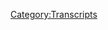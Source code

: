 {{Transcript
    | title         = [[206: March 4-5, 2009]]
    | caption       = [https://knowledgefight.libsyn.com/knowledge-fight-march-4-5-2009 Listen to this episode on Libsyn]
    | episodeNumber = [[206: March 4-5, 2009|206]]
    | length        = 01:55:18
}}

{{MessageBox
    | header     = Warning: Bot Generated Content
    | text       = This transcript was automatically generated by transcription software and likely contains many mistakes and misattributions. Please check the audio for definitive quotes, attribution, and context.
    | image      = N3yvass4myg91.webp
    | imagewidth = 50px
    | id         = warning
}}

{{TranscriptBlock
    | name      = Unknown Speaker
    | timestamp = 00:00:00.000
    | text      = Andy in Kansas, you're on the air, thanks for holding.
}}

{{TranscriptBlock
    | name      = Unknown Speaker
    | timestamp = 00:00:04.160
    | text      = Hello Alex, I'm a first time caller, I'm a huge fan, I love your work.
}}

{{TranscriptBlock
    | name      = Unknown Speaker
    | timestamp = 00:00:07.440
    | text      = I love you.
}}

{{TranscriptBlock
    | name      = Unknown Speaker
    | timestamp = 00:00:07.940
    | text      = Hey everybody, welcome back to Knowledge Fight, I'm Dan.
}}

{{TranscriptBlock
    | name      = Unknown Speaker
    | timestamp = 00:00:09.839
    | text      = I'm Jordan.
}}

{{TranscriptBlock
    | name      = Unknown Speaker
    | timestamp = 00:00:10.339
    | text      = We're couple dudes who like to sit around, drink novelty beverages, and talk a little bit about
}}

{{TranscriptBlock
    | name      = Unknown Speaker
    | timestamp = 00:00:14.060
    | text      = That Boy, Alex Jones.
}}

{{TranscriptBlock
    | name      = Unknown Speaker
    | timestamp = 00:00:15.560
    | text      = Indeed we are.
}}

{{TranscriptBlock
    | name      = Unknown Speaker
    | timestamp = 00:00:16.059
    | text      = Which is not how I'm going to phrase it from now on.
}}

{{TranscriptBlock
    | name      = Unknown Speaker
    | timestamp = 00:00:17.660
    | text      = No, That Boy, Alex Jones?
}}

{{TranscriptBlock
    | name      = Unknown Speaker
    | timestamp = 00:00:18.660
    | text      = Yeah, yeah.
}}

{{TranscriptBlock
    | name      = Unknown Speaker
    | timestamp = 00:00:19.160
    | text      = Hm, alright.
}}

{{TranscriptBlock
    | name      = Unknown Speaker
    | timestamp = 00:00:20.000
    | text      = Yeah.
}}

{{TranscriptBlock
    | name      = Unknown Speaker
    | timestamp = 00:00:20.800
    | text      = I feel like it's a rap reference, but I'm not sure what to.
}}

{{TranscriptBlock
    | name      = Unknown Speaker
    | timestamp = 00:00:23.399
    | text      = I don't think it is.
}}

{{TranscriptBlock
    | name      = Unknown Speaker
    | timestamp = 00:00:25.399
    | text      = I feel like...
}}

{{TranscriptBlock
    | name      = Unknown Speaker
    | timestamp = 00:00:26.059
    | text      = Or it's just a general reference entirely.
}}

{{TranscriptBlock
    | name      = Unknown Speaker
    | timestamp = 00:00:28.260
    | text      = I really feel like it's a rap song I'm unaware of.
}}

{{TranscriptBlock
    | name      = Unknown Speaker
    | timestamp = 00:00:30.260
    | text      = For any situation where somebody says That Boy.
}}

{{TranscriptBlock
    | name      = Unknown Speaker
    | timestamp = 00:00:31.260
    | text      = That Boy.
}}

{{TranscriptBlock
    | name      = Unknown Speaker
    | timestamp = 00:00:31.760
    | text      = That Boy.
}}

{{TranscriptBlock
    | name      = Unknown Speaker
    | timestamp = 00:00:32.259
    | text      = Anyway.
}}

{{TranscriptBlock
    | name      = Unknown Speaker
    | timestamp = 00:00:32.759
    | text      = Alright.
}}

{{TranscriptBlock
    | name      = Unknown Speaker
    | timestamp = 00:00:33.259
    | text      = Alex Jones.
}}

{{TranscriptBlock
    | name      = Unknown Speaker
    | timestamp = 00:00:33.759
    | text      = Dan!
}}

{{TranscriptBlock
    | name      = Unknown Speaker
    | timestamp = 00:00:34.259
    | text      = That's what we talk about.
}}

{{TranscriptBlock
    | name      = Unknown Speaker
    | timestamp = 00:00:34.759
    | text      = Yep.
}}

{{TranscriptBlock
    | name      = Unknown Speaker
    | timestamp = 00:00:35.259
    | text      = Dan.
}}

{{TranscriptBlock
    | name      = Unknown Speaker
    | timestamp = 00:00:35.759
    | text      = Yep.
}}

{{TranscriptBlock
    | name      = Unknown Speaker
    | timestamp = 00:00:36.259
    | text      = What was the first time you went swimming?
}}

{{TranscriptBlock
    | name      = Unknown Speaker
    | timestamp = 00:00:39.259
    | text      = First time I went swimming, I actually remember this, I believe.
}}

{{TranscriptBlock
    | name      = Unknown Speaker
    | timestamp = 00:00:42.259
    | text      = I'm not sure as like a really young boy, but I have a very distinct memory of, uh, so I used to live in
}}

{{TranscriptBlock
    | name      = Unknown Speaker
    | timestamp = 00:00:47.259
    | text      = Cambridge, Massachusetts, back when my dad was at Harvard.
}}

{{TranscriptBlock
    | name      = Unknown Speaker
    | timestamp = 00:00:51.259
    | text      = Uh huh.
}}

{{TranscriptBlock
    | name      = Unknown Speaker
    | timestamp = 00:00:51.759
    | text      = And...
}}

{{TranscriptBlock
    | name      = Unknown Speaker
    | timestamp = 00:00:52.259
    | text      = Whoa!
}}

{{TranscriptBlock
    | name      = Unknown Speaker
    | timestamp = 00:00:52.759
    | text      = I know, dropping names, yeah.
}}

{{TranscriptBlock
    | name      = Unknown Speaker
    | timestamp = 00:00:54.259
    | text      = Fancy!
}}

{{TranscriptBlock
    | name      = Unknown Speaker
    | timestamp = 00:00:54.759
    | text      = Whoa!
}}

{{TranscriptBlock
    | name      = Unknown Speaker
    | timestamp = 00:00:55.259
    | text      = But I moved, we moved from there when I was about seven or so.
}}

{{TranscriptBlock
    | name      = Unknown Speaker
    | timestamp = 00:01:02.259
    | text      = So before that, we went to a pool.
}}

{{TranscriptBlock
    | name      = Unknown Speaker
    | timestamp = 00:01:04.260
    | text      = And I remember I was able to, the first time I was able to dunk my head underwater.
}}

{{TranscriptBlock
    | name      = Unknown Speaker
    | timestamp = 00:01:09.260
    | text      = It was only notable because my parents were proud, and we went to the Mass House of Pizza afterwards.
}}

{{TranscriptBlock
    | name      = Unknown Speaker
    | timestamp = 00:01:14.260
    | text      = Wait.
}}

{{TranscriptBlock
    | name      = Unknown Speaker
    | timestamp = 00:01:15.260
    | text      = As a little bit of a reward.
}}

{{TranscriptBlock
    | name      = Unknown Speaker
    | timestamp = 00:01:16.260
    | text      = Because you dunked your head?
}}

{{TranscriptBlock
    | name      = Unknown Speaker
    | timestamp = 00:01:17.260
    | text      = Because I was doing so well in my swimming program.
}}

{{TranscriptBlock
    | name      = Unknown Speaker
    | timestamp = 00:01:18.260
    | text      = Oh, you were in a swimming program?
}}

{{TranscriptBlock
    | name      = Unknown Speaker
    | timestamp = 00:01:20.260
    | text      = Yeah.
}}

{{TranscriptBlock
    | name      = Unknown Speaker
    | timestamp = 00:01:20.760
    | text      = Okay.
}}

{{TranscriptBlock
    | name      = Unknown Speaker
    | timestamp = 00:01:21.260
    | text      = So this had to have been before...
}}

{{TranscriptBlock
    | name      = Unknown Speaker
    | timestamp = 00:01:22.260
    | text      = I thought it was just like a random situation where you got into a pool and you put your head underwater,
}}

{{TranscriptBlock
    | name      = Unknown Speaker
    | timestamp = 00:01:26.260
    | text      = and your parents were like,
}}

{{TranscriptBlock
    | name      = Unknown Speaker
    | timestamp = 00:01:27.260
    | text      = Yeah! We're going to get pizza! Check this shit out!
}}

{{TranscriptBlock
    | name      = Unknown Speaker
    | timestamp = 00:01:30.260
    | text      = This kid got dunked! Let's go get food!
}}

{{TranscriptBlock
    | name      = Unknown Speaker
    | timestamp = 00:01:32.260
    | text      = Yeah!
}}

{{TranscriptBlock
    | name      = Unknown Speaker
    | timestamp = 00:01:33.260
    | text      = Um, I don't know, I think, yeah, so it had to be before seven.
}}

{{TranscriptBlock
    | name      = Unknown Speaker
    | timestamp = 00:01:36.260
    | text      = Uh, I don't know how much before seven though, because most of my life is kind of a blur,
}}

{{TranscriptBlock
    | name      = Unknown Speaker
    | timestamp = 00:01:40.260
    | text      = except for like weird specific memories like that one.
}}

{{TranscriptBlock
    | name      = Unknown Speaker
    | timestamp = 00:01:43.260
    | text      = Yeah, I know!
}}

{{TranscriptBlock
    | name      = Unknown Speaker
    | timestamp = 00:01:44.260
    | text      = Yeah.
}}

{{TranscriptBlock
    | name      = Unknown Speaker
    | timestamp = 00:01:44.760
    | text      = It's very strange or weird.
}}

{{TranscriptBlock
    | name      = Unknown Speaker
    | timestamp = 00:01:46.260
    | text      = I mostly only remember that, I think, because my parents had a Mass House of Pizza magnet
}}

{{TranscriptBlock
    | name      = Unknown Speaker
    | timestamp = 00:01:50.260
    | text      = on our fridge for years and years after that.
}}

{{TranscriptBlock
    | name      = Unknown Speaker
    | timestamp = 00:01:53.260
    | text      = And that memory was associated by them telling me that story about that from the magnet.
}}

{{TranscriptBlock
    | name      = Unknown Speaker
    | timestamp = 00:01:58.260
    | text      = But otherwise, I have, I don't know, I swam.
}}

{{TranscriptBlock
    | name      = Unknown Speaker
    | timestamp = 00:02:01.260
    | text      = I almost choked to death at a pool in Missouri once because I ate a hot dog.
}}

{{TranscriptBlock
    | name      = Unknown Speaker
    | timestamp = 00:02:05.260
    | text      = I swallowed too much of it.
}}

{{TranscriptBlock
    | name      = Unknown Speaker
    | timestamp = 00:02:07.260
    | text      = I tried to get my friend Matt to recognize that I was choking and he just sort of laughed at me.
}}

{{TranscriptBlock
    | name      = Unknown Speaker
    | timestamp = 00:02:12.259
    | text      = So I threw myself on a chair.
}}

{{TranscriptBlock
    | name      = Unknown Speaker
    | timestamp = 00:02:13.259
    | text      = Oh my god, that's a metaphor for your entire goddamn life, Dan.
}}

{{TranscriptBlock
    | name      = Unknown Speaker
    | timestamp = 00:02:16.259
    | text      = It really is, more than you know.
}}

{{TranscriptBlock
    | name      = Unknown Speaker
    | timestamp = 00:02:17.259
    | text      = That's brutal. That is brutal.
}}

{{TranscriptBlock
    | name      = Unknown Speaker
    | timestamp = 00:02:19.259
    | text      = Yeah.
}}

{{TranscriptBlock
    | name      = Unknown Speaker
    | timestamp = 00:02:20.259
    | text      = I nearly drowned.
}}

{{TranscriptBlock
    | name      = Unknown Speaker
    | timestamp = 00:02:21.259
    | text      = I was in Champaign, Illinois and I didn't know how to swim yet.
}}

{{TranscriptBlock
    | name      = Unknown Speaker
    | timestamp = 00:02:24.259
    | text      = And I slipped into the deep end and I was drowning.
}}

{{TranscriptBlock
    | name      = Unknown Speaker
    | timestamp = 00:02:28.259
    | text      = And then I grabbed my brother and climbed on top of him like Sylvester Stallone in Over the Top.
}}

{{TranscriptBlock
    | name      = Unknown Speaker
    | timestamp = 00:02:34.259
    | text      = And then he drowned.
}}

{{TranscriptBlock
    | name      = Unknown Speaker
    | timestamp = 00:02:35.259
    | text      = And then he drowned!
}}

{{TranscriptBlock
    | name      = Unknown Speaker
    | timestamp = 00:02:37.259
    | text      = I was the winner.
}}

{{TranscriptBlock
    | name      = Unknown Speaker
    | timestamp = 00:02:39.259
    | text      = Oh, congratulations.
}}

{{TranscriptBlock
    | name      = Unknown Speaker
    | timestamp = 00:02:40.259
    | text      = Thank you very much.
}}

{{TranscriptBlock
    | name      = Unknown Speaker
    | timestamp = 00:02:41.259
    | text      = And thus we are able to do this podcast.
}}

{{TranscriptBlock
    | name      = Unknown Speaker
    | timestamp = 00:02:43.259
    | text      = Yeah!
}}

{{TranscriptBlock
    | name      = Unknown Speaker
    | timestamp = 00:02:44.259
    | text      = Wherein I know a lot about Alex Jones.
}}

{{TranscriptBlock
    | name      = Unknown Speaker
    | timestamp = 00:02:46.259
    | text      = And I only know what you tell me about Alex Jones, Dan.
}}

{{TranscriptBlock
    | name      = Unknown Speaker
    | timestamp = 00:02:48.259
    | text      = So on our last episode, Jordan, I'd like to thank everybody for a lot of great feedback that we got from our last episode.
}}

{{TranscriptBlock
    | name      = Unknown Speaker
    | timestamp = 00:02:54.259
    | text      = We were in 2018 and we learned that Alex Jones is starting his new career as a mid-level distributor of a multi-level marketing scheme called Juness.
}}

{{TranscriptBlock
    | name      = Unknown Speaker
    | timestamp = 00:03:05.259
    | text      = Great start.
}}

{{TranscriptBlock
    | name      = Unknown Speaker
    | timestamp = 00:03:06.259
    | text      = So we're going to, you know, I don't know how much I really want to be in the present to look at that going forward.
}}

{{TranscriptBlock
    | name      = Unknown Speaker
    | timestamp = 00:03:14.259
    | text      = Yeah, that's harsh.
}}

{{TranscriptBlock
    | name      = Unknown Speaker
    | timestamp = 00:03:15.259
    | text      = But I think that today we have just as an important of an episode from 2009.
}}

{{TranscriptBlock
    | name      = Unknown Speaker
    | timestamp = 00:03:20.259
    | text      = We are back in the past.
}}

{{TranscriptBlock
    | name      = Unknown Speaker
    | timestamp = 00:03:22.259
    | text      = Very excited about what we're going to be going over today.
}}

{{TranscriptBlock
    | name      = Unknown Speaker
    | timestamp = 00:03:24.259
    | text      = But before we get to that.
}}

{{TranscriptBlock
    | name      = Unknown Speaker
    | timestamp = 00:03:26.259
    | text      = We have to acknowledge that this is like the third time on that episode that I have tried to figure out what the name of Legends of the Fall was.
}}

{{TranscriptBlock
    | name      = Unknown Speaker
    | timestamp = 00:03:34.259
    | text      = Is that right?
}}

{{TranscriptBlock
    | name      = Unknown Speaker
    | timestamp = 00:03:35.259
    | text      = I think it was, I swear to God, we've tried that before and it did not go well.
}}

{{TranscriptBlock
    | name      = Unknown Speaker
    | timestamp = 00:03:39.259
    | text      = I kind of feel like that's just our rhythm and it feels very familiar where I don't want to talk about whatever movie you're trying to bring up.
}}

{{TranscriptBlock
    | name      = Unknown Speaker
    | timestamp = 00:03:46.259
    | text      = So I intentionally say the wrong movie and in this case Fight Club.
}}

{{TranscriptBlock
    | name      = Unknown Speaker
    | timestamp = 00:03:50.259
    | text      = But it is possible that you've been trying to pull the name Legends of the Fall for years.
}}

{{TranscriptBlock
    | name      = Unknown Speaker
    | timestamp = 00:03:55.259
    | text      = It's possible that is a theme in our show.
}}

{{TranscriptBlock
    | name      = Unknown Speaker
    | timestamp = 00:03:57.259
    | text      = But before we talk about Legends of the Fall, we've got to give a shout out to a couple of new donors.
}}

{{TranscriptBlock
    | name      = Unknown Speaker
    | timestamp = 00:04:02.259
    | text      = I'm very excited.
}}

{{TranscriptBlock
    | name      = Unknown Speaker
    | timestamp = 00:04:03.259
    | text      = I think people are responding quite well to the idea of us having goals.
}}

{{TranscriptBlock
    | name      = Unknown Speaker
    | timestamp = 00:04:07.259
    | text      = I want to thank everybody who has joined up and say, hey, we're now almost 85% of the way to having to do another documentary.
}}

{{TranscriptBlock
    | name      = Unknown Speaker
    | timestamp = 00:04:15.259
    | text      = Oh no.
}}

{{TranscriptBlock
    | name      = Unknown Speaker
    | timestamp = 00:04:16.259
    | text      = No.
}}

{{TranscriptBlock
    | name      = Unknown Speaker
    | timestamp = 00:04:17.259
    | text      = Quit donating.
}}

{{TranscriptBlock
    | name      = Unknown Speaker
    | timestamp = 00:04:18.259
    | text      = Quit donating.
}}

{{TranscriptBlock
    | name      = Unknown Speaker
    | timestamp = 00:04:19.259
    | text      = He's the one who lives off of it.
}}

{{TranscriptBlock
    | name      = Unknown Speaker
    | timestamp = 00:04:20.259
    | text      = I don't need this.
}}

{{TranscriptBlock
    | name      = Unknown Speaker
    | timestamp = 00:04:21.259
    | text      = It may come sooner than we expect.
}}

{{TranscriptBlock
    | name      = Unknown Speaker
    | timestamp = 00:04:23.259
    | text      = So there's that.
}}

{{TranscriptBlock
    | name      = Unknown Speaker
    | timestamp = 00:04:25.259
    | text      = Please give us your suggestions of what documentary you'd like us to do.
}}

{{TranscriptBlock
    | name      = Unknown Speaker
    | timestamp = 00:04:28.259
    | text      = I'd rather not do the Obama deception, but any of the police state documentaries are up for grabs.
}}

{{TranscriptBlock
    | name      = Unknown Speaker
    | timestamp = 00:04:33.259
    | text      = Yeah.
}}

{{TranscriptBlock
    | name      = Unknown Speaker
    | timestamp = 00:04:34.259
    | text      = Any of that stuff.
}}

{{TranscriptBlock
    | name      = Unknown Speaker
    | timestamp = 00:04:35.259
    | text      = A nine hour day is going to be a rough one.
}}

{{TranscriptBlock
    | name      = Unknown Speaker
    | timestamp = 00:04:38.259
    | text      = Yeah, it may be.
}}

{{TranscriptBlock
    | name      = Unknown Speaker
    | timestamp = 00:04:39.259
    | text      = Another nine hour.
}}

{{TranscriptBlock
    | name      = Unknown Speaker
    | timestamp = 00:04:40.259
    | text      = But what is not rough is my feelings about our new sponsors, donors.
}}

{{TranscriptBlock
    | name      = Unknown Speaker
    | timestamp = 00:04:44.259
    | text      = Great transition.
}}

{{TranscriptBlock
    | name      = Unknown Speaker
    | timestamp = 00:04:45.259
    | text      = Thanks.
}}

{{TranscriptBlock
    | name      = Unknown Speaker
    | timestamp = 00:04:46.259
    | text      = To someone who has just joined up with the team, we thank you so much, Paul.
}}

{{TranscriptBlock
    | name      = Unknown Speaker
    | timestamp = 00:04:49.259
    | text      = You are now a policy wonk.
}}

{{TranscriptBlock
    | name      = Unknown Speaker
    | timestamp = 00:04:51.259
    | text      = I'm a policy wonk.
}}

{{TranscriptBlock
    | name      = Unknown Speaker
    | timestamp = 00:04:52.259
    | text      = Thank you, Paul.
}}

{{TranscriptBlock
    | name      = Unknown Speaker
    | timestamp = 00:04:53.259
    | text      = Thank you very much, Paul.
}}

{{TranscriptBlock
    | name      = Unknown Speaker
    | timestamp = 00:04:54.259
    | text      = Also, I'd like to give a shout out to someone who's been around and been a big booster of the show for quite a while.
}}

{{TranscriptBlock
    | name      = Unknown Speaker
    | timestamp = 00:05:01.259
    | text      = Very thrilled to have them on board.
}}

{{TranscriptBlock
    | name      = Unknown Speaker
    | timestamp = 00:05:03.259
    | text      = Thank you so much, Lucy.
}}

{{TranscriptBlock
    | name      = Unknown Speaker
    | timestamp = 00:05:04.259
    | text      = You're now a policy wonk.
}}

{{TranscriptBlock
    | name      = Unknown Speaker
    | timestamp = 00:05:06.259
    | text      = I'm a policy wonk.
}}

{{TranscriptBlock
    | name      = Unknown Speaker
    | timestamp = 00:05:07.259
    | text      = Thank you.
}}

{{TranscriptBlock
    | name      = Unknown Speaker
    | timestamp = 00:05:08.259
    | text      = Thank you very much, Lucy.
}}

{{TranscriptBlock
    | name      = Unknown Speaker
    | timestamp = 00:05:09.259
    | text      = We appreciate it.
}}

{{TranscriptBlock
    | name      = Unknown Speaker
    | timestamp = 00:05:10.259
    | text      = Oh, so very much.
}}

{{TranscriptBlock
    | name      = Unknown Speaker
    | timestamp = 00:05:11.259
    | text      = And I would like to give a thank you to everyone who has sent me gifts on Pokemon Go.
}}

{{TranscriptBlock
    | name      = Unknown Speaker
    | timestamp = 00:05:17.259
    | text      = Thank you very much.
}}

{{TranscriptBlock
    | name      = Unknown Speaker
    | timestamp = 00:05:18.259
    | text      = We are now all good friends.
}}

{{TranscriptBlock
    | name      = Unknown Speaker
    | timestamp = 00:05:20.259
    | text      = And I've seen proof that you have a Charizard.
}}

{{TranscriptBlock
    | name      = Unknown Speaker
    | timestamp = 00:05:24.259
    | text      = I do.
}}

{{TranscriptBlock
    | name      = Unknown Speaker
    | timestamp = 00:05:25.259
    | text      = Very exciting.
}}

{{TranscriptBlock
    | name      = Unknown Speaker
    | timestamp = 00:05:26.259
    | text      = I do.
}}

{{TranscriptBlock
    | name      = Unknown Speaker
    | timestamp = 00:05:27.259
    | text      = It's a fantastic life.
}}

{{TranscriptBlock
    | name      = Unknown Speaker
    | timestamp = 00:05:28.259
    | text      = And then finally, I would like to give a shout out and thank you to someone who took their donation,
}}

{{TranscriptBlock
    | name      = Unknown Speaker
    | timestamp = 00:05:32.259
    | text      = bumped it up a little bit, and is thus a globalist.
}}

{{TranscriptBlock
    | name      = Unknown Speaker
    | timestamp = 00:05:35.259
    | text      = Thank you so much, Drew.
}}

{{TranscriptBlock
    | name      = Unknown Speaker
    | timestamp = 00:05:37.259
    | text      = I'm a policy wonk.
}}

{{TranscriptBlock
    | name      = Unknown Speaker
    | timestamp = 00:05:38.259
    | text      = Four stars.
}}

{{TranscriptBlock
    | name      = Unknown Speaker
    | timestamp = 00:05:39.259
    | text      = Go home to your mother and tell her you're brilliant.
}}

{{TranscriptBlock
    | name      = Unknown Speaker
    | timestamp = 00:05:41.259
    | text      = Someone, someone sodomite sent me a bucket of poop.
}}

{{TranscriptBlock
    | name      = Unknown Speaker
    | timestamp = 00:05:43.259
    | text      = Daddy shark.
}}

{{TranscriptBlock
    | name      = Unknown Speaker
    | timestamp = 00:05:44.259
    | text      = Bam, bam, bam, bam, bam.
}}

{{TranscriptBlock
    | name      = Unknown Speaker
    | timestamp = 00:05:46.259
    | text      = Thank you, Drew.
}}

{{TranscriptBlock
    | name      = Unknown Speaker
    | timestamp = 00:05:47.259
    | text      = Thank you very much, Drew.
}}

{{TranscriptBlock
    | name      = Unknown Speaker
    | timestamp = 00:05:48.259
    | text      = Yeah.
}}

{{TranscriptBlock
    | name      = Unknown Speaker
    | timestamp = 00:05:49.259
    | text      = So, Jordan, we're back in 2009, like I said.
}}

{{TranscriptBlock
    | name      = Unknown Speaker
    | timestamp = 00:05:52.259
    | text      = And today, hey, look, I want to be perfectly clear.
}}

{{TranscriptBlock
    | name      = Unknown Speaker
    | timestamp = 00:05:56.259
    | text      = Sure.
}}

{{TranscriptBlock
    | name      = Unknown Speaker
    | timestamp = 00:05:57.259
    | text      = Our last 2009 investigation episode, I said that, hey, I got sick and tired of listening
}}

{{TranscriptBlock
    | name      = Unknown Speaker
    | timestamp = 00:06:04.259
    | text      = to March 4th, 2009.
}}

{{TranscriptBlock
    | name      = Unknown Speaker
    | timestamp = 00:06:06.259
    | text      = Cut off halfway through.
}}

{{TranscriptBlock
    | name      = Unknown Speaker
    | timestamp = 00:06:08.259
    | text      = And boy, that was a big mistake.
}}

{{TranscriptBlock
    | name      = Unknown Speaker
    | timestamp = 00:06:09.259
    | text      = That was a big mistake.
}}

{{TranscriptBlock
    | name      = Unknown Speaker
    | timestamp = 00:06:10.259
    | text      = I will be the first to admit that that is a classic knowledge fight fuck up.
}}

{{TranscriptBlock
    | name      = Unknown Speaker
    | timestamp = 00:06:15.259
    | text      = Oh, okay.
}}

{{TranscriptBlock
    | name      = Unknown Speaker
    | timestamp = 00:06:16.259
    | text      = Perhaps the only time I've ever done that in the history of our show been like, look,
}}

{{TranscriptBlock
    | name      = Unknown Speaker
    | timestamp = 00:06:20.259
    | text      = I listen to the beginning, we'll get back to it.
}}

{{TranscriptBlock
    | name      = Unknown Speaker
    | timestamp = 00:06:23.259
    | text      = That's weird that the first time I did that, had I have not gone back and listened to the
}}

{{TranscriptBlock
    | name      = Unknown Speaker
    | timestamp = 00:06:27.259
    | text      = rest of the episode, we would have missed something massive.
}}

{{TranscriptBlock
    | name      = Unknown Speaker
    | timestamp = 00:06:30.259
    | text      = Yeah, the last time, or the few times you've done it before now, you've just been like,
}}

{{TranscriptBlock
    | name      = Unknown Speaker
    | timestamp = 00:06:36.259
    | text      = fuck this, and we've never gone back to it.
}}

{{TranscriptBlock
    | name      = Unknown Speaker
    | timestamp = 00:06:38.259
    | text      = No, but I've still listened to it.
}}

{{TranscriptBlock
    | name      = Unknown Speaker
    | timestamp = 00:06:39.259
    | text      = Oh, okay.
}}

{{TranscriptBlock
    | name      = Unknown Speaker
    | timestamp = 00:06:40.259
    | text      = I've still listened to the end of those episodes and been like, I was right to just chop it
}}

{{TranscriptBlock
    | name      = Unknown Speaker
    | timestamp = 00:06:43.259
    | text      = off there.
}}

{{TranscriptBlock
    | name      = Unknown Speaker
    | timestamp = 00:06:44.259
    | text      = Who gives a shit?
}}

{{TranscriptBlock
    | name      = Unknown Speaker
    | timestamp = 00:06:45.259
    | text      = This is the first time you've been wrong.
}}

{{TranscriptBlock
    | name      = Unknown Speaker
    | timestamp = 00:06:46.259
    | text      = Well, yeah, sure.
}}

{{TranscriptBlock
    | name      = Unknown Speaker
    | timestamp = 00:06:47.259
    | text      = Clock right once every twice a day.
}}

{{TranscriptBlock
    | name      = Unknown Speaker
    | timestamp = 00:06:49.259
    | text      = I mean, we can say that I was wrong, but I'm here to make amends and make things right
}}

{{TranscriptBlock
    | name      = Unknown Speaker
    | timestamp = 00:06:53.259
    | text      = by actually getting back to the March 4th and getting into what happened at the end
}}

{{TranscriptBlock
    | name      = Unknown Speaker
    | timestamp = 00:06:59.259
    | text      = of the show, because it's super important to our investigation.
}}

{{TranscriptBlock
    | name      = Unknown Speaker
    | timestamp = 00:07:02.259
    | text      = Then the rest of the episode will be about March 5th, 2009, where Alex does something
}}

{{TranscriptBlock
    | name      = Unknown Speaker
    | timestamp = 00:07:08.259
    | text      = wild that I think is going to be a lot of fun for everybody, except for his listeners.
}}

{{TranscriptBlock
    | name      = Unknown Speaker
    | timestamp = 00:07:14.259
    | text      = Not so fun for them.
}}

{{TranscriptBlock
    | name      = Unknown Speaker
    | timestamp = 00:07:15.259
    | text      = Not so fun for them.
}}

{{TranscriptBlock
    | name      = Unknown Speaker
    | timestamp = 00:07:16.259
    | text      = Super fun for Nick Cannon, though.
}}

{{TranscriptBlock
    | name      = Unknown Speaker
    | timestamp = 00:07:18.259
    | text      = Yes, absolutely.
}}

{{TranscriptBlock
    | name      = Unknown Speaker
    | timestamp = 00:07:19.259
    | text      = Okay.
}}

{{TranscriptBlock
    | name      = Unknown Speaker
    | timestamp = 00:07:20.259
    | text      = So here we're going to start with the March 4th.
}}

{{TranscriptBlock
    | name      = Unknown Speaker
    | timestamp = 00:07:24.259
    | text      = Alex, at the beginning of this episode, had referenced that he had a clip of George Soros
}}

{{TranscriptBlock
    | name      = Unknown Speaker
    | timestamp = 00:07:28.259
    | text      = admitting that he had crashed the price of oil intentionally.
}}

{{TranscriptBlock
    | name      = Unknown Speaker
    | timestamp = 00:07:32.259
    | text      = Right.
}}

{{TranscriptBlock
    | name      = Unknown Speaker
    | timestamp = 00:07:33.259
    | text      = At that point, I was like, fuck this.
}}

{{TranscriptBlock
    | name      = Unknown Speaker
    | timestamp = 00:07:35.259
    | text      = I looked into George Soros' comments about oil around this time, and we discussed that.
}}

{{TranscriptBlock
    | name      = Unknown Speaker
    | timestamp = 00:07:40.259
    | text      = How he's talking about the bubble that was created was largely due to over speculation
}}

{{TranscriptBlock
    | name      = Unknown Speaker
    | timestamp = 00:07:44.259
    | text      = about the price of oil and was advising people to work towards that bubble not bursting.
}}

{{TranscriptBlock
    | name      = Unknown Speaker
    | timestamp = 00:07:51.259
    | text      = Nothing to do with intentionally crashing the price of oil or anything like that.
}}

{{TranscriptBlock
    | name      = Unknown Speaker
    | timestamp = 00:07:55.259
    | text      = So I assumed that that was just going to be him saying, I have this clip.
}}

{{TranscriptBlock
    | name      = Unknown Speaker
    | timestamp = 00:07:59.259
    | text      = I didn't realize at the end of the episode he would actually play the clip.
}}

{{TranscriptBlock
    | name      = Unknown Speaker
    | timestamp = 00:08:03.259
    | text      = Oh, what?
}}

{{TranscriptBlock
    | name      = Unknown Speaker
    | timestamp = 00:08:05.259
    | text      = He doesn't do that.
}}

{{TranscriptBlock
    | name      = Unknown Speaker
    | timestamp = 00:08:06.259
    | text      = Because any time he plays the clip, it proves him wrong.
}}

{{TranscriptBlock
    | name      = Unknown Speaker
    | timestamp = 00:08:09.259
    | text      = Wouldn't you know that this is the exact same thing?
}}

{{TranscriptBlock
    | name      = Unknown Speaker
    | timestamp = 00:08:11.259
    | text      = Okay.
}}

{{TranscriptBlock
    | name      = Unknown Speaker
    | timestamp = 00:08:12.259
    | text      = Here is Alex playing the clip that he purports to say is George Soros admitting that he crashed
}}

{{TranscriptBlock
    | name      = Unknown Speaker
    | timestamp = 00:08:18.259
    | text      = the price of oil.
}}

{{TranscriptBlock
    | name      = Unknown Speaker
    | timestamp = 00:08:19.259
    | text      = See if you can get that from this clip.
}}

{{TranscriptBlock
    | name      = Unknown Speaker
    | timestamp = 00:08:23.259
    | text      = More importantly, see if you can figure out what actually is making Alex mad.
}}

{{TranscriptBlock
    | name      = Unknown Speaker
    | timestamp = 00:08:28.259
    | text      = Okay.
}}

{{TranscriptBlock
    | name      = Unknown Speaker
    | timestamp = 00:08:29.259
    | text      = Here is George Soros admitting that, oh, it's okay that oil is plunging.
}}

{{TranscriptBlock
    | name      = Unknown Speaker
    | timestamp = 00:08:32.259
    | text      = This is being used basically as a weapon to bring down the Arab states and other nations.
}}

{{TranscriptBlock
    | name      = Unknown Speaker
    | timestamp = 00:08:36.259
    | text      = Here it is.
}}

{{TranscriptBlock
    | name      = Unknown Speaker
    | timestamp = 00:08:37.259
    | text      = Bad bank efforts going on in the United States, but there's so much else to be discussed here
}}

{{TranscriptBlock
    | name      = Unknown Speaker
    | timestamp = 00:08:40.259
    | text      = because this is, after all, the world economic forum.
}}

{{TranscriptBlock
    | name      = Unknown Speaker
    | timestamp = 00:08:43.259
    | text      = Let's talk for a moment about the price of oil.
}}

{{TranscriptBlock
    | name      = Unknown Speaker
    | timestamp = 00:08:45.259
    | text      = What are the implications of $40 oil in your mind?
}}

{{TranscriptBlock
    | name      = Unknown Speaker
    | timestamp = 00:08:49.259
    | text      = Well, it's a sudden reversal of fortunes for the oil-producing countries.
}}

{{TranscriptBlock
    | name      = Unknown Speaker
    | timestamp = 00:08:54.259
    | text      = And in the Gulf states, you have quite a few bubbles popping.
}}

{{TranscriptBlock
    | name      = Unknown Speaker
    | timestamp = 00:09:03.259
    | text      = Dubai was probably the biggest real estate bubble in the world.
}}

{{TranscriptBlock
    | name      = Unknown Speaker
    | timestamp = 00:09:09.259
    | text      = And it's now bursting.
}}

{{TranscriptBlock
    | name      = Unknown Speaker
    | timestamp = 00:09:12.259
    | text      = However, it's not all bad news because the major oil-producing countries have been the
}}

{{TranscriptBlock
    | name      = Unknown Speaker
    | timestamp = 00:09:18.259
    | text      = enemies of the prevailing world order, Venezuela, Iran, Russia.
}}

{{TranscriptBlock
    | name      = Unknown Speaker
    | timestamp = 00:09:25.259
    | text      = And it's not so easy to finance a Bolivarian revolution with $40 oil.
}}

{{TranscriptBlock
    | name      = Unknown Speaker
    | timestamp = 00:09:32.259
    | text      = So I think Venezuela, Chavez, probably his days are numbered.
}}

{{TranscriptBlock
    | name      = Unknown Speaker
    | timestamp = 00:09:38.259
    | text      = And in Iran, I think that he's not going to last a year.
}}

{{TranscriptBlock
    | name      = Unknown Speaker
    | timestamp = 00:09:43.259
    | text      = I may be wrong, but I mean he's under considerable duress and his influence is going to decline.
}}

{{TranscriptBlock
    | name      = Unknown Speaker
    | timestamp = 00:09:50.259
    | text      = In Iran, Ahmadinejad is up for elections in 09.
}}

{{TranscriptBlock
    | name      = Unknown Speaker
    | timestamp = 00:09:56.259
    | text      = And unless he can provoke some incident, I think that he's liable to also be defeated
}}

{{TranscriptBlock
    | name      = Unknown Speaker
    | timestamp = 00:10:05.259
    | text      = and you may have a more reasonable regime.
}}

{{TranscriptBlock
    | name      = Unknown Speaker
    | timestamp = 00:10:09.259
    | text      = What about Russia?
}}

{{TranscriptBlock
    | name      = Unknown Speaker
    | timestamp = 00:10:10.259
    | text      = Now, Russia is more troubling because there, you see, Putin has been using oil for a number
}}

{{TranscriptBlock
    | name      = Unknown Speaker
    | timestamp = 00:10:22.259
    | text      = of reasons, to reestablish Russia's geopolitical influence, to enrich the rulers, to maintain
}}

{{TranscriptBlock
    | name      = Unknown Speaker
    | timestamp = 00:10:31.259
    | text      = themselves in power, and to bribe the rulers of the neighboring countries to gain control
}}

{{TranscriptBlock
    | name      = Unknown Speaker
    | timestamp = 00:10:37.259
    | text      = over their gas.
}}

{{TranscriptBlock
    | name      = Unknown Speaker
    | timestamp = 00:10:39.259
    | text      = But through the success, he was very popular.
}}

{{TranscriptBlock
    | name      = Unknown Speaker
    | timestamp = 00:10:45.259
    | text      = Not so easy now.
}}

{{TranscriptBlock
    | name      = Unknown Speaker
    | timestamp = 00:10:49.259
    | text      = Now, suddenly you have had a financial collapse, inflation, ruble falling, living standards
}}

{{TranscriptBlock
    | name      = Unknown Speaker
    | timestamp = 00:10:59.259
    | text      = falling, and there is a danger that he will be more adventurous trying to have some foreign
}}

{{TranscriptBlock
    | name      = Unknown Speaker
    | timestamp = 00:11:08.259
    | text      = adventure, Ukraine, whatever, to divert attention.
}}

{{TranscriptBlock
    | name      = Unknown Speaker
    | timestamp = 00:11:15.259
    | text      = I'm afraid we have to end it there.
}}

{{TranscriptBlock
    | name      = Unknown Speaker
    | timestamp = 00:11:17.259
    | text      = George Soros, I'd like to thank you very much.
}}

{{TranscriptBlock
    | name      = Unknown Speaker
    | timestamp = 00:11:18.259
    | text      = We didn't get to China, but we heard lots about Russia.
}}

{{TranscriptBlock
    | name      = Unknown Speaker
    | timestamp = 00:11:20.259
    | text      = That is George Soros live from Davos, the World Economic Forum.
}}

{{TranscriptBlock
    | name      = Unknown Speaker
    | timestamp = 00:11:24.259
    | text      = So that's the clip that Alex plays.
}}

{{TranscriptBlock
    | name      = Unknown Speaker
    | timestamp = 00:11:26.259
    | text      = And to my ears, that's mostly analysis.
}}

{{TranscriptBlock
    | name      = Unknown Speaker
    | timestamp = 00:11:30.259
    | text      = You could characterize that as economic geopolitical analysis based on what the price of oil is,
}}

{{TranscriptBlock
    | name      = Unknown Speaker
    | timestamp = 00:11:36.259
    | text      = the way that Putin was able to game the system, the way that places that are outside of the
}}

{{TranscriptBlock
    | name      = Unknown Speaker
    | timestamp = 00:11:41.259
    | text      = sphere of sort of what George Soros would call the world order, which scares Alex, but
}}

{{TranscriptBlock
    | name      = Unknown Speaker
    | timestamp = 00:11:47.259
    | text      = really is true.
}}

{{TranscriptBlock
    | name      = Unknown Speaker
    | timestamp = 00:11:48.259
    | text      = It also gives an editorial bent towards the analysis as well, saying that because oil
}}

{{TranscriptBlock
    | name      = Unknown Speaker
    | timestamp = 00:11:53.259
    | text      = has, whatever.
}}

{{TranscriptBlock
    | name      = Unknown Speaker
    | timestamp = 00:11:56.259
    | text      = Come back to the level it was before that hyperinflation.
}}

{{TranscriptBlock
    | name      = Unknown Speaker
    | timestamp = 00:11:58.259
    | text      = It has been regulated, or it's like come back to even.
}}

{{TranscriptBlock
    | name      = Unknown Speaker
    | timestamp = 00:12:01.259
    | text      = Normalized.
}}

{{TranscriptBlock
    | name      = Unknown Speaker
    | timestamp = 00:12:02.259
    | text      = Normalized.
}}

{{TranscriptBlock
    | name      = Unknown Speaker
    | timestamp = 00:12:03.259
    | text      = That's the word I was looking for.
}}

{{TranscriptBlock
    | name      = Unknown Speaker
    | timestamp = 00:12:04.259
    | text      = The countries who were relying on the oil speculation driving up the cost of oil, filling
}}

{{TranscriptBlock
    | name      = Unknown Speaker
    | timestamp = 00:12:09.259
    | text      = their coffers, had more money to invade and cause havoc and wreak havoc.
}}

{{TranscriptBlock
    | name      = Unknown Speaker
    | timestamp = 00:12:14.259
    | text      = Or to bribe leaders, as he's pointing out as it relates to Russia and Putin.
}}

{{TranscriptBlock
    | name      = Unknown Speaker
    | timestamp = 00:12:20.259
    | text      = And that makes it look to the people like they're doing a good job.
}}

{{TranscriptBlock
    | name      = Unknown Speaker
    | timestamp = 00:12:24.259
    | text      = Which is also something that we've already seen in our 2009 analysis when we were talking
}}

{{TranscriptBlock
    | name      = Unknown Speaker
    | timestamp = 00:12:28.259
    | text      = about when Russia shot off the gas that was going through Ukraine.
}}

{{TranscriptBlock
    | name      = Unknown Speaker
    | timestamp = 00:12:31.259
    | text      = And Alex said that that was Ukraine's fault.
}}

{{TranscriptBlock
    | name      = Unknown Speaker
    | timestamp = 00:12:34.259
    | text      = So we already have this, his analysis is, I don't particularly care to get into whether
}}

{{TranscriptBlock
    | name      = Unknown Speaker
    | timestamp = 00:12:41.259
    | text      = he's right or wrong or anything like that.
}}

{{TranscriptBlock
    | name      = Unknown Speaker
    | timestamp = 00:12:43.259
    | text      = That's secondary to any of my interests in this.
}}

{{TranscriptBlock
    | name      = Unknown Speaker
    | timestamp = 00:12:46.259
    | text      = I think it was two for three.
}}

{{TranscriptBlock
    | name      = Unknown Speaker
    | timestamp = 00:12:48.259
    | text      = Chavez did go down.
}}

{{TranscriptBlock
    | name      = Unknown Speaker
    | timestamp = 00:12:50.259
    | text      = Ahmadinejad didn't just yet.
}}

{{TranscriptBlock
    | name      = Unknown Speaker
    | timestamp = 00:12:52.259
    | text      = A little bit later.
}}

{{TranscriptBlock
    | name      = Unknown Speaker
    | timestamp = 00:12:54.259
    | text      = Yeah.
}}

{{TranscriptBlock
    | name      = Unknown Speaker
    | timestamp = 00:12:55.259
    | text      = Not too much longer, but not soon enough.
}}

{{TranscriptBlock
    | name      = Unknown Speaker
    | timestamp = 00:12:58.259
    | text      = Perhaps not in the time frame that he's predicting.
}}

{{TranscriptBlock
    | name      = Unknown Speaker
    | timestamp = 00:13:00.259
    | text      = And then Russia totally did some exploratory adventures.
}}

{{TranscriptBlock
    | name      = Unknown Speaker
    | timestamp = 00:13:04.259
    | text      = Some adventures in Ukraine, so to speak.
}}

{{TranscriptBlock
    | name      = Unknown Speaker
    | timestamp = 00:13:07.259
    | text      = So nowhere in that clip is he even indicating in any way that like, I crashed the price
}}

{{TranscriptBlock
    | name      = Unknown Speaker
    | timestamp = 00:13:12.259
    | text      = of oil.
}}

{{TranscriptBlock
    | name      = Unknown Speaker
    | timestamp = 00:13:13.259
    | text      = And he's saying that there are benefits to it that come from these regimes not being
}}

{{TranscriptBlock
    | name      = Unknown Speaker
    | timestamp = 00:13:17.259
    | text      = able to use the price of oil to their advantage, certainly.
}}

{{TranscriptBlock
    | name      = Unknown Speaker
    | timestamp = 00:13:20.259
    | text      = But that does not imply in any way that like, I did that shit.
}}

{{TranscriptBlock
    | name      = Unknown Speaker
    | timestamp = 00:13:24.259
    | text      = We did that.
}}

{{TranscriptBlock
    | name      = Unknown Speaker
    | timestamp = 00:13:25.259
    | text      = Oh, what up?
}}

{{TranscriptBlock
    | name      = Unknown Speaker
    | timestamp = 00:13:26.259
    | text      = We did it.
}}

{{TranscriptBlock
    | name      = Unknown Speaker
    | timestamp = 00:13:27.259
    | text      = And also, let's remember, along with Putin, Venezuela, Iran, Alex's dad lost a lot of
}}

{{TranscriptBlock
    | name      = Unknown Speaker
    | timestamp = 00:13:34.259
    | text      = money because of that, too.
}}

{{TranscriptBlock
    | name      = Unknown Speaker
    | timestamp = 00:13:36.259
    | text      = So you might have something personal going on there as well.
}}

{{TranscriptBlock
    | name      = Unknown Speaker
    | timestamp = 00:13:39.259
    | text      = I don't know if that's necessarily the piece of it.
}}

{{TranscriptBlock
    | name      = Unknown Speaker
    | timestamp = 00:13:41.259
    | text      = But it's interesting because he plays that clip and then he comes back to it a little
}}

{{TranscriptBlock
    | name      = Unknown Speaker
    | timestamp = 00:13:44.259
    | text      = bit later, and let's see what his analysis focuses on.
}}

{{TranscriptBlock
    | name      = Unknown Speaker
    | timestamp = 00:13:47.259
    | text      = Does it focus on Iran?
}}

{{TranscriptBlock
    | name      = Unknown Speaker
    | timestamp = 00:13:48.259
    | text      = Does it focus on Venezuela?
}}

{{TranscriptBlock
    | name      = Unknown Speaker
    | timestamp = 00:13:49.259
    | text      = Boy, I'm going to go with no.
}}

{{TranscriptBlock
    | name      = Unknown Speaker
    | timestamp = 00:13:51.259
    | text      = Now, remember, Lindsey Williams, months before they snuck attack Russia-controlled territory
}}

{{TranscriptBlock
    | name      = Unknown Speaker
    | timestamp = 00:13:57.259
    | text      = in Georgia since the early 90s, historically part of Russia, he said they're also going
}}

{{TranscriptBlock
    | name      = Unknown Speaker
    | timestamp = 00:14:04.259
    | text      = to start stuff with Russia.
}}

{{TranscriptBlock
    | name      = Unknown Speaker
    | timestamp = 00:14:05.259
    | text      = No one was even talking about that.
}}

{{TranscriptBlock
    | name      = Unknown Speaker
    | timestamp = 00:14:06.259
    | text      = That just came out of the clear blue one morning, but Lindsey was right.
}}

{{TranscriptBlock
    | name      = Unknown Speaker
    | timestamp = 00:14:09.259
    | text      = Oh, it so did not.
}}

{{TranscriptBlock
    | name      = Unknown Speaker
    | timestamp = 00:14:10.259
    | text      = I played that, Lindsey Williams, because I wanted to, you know, have you be able to comment
}}

{{TranscriptBlock
    | name      = Unknown Speaker
    | timestamp = 00:14:15.259
    | text      = before we get into the latest developments on why do you think the elite are now basically
}}

{{TranscriptBlock
    | name      = Unknown Speaker
    | timestamp = 00:14:19.259
    | text      = admitting everything that you were saying, but you said it before it was even announced
}}

{{TranscriptBlock
    | name      = Unknown Speaker
    | timestamp = 00:14:23.259
    | text      = or it even happened.
}}

{{TranscriptBlock
    | name      = Unknown Speaker
    | timestamp = 00:14:24.259
    | text      = Well, Alex, you have to understand, I'm just an ordinary, everyday guy.
}}

{{TranscriptBlock
    | name      = Unknown Speaker
    | timestamp = 00:14:28.259
    | text      = Who is this guy?
}}

{{TranscriptBlock
    | name      = Unknown Speaker
    | timestamp = 00:14:29.259
    | text      = Just like every other man every morning.
}}

{{TranscriptBlock
    | name      = Unknown Speaker
    | timestamp = 00:14:30.259
    | text      = Jesus.
}}

{{TranscriptBlock
    | name      = Unknown Speaker
    | timestamp = 00:14:31.259
    | text      = Well, I'm just an uncharted caveman, Lloyd.
}}

{{TranscriptBlock
    | name      = Unknown Speaker
    | timestamp = 00:14:32.259
    | text      = I had the privilege of living with the elite of the world for three years.
}}

{{TranscriptBlock
    | name      = Unknown Speaker
    | timestamp = 00:14:37.259
    | text      = As a result, I've kept in touch with some of them, and they have kept in touch with
}}

{{TranscriptBlock
    | name      = Unknown Speaker
    | timestamp = 00:14:42.259
    | text      = me sometimes over these past 35 years.
}}

{{TranscriptBlock
    | name      = Unknown Speaker
    | timestamp = 00:14:45.259
    | text      = They knew in advance, Alex, folks, I plead with you, everybody out in this audience today,
}}

{{TranscriptBlock
    | name      = Unknown Speaker
    | timestamp = 00:14:52.259
    | text      = I beg of you, please listen and believe every word Alex Jones is saying.
}}

{{TranscriptBlock
    | name      = Unknown Speaker
    | timestamp = 00:14:59.259
    | text      = He has tried to tell you for years.
}}

{{TranscriptBlock
    | name      = Unknown Speaker
    | timestamp = 00:15:01.259
    | text      = All right.
}}

{{TranscriptBlock
    | name      = Unknown Speaker
    | timestamp = 00:15:02.259
    | text      = So this is Lindsey Williams, the guy who is a absolute shill and a liar trying to pitch
}}

{{TranscriptBlock
    | name      = Unknown Speaker
    | timestamp = 00:15:07.259
    | text      = his DVDs that he sells, presenting this idea that he, because he was a chaplain at an
}}

{{TranscriptBlock
    | name      = Unknown Speaker
    | timestamp = 00:15:12.259
    | text      = oil derrick or something like that, he has inside information.
}}

{{TranscriptBlock
    | name      = Unknown Speaker
    | timestamp = 00:15:16.259
    | text      = We went over him a couple episodes ago.
}}

{{TranscriptBlock
    | name      = Unknown Speaker
    | timestamp = 00:15:18.259
    | text      = He is a scam artist that even the Infowars community on their message boards are like,
}}

{{TranscriptBlock
    | name      = Unknown Speaker
    | timestamp = 00:15:23.259
    | text      = stop having him on.
}}

{{TranscriptBlock
    | name      = Unknown Speaker
    | timestamp = 00:15:25.259
    | text      = Because also in that clip, clearly he has no idea what anybody was talking about, and
}}

{{TranscriptBlock
    | name      = Unknown Speaker
    | timestamp = 00:15:30.259
    | text      = he was just kind of rambling on just like, well, you know, I was around those people
}}

{{TranscriptBlock
    | name      = Unknown Speaker
    | timestamp = 00:15:35.259
    | text      = and all I can tell you is to listen to what Alex says.
}}

{{TranscriptBlock
    | name      = Unknown Speaker
    | timestamp = 00:15:38.259
    | text      = And believe every word of it.
}}

{{TranscriptBlock
    | name      = Unknown Speaker
    | timestamp = 00:15:40.259
    | text      = Because I don't know anything about it.
}}

{{TranscriptBlock
    | name      = Unknown Speaker
    | timestamp = 00:15:42.259
    | text      = But also that's what we see over and over again with the guests that have staying power.
}}

{{TranscriptBlock
    | name      = Unknown Speaker
    | timestamp = 00:15:47.259
    | text      = They butter Alex up and really flatter him.
}}

{{TranscriptBlock
    | name      = Unknown Speaker
    | timestamp = 00:15:50.259
    | text      = So he knows that part of the game and God bless him for it.
}}

{{TranscriptBlock
    | name      = Unknown Speaker
    | timestamp = 00:15:53.259
    | text      = But...
}}

{{TranscriptBlock
    | name      = Unknown Speaker
    | timestamp = 00:15:54.259
    | text      = Really?
}}

{{TranscriptBlock
    | name      = Unknown Speaker
    | timestamp = 00:15:55.259
    | text      = I don't know.
}}

{{TranscriptBlock
    | name      = Unknown Speaker
    | timestamp = 00:15:56.259
    | text      = I mean, it's strategically a good move for someone as a guest on his show.
}}

{{TranscriptBlock
    | name      = Unknown Speaker
    | timestamp = 00:15:59.259
    | text      = Right.
}}

{{TranscriptBlock
    | name      = Unknown Speaker
    | timestamp = 00:16:00.259
    | text      = No, no, no.
}}

{{TranscriptBlock
    | name      = Unknown Speaker
    | timestamp = 00:16:01.259
    | text      = I'm for that.
}}

{{TranscriptBlock
    | name      = Unknown Speaker
    | timestamp = 00:16:02.259
    | text      = So Alex's main analysis seems to be about Russia.
}}

{{TranscriptBlock
    | name      = Unknown Speaker
    | timestamp = 00:16:04.259
    | text      = It seems to be about how the 8808, the South Ossession and Abkhazian separatists that
}}

{{TranscriptBlock
    | name      = Unknown Speaker
    | timestamp = 00:16:14.259
    | text      = attacked Georgia, he's using that as like, hey, that was a sneak attack against Russian-held
}}

{{TranscriptBlock
    | name      = Unknown Speaker
    | timestamp = 00:16:20.259
    | text      = territories.
}}

{{TranscriptBlock
    | name      = Unknown Speaker
    | timestamp = 00:16:21.259
    | text      = It was ethnic cleansing against native Georgians.
}}

{{TranscriptBlock
    | name      = Unknown Speaker
    | timestamp = 00:16:23.259
    | text      = Used to be part of the Soviet Union.
}}

{{TranscriptBlock
    | name      = Unknown Speaker
    | timestamp = 00:16:25.259
    | text      = Right, right.
}}

{{TranscriptBlock
    | name      = Unknown Speaker
    | timestamp = 00:16:26.259
    | text      = So technically it still is.
}}

{{TranscriptBlock
    | name      = Unknown Speaker
    | timestamp = 00:16:27.259
    | text      = It always will be.
}}

{{TranscriptBlock
    | name      = Unknown Speaker
    | timestamp = 00:16:28.259
    | text      = Technically it still is.
}}

{{TranscriptBlock
    | name      = Unknown Speaker
    | timestamp = 00:16:29.259
    | text      = Right.
}}

{{TranscriptBlock
    | name      = Unknown Speaker
    | timestamp = 00:16:30.259
    | text      = You know?
}}

{{TranscriptBlock
    | name      = Unknown Speaker
    | timestamp = 00:16:31.259
    | text      = Much like Texas is a part of Mexico still.
}}

{{TranscriptBlock
    | name      = Unknown Speaker
    | timestamp = 00:16:33.259
    | text      = Right.
}}

{{TranscriptBlock
    | name      = Unknown Speaker
    | timestamp = 00:16:34.259
    | text      = Absolutely.
}}

{{TranscriptBlock
    | name      = Unknown Speaker
    | timestamp = 00:16:35.259
    | text      = Remember the Alamo.
}}

{{TranscriptBlock
    | name      = Unknown Speaker
    | timestamp = 00:16:36.259
    | text      = His analysis of this and clearly what has set him off about Soros' comments, because
}}

{{TranscriptBlock
    | name      = Unknown Speaker
    | timestamp = 00:16:39.259
    | text      = it's not that he's saying that he did this, he crashed the price of oil, because that's
}}

{{TranscriptBlock
    | name      = Unknown Speaker
    | timestamp = 00:16:43.259
    | text      = nowhere in the clip.
}}

{{TranscriptBlock
    | name      = Unknown Speaker
    | timestamp = 00:16:44.259
    | text      = He's getting defensive about the idea that Soros is against Russia.
}}

{{TranscriptBlock
    | name      = Unknown Speaker
    | timestamp = 00:16:48.259
    | text      = Holy shit.
}}

{{TranscriptBlock
    | name      = Unknown Speaker
    | timestamp = 00:16:49.259
    | text      = Isn't this exactly what we predicted?
}}

{{TranscriptBlock
    | name      = Unknown Speaker
    | timestamp = 00:16:51.259
    | text      = I don't know.
}}

{{TranscriptBlock
    | name      = Unknown Speaker
    | timestamp = 00:16:53.259
    | text      = I still don't know if this is enough in terms of, like I'm not satisfied with the investigation
}}

{{TranscriptBlock
    | name      = Unknown Speaker
    | timestamp = 00:17:00.259
    | text      = of when does he start talking about Soros and shit like that, just to make a clear-cut
}}

{{TranscriptBlock
    | name      = Unknown Speaker
    | timestamp = 00:17:04.259
    | text      = case that this is it.
}}

{{TranscriptBlock
    | name      = Unknown Speaker
    | timestamp = 00:17:05.259
    | text      = Right.
}}

{{TranscriptBlock
    | name      = Unknown Speaker
    | timestamp = 00:17:06.259
    | text      = I still need to listen to a bit more to figure out like the ins and outs of it, because he's
}}

{{TranscriptBlock
    | name      = Unknown Speaker
    | timestamp = 00:17:10.259
    | text      = still not saying George Soros is a demon who runs everything.
}}

{{TranscriptBlock
    | name      = Unknown Speaker
    | timestamp = 00:17:13.259
    | text      = Right.
}}

{{TranscriptBlock
    | name      = Unknown Speaker
    | timestamp = 00:17:14.259
    | text      = But this does have the germination of a thought.
}}

{{TranscriptBlock
    | name      = Unknown Speaker
    | timestamp = 00:17:16.259
    | text      = Yeah, yeah.
}}

{{TranscriptBlock
    | name      = Unknown Speaker
    | timestamp = 00:17:17.259
    | text      = I mean, this is pretty big.
}}

{{TranscriptBlock
    | name      = Unknown Speaker
    | timestamp = 00:17:18.259
    | text      = It's hard to, yeah, yeah.
}}

{{TranscriptBlock
    | name      = Unknown Speaker
    | timestamp = 00:17:19.259
    | text      = And the fact that it's connected to Russia very clearly means...
}}

{{TranscriptBlock
    | name      = Unknown Speaker
    | timestamp = 00:17:23.259
    | text      = And the fact that we know Russia is communicated with Alex Jones, not to the level that they
}}

{{TranscriptBlock
    | name      = Unknown Speaker
    | timestamp = 00:17:30.259
    | text      = would later.
}}

{{TranscriptBlock
    | name      = Unknown Speaker
    | timestamp = 00:17:31.259
    | text      = Well, we don't know that.
}}

{{TranscriptBlock
    | name      = Unknown Speaker
    | timestamp = 00:17:32.259
    | text      = We don't know the date on that.
}}

{{TranscriptBlock
    | name      = Unknown Speaker
    | timestamp = 00:17:33.259
    | text      = Oh, that's true.
}}

{{TranscriptBlock
    | name      = Unknown Speaker
    | timestamp = 00:17:34.259
    | text      = He has been an RT at this point in time, right?
}}

{{TranscriptBlock
    | name      = Unknown Speaker
    | timestamp = 00:17:36.259
    | text      = Yes, absolutely.
}}

{{TranscriptBlock
    | name      = Unknown Speaker
    | timestamp = 00:17:37.259
    | text      = So at the very least, we know that somebody is able to contact him.
}}

{{TranscriptBlock
    | name      = Unknown Speaker
    | timestamp = 00:17:40.859
    | text      = Yes.
}}

{{TranscriptBlock
    | name      = Unknown Speaker
    | timestamp = 00:17:41.859
    | text      = And perhaps if he were to, out of the blue, start criticizing George Soros, it's possible
}}

{{TranscriptBlock
    | name      = Unknown Speaker
    | timestamp = 00:17:47.420
    | text      = somebody may have listened to the show and been like, hey, we like it when you criticize
}}

{{TranscriptBlock
    | name      = Unknown Speaker
    | timestamp = 00:17:52.380
    | text      = George Soros.
}}

{{TranscriptBlock
    | name      = Unknown Speaker
    | timestamp = 00:17:53.380
    | text      = That was good stuff.
}}

{{TranscriptBlock
    | name      = Unknown Speaker
    | timestamp = 00:17:54.660
    | text      = Perhaps you should continue doing so.
}}

{{TranscriptBlock
    | name      = Unknown Speaker
    | timestamp = 00:17:56.460
    | text      = I mean, that's too speculative on our part, but it is possible.
}}

{{TranscriptBlock
    | name      = Unknown Speaker
    | timestamp = 00:18:01.240
    | text      = It's plausible, I would argue.
}}

{{TranscriptBlock
    | name      = Unknown Speaker
    | timestamp = 00:18:02.900
    | text      = Sure, sure.
}}

{{TranscriptBlock
    | name      = Unknown Speaker
    | timestamp = 00:18:03.900
    | text      = It has a certain narrative reality to it.
}}

{{TranscriptBlock
    | name      = Unknown Speaker
    | timestamp = 00:18:07.980
    | text      = Yeah.
}}

{{TranscriptBlock
    | name      = Unknown Speaker
    | timestamp = 00:18:08.980
    | text      = But we can't say for sure, although it is just fascinating that this is sort of where
}}

{{TranscriptBlock
    | name      = Unknown Speaker
    | timestamp = 00:18:14.339
    | text      = things â€" I mean, at least a prologue to him being anti-George Soros as a demon and
}}

{{TranscriptBlock
    | name      = Unknown Speaker
    | timestamp = 00:18:22.099
    | text      = stuff like that.
}}

{{TranscriptBlock
    | name      = Unknown Speaker
    | timestamp = 00:18:24.259
    | text      = So we move on now to the fifth.
}}

{{TranscriptBlock
    | name      = Unknown Speaker
    | timestamp = 00:18:28.059
    | text      = I think it's really important that I need to really just put a button on this.
}}

{{TranscriptBlock
    | name      = Unknown Speaker
    | timestamp = 00:18:31.180
    | text      = Soros didn't say in any way that they had anything to do with crashing the price of
}}

{{TranscriptBlock
    | name      = Unknown Speaker
    | timestamp = 00:18:35.220
    | text      = oil.
}}

{{TranscriptBlock
    | name      = Unknown Speaker
    | timestamp = 00:18:36.220
    | text      = Alex is absolutely saying that that clip proves that.
}}

{{TranscriptBlock
    | name      = Unknown Speaker
    | timestamp = 00:18:38.819
    | text      = Yeah, if it was on â€"
}}

{{TranscriptBlock
    | name      = Unknown Speaker
    | timestamp = 00:18:39.819
    | text      = It doesn't say that at all.
}}

{{TranscriptBlock
    | name      = Unknown Speaker
    | timestamp = 00:18:40.819
    | text      = If it was on fucking mad money, it would be the same analysis, but he would hit something
}}

{{TranscriptBlock
    | name      = Unknown Speaker
    | timestamp = 00:18:45.180
    | text      = with a bat.
}}

{{TranscriptBlock
    | name      = Unknown Speaker
    | timestamp = 00:18:46.180
    | text      = It would be the same shit.
}}

{{TranscriptBlock
    | name      = Unknown Speaker
    | timestamp = 00:18:47.740
    | text      = And also, that was very obvious stuff.
}}

{{TranscriptBlock
    | name      = Unknown Speaker
    | timestamp = 00:18:50.259
    | text      = Yeah.
}}

{{TranscriptBlock
    | name      = Unknown Speaker
    | timestamp = 00:18:51.259
    | text      = Like, oh, this country that was previously flush with cash is now in a depression, so
}}

{{TranscriptBlock
    | name      = Unknown Speaker
    | timestamp = 00:18:57.099
    | text      = the leaders who presumably are no longer popular might be kicked out.
}}

{{TranscriptBlock
    | name      = Unknown Speaker
    | timestamp = 00:19:02.000
    | text      = They're going to have a much more difficult time getting away with the things that they
}}

{{TranscriptBlock
    | name      = Unknown Speaker
    | timestamp = 00:19:04.980
    | text      = have been getting away with now that they don't have those oil revenues that came
}}

{{TranscriptBlock
    | name      = Unknown Speaker
    | timestamp = 00:19:08.779
    | text      = from a hyperinflated price point on oil.
}}

{{TranscriptBlock
    | name      = Unknown Speaker
    | timestamp = 00:19:11.299
    | text      = Yeah, that's good analysis, but it's not exactly, like, mind-blowing analysis.
}}

{{TranscriptBlock
    | name      = Unknown Speaker
    | timestamp = 00:19:15.859
    | text      = Also, the secondary aspect of it is the price of oil coming down means it's cheaper for
}}

{{TranscriptBlock
    | name      = Unknown Speaker
    | timestamp = 00:19:20.460
    | text      = people to buy gas for their cars.
}}

{{TranscriptBlock
    | name      = Unknown Speaker
    | timestamp = 00:19:23.660
    | text      = Why is Alex so invested in the price of oil being super high and therefore more expensive
}}

{{TranscriptBlock
    | name      = Unknown Speaker
    | timestamp = 00:19:28.539
    | text      = for Johnny Lunchpail?
}}

{{TranscriptBlock
    | name      = Unknown Speaker
    | timestamp = 00:19:30.380
    | text      = Dan.
}}

{{TranscriptBlock
    | name      = Unknown Speaker
    | timestamp = 00:19:31.380
    | text      = Dan.
}}

{{TranscriptBlock
    | name      = Unknown Speaker
    | timestamp = 00:19:32.380
    | text      = Dan.
}}

{{TranscriptBlock
    | name      = Unknown Speaker
    | timestamp = 00:19:33.380
    | text      = I know.
}}

{{TranscriptBlock
    | name      = Unknown Speaker
    | timestamp = 00:19:34.380
    | text      = He cares about the little man.
}}

{{TranscriptBlock
    | name      = Unknown Speaker
    | timestamp = 00:19:35.380
    | text      = I know.
}}

{{TranscriptBlock
    | name      = Unknown Speaker
    | timestamp = 00:19:36.380
    | text      = He cares about the middle class.
}}

{{TranscriptBlock
    | name      = Unknown Speaker
    | timestamp = 00:19:37.380
    | text      = We've got the strongest middle class in the place.
}}

{{TranscriptBlock
    | name      = Unknown Speaker
    | timestamp = 00:19:38.380
    | text      = It's very weird.
}}

{{TranscriptBlock
    | name      = Unknown Speaker
    | timestamp = 00:19:39.500
    | text      = So we move on to the fifth, and man, oh, man, Alex is coming in hot, hot on the fifth.
}}

{{TranscriptBlock
    | name      = Unknown Speaker
    | timestamp = 00:19:47.819
    | text      = I thought when I listened to the rest of the fourth, I was like, oh, shit.
}}

{{TranscriptBlock
    | name      = Unknown Speaker
    | timestamp = 00:19:51.619
    | text      = This is going to be the point where Alex brings in the already existing 10th Amendment narrative
}}

{{TranscriptBlock
    | name      = Unknown Speaker
    | timestamp = 00:19:57.579
    | text      = that he's been spreading for the last month of his show.
}}

{{TranscriptBlock
    | name      = Unknown Speaker
    | timestamp = 00:20:01.579
    | text      = He's going to now have this Soros crash to gas.
}}

{{TranscriptBlock
    | name      = Unknown Speaker
    | timestamp = 00:20:04.740
    | text      = It's going to sort of mutate into something.
}}

{{TranscriptBlock
    | name      = Unknown Speaker
    | timestamp = 00:20:07.119
    | text      = It's going to combine.
}}

{{TranscriptBlock
    | name      = Unknown Speaker
    | timestamp = 00:20:08.500
    | text      = The Tea Party is going on already.
}}

{{TranscriptBlock
    | name      = Unknown Speaker
    | timestamp = 00:20:11.420
    | text      = There's a lot of weirdos who are starting to come on Fox News.
}}

{{TranscriptBlock
    | name      = Unknown Speaker
    | timestamp = 00:20:14.539
    | text      = Glenn Beck is becoming a little bit more ascendant within that right wing community.
}}

{{TranscriptBlock
    | name      = Unknown Speaker
    | timestamp = 00:20:19.500
    | text      = I thought like, oh, I-
}}

{{TranscriptBlock
    | name      = Unknown Speaker
    | timestamp = 00:20:20.500
    | text      = You think he's going to zig in and said he's Oggs.
}}

{{TranscriptBlock
    | name      = Unknown Speaker
    | timestamp = 00:20:22.420
    | text      = I thought I saw like, okay, this is going to start.
}}

{{TranscriptBlock
    | name      = Unknown Speaker
    | timestamp = 00:20:27.460
    | text      = And so when he says this at the beginning-
}}

{{TranscriptBlock
    | name      = Unknown Speaker
    | timestamp = 00:20:29.579
    | text      = Fooled again, Dan.
}}

{{TranscriptBlock
    | name      = Unknown Speaker
    | timestamp = 00:20:30.859
    | text      = Maybe not.
}}

{{TranscriptBlock
    | name      = Unknown Speaker
    | timestamp = 00:20:31.859
    | text      = When he says this at the beginning of the show, I think that's where it's going.
}}

{{TranscriptBlock
    | name      = Unknown Speaker
    | timestamp = 00:20:36.660
    | text      = Usually every five, six months or so, I will say, prepare yourselves for this information.
}}

{{TranscriptBlock
    | name      = Unknown Speaker
    | timestamp = 00:20:44.859
    | text      = Fill your hands.
}}

{{TranscriptBlock
    | name      = Unknown Speaker
    | timestamp = 00:20:45.859
    | text      = Stop traffic.
}}

{{TranscriptBlock
    | name      = Unknown Speaker
    | timestamp = 00:20:46.859
    | text      = It is that important.
}}

{{TranscriptBlock
    | name      = Unknown Speaker
    | timestamp = 00:20:47.859
    | text      = I don't want this information I'm covering to be lost in the overall chatter of my coverage
}}

{{TranscriptBlock
    | name      = Unknown Speaker
    | timestamp = 00:20:51.700
    | text      = of the panoptagon or the pantheon or the panacea-
}}

{{TranscriptBlock
    | name      = Unknown Speaker
    | timestamp = 00:20:56.819
    | text      = Nope.
}}

{{TranscriptBlock
    | name      = Unknown Speaker
    | timestamp = 00:20:57.819
    | text      = None of those.
}}

{{TranscriptBlock
    | name      = Unknown Speaker
    | timestamp = 00:20:58.819
    | text      = The coracopia-
}}

{{TranscriptBlock
    | name      = Unknown Speaker
    | timestamp = 00:20:59.819
    | text      = Uh-uh.
}}

{{TranscriptBlock
    | name      = Unknown Speaker
    | timestamp = 00:21:00.819
    | text      = Of things happening in the world.
}}

{{TranscriptBlock
    | name      = Unknown Speaker
    | timestamp = 00:21:01.819
    | text      = Still no.
}}

{{TranscriptBlock
    | name      = Unknown Speaker
    | timestamp = 00:21:02.819
    | text      = Still, still somehow incorrect on all the stars you read.
}}

{{TranscriptBlock
    | name      = Unknown Speaker
    | timestamp = 00:21:13.180
    | text      = Normally it is every six months to a year that I come across something this big, this
}}

{{TranscriptBlock
    | name      = Unknown Speaker
    | timestamp = 00:21:17.779
    | text      = important, this insane, this out of control.
}}

{{TranscriptBlock
    | name      = Unknown Speaker
    | timestamp = 00:21:20.539
    | text      = Usually when I have a special-
}}

{{TranscriptBlock
    | name      = Unknown Speaker
    | timestamp = 00:21:22.539
    | text      = Because things are accelerating, like birth pains, they're getting closer and closer together.
}}

{{TranscriptBlock
    | name      = Unknown Speaker
    | timestamp = 00:21:26.220
    | text      = The last time we did this was January 27th of this year-
}}

{{TranscriptBlock
    | name      = Unknown Speaker
    | timestamp = 00:21:29.460
    | text      = 1984.
}}

{{TranscriptBlock
    | name      = Unknown Speaker
    | timestamp = 00:21:30.460
    | text      = Well, just a month and eight, nine days ago.
}}

{{TranscriptBlock
    | name      = Unknown Speaker
    | timestamp = 00:21:34.740
    | text      = That was when he had the proof that FEMA camps were being created and they're going to try
}}

{{TranscriptBlock
    | name      = Unknown Speaker
    | timestamp = 00:21:38.740
    | text      = and shove you in them.
}}

{{TranscriptBlock
    | name      = Unknown Speaker
    | timestamp = 00:21:40.299
    | text      = Stop traffic.
}}

{{TranscriptBlock
    | name      = Unknown Speaker
    | timestamp = 00:21:41.299
    | text      = So that was the last time that he got all crazy.
}}

{{TranscriptBlock
    | name      = Unknown Speaker
    | timestamp = 00:21:43.380
    | text      = The reason that I kept that clip in as long as I did was because he's talking about the
}}

{{TranscriptBlock
    | name      = Unknown Speaker
    | timestamp = 00:21:47.319
    | text      = birth pains and things are accelerating and stuff like that.
}}

{{TranscriptBlock
    | name      = Unknown Speaker
    | timestamp = 00:21:50.539
    | text      = Right.
}}

{{TranscriptBlock
    | name      = Unknown Speaker
    | timestamp = 00:21:51.539
    | text      = That's exactly-
}}

{{TranscriptBlock
    | name      = Unknown Speaker
    | timestamp = 00:21:52.539
    | text      = So you're thinking Tea Party.
}}

{{TranscriptBlock
    | name      = Unknown Speaker
    | timestamp = 00:21:53.539
    | text      = But that's the same language that he used later with Trump, about the idea that time
}}

{{TranscriptBlock
    | name      = Unknown Speaker
    | timestamp = 00:21:58.039
    | text      = is accelerating, things are coming closer together, there's birth pains of this new
}}

{{TranscriptBlock
    | name      = Unknown Speaker
    | timestamp = 00:22:03.099
    | text      = patriot-
}}

{{TranscriptBlock
    | name      = Unknown Speaker
    | timestamp = 00:22:04.099
    | text      = This phoenix that shall rise from the ashes of the old republic.
}}

{{TranscriptBlock
    | name      = Unknown Speaker
    | timestamp = 00:22:09.180
    | text      = Exactly.
}}

{{TranscriptBlock
    | name      = Unknown Speaker
    | timestamp = 00:22:10.180
    | text      = So when he uses that language, I'm like, maybe that's compartmentalized in the part of his
}}

{{TranscriptBlock
    | name      = Unknown Speaker
    | timestamp = 00:22:13.259
    | text      = brain that is only for patriot resurgences.
}}

{{TranscriptBlock
    | name      = Unknown Speaker
    | timestamp = 00:22:15.819
    | text      = And he's starting to like, maybe this is it, maybe-
}}

{{TranscriptBlock
    | name      = Unknown Speaker
    | timestamp = 00:22:18.940
    | text      = White supremacist resurgences.
}}

{{TranscriptBlock
    | name      = Unknown Speaker
    | timestamp = 00:22:20.339
    | text      = Hold on.
}}

{{TranscriptBlock
    | name      = Unknown Speaker
    | timestamp = 00:22:21.339
    | text      = I was like, this is the Tea Party.
}}

{{TranscriptBlock
    | name      = Unknown Speaker
    | timestamp = 00:22:23.680
    | text      = It's gotta be, right?
}}

{{TranscriptBlock
    | name      = Unknown Speaker
    | timestamp = 00:22:24.740
    | text      = It's gotta be.
}}

{{TranscriptBlock
    | name      = Unknown Speaker
    | timestamp = 00:22:25.740
    | text      = Nope.
}}

{{TranscriptBlock
    | name      = Unknown Speaker
    | timestamp = 00:22:26.740
    | text      = Definitely not.
}}

{{TranscriptBlock
    | name      = Unknown Speaker
    | timestamp = 00:22:27.740
    | text      = So he moves along and he cucks out his own FEMA camp story in favor of promoting this
}}

{{TranscriptBlock
    | name      = Unknown Speaker
    | timestamp = 00:22:34.819
    | text      = story that he has for today.
}}

{{TranscriptBlock
    | name      = Unknown Speaker
    | timestamp = 00:22:37.259
    | text      = Now that said, this story that I said was a red alert a month ago-
}}

{{TranscriptBlock
    | name      = Unknown Speaker
    | timestamp = 00:22:42.000
    | text      = The FEMA camps.
}}

{{TranscriptBlock
    | name      = Unknown Speaker
    | timestamp = 00:22:43.000
    | text      = Is nothing.
}}

{{TranscriptBlock
    | name      = Unknown Speaker
    | timestamp = 00:22:44.180
    | text      = This story is nothing.
}}

{{TranscriptBlock
    | name      = Unknown Speaker
    | timestamp = 00:22:45.180
    | text      = Agreed.
}}

{{TranscriptBlock
    | name      = Unknown Speaker
    | timestamp = 00:22:46.180
    | text      = Nothing.
}}

{{TranscriptBlock
    | name      = Unknown Speaker
    | timestamp = 00:22:47.180
    | text      = Agreed.
}}

{{TranscriptBlock
    | name      = Unknown Speaker
    | timestamp = 00:22:48.180
    | text      = Agreed.
}}

{{TranscriptBlock
    | name      = Unknown Speaker
    | timestamp = 00:22:49.180
    | text      = I'm gonna say that again.
}}

{{TranscriptBlock
    | name      = Unknown Speaker
    | timestamp = 00:22:51.619
    | text      = Nothing compared to what we're going to cover.
}}

{{TranscriptBlock
    | name      = Unknown Speaker
    | timestamp = 00:22:54.140
    | text      = Dumps like a truck.
}}

{{TranscriptBlock
    | name      = Unknown Speaker
    | timestamp = 00:22:55.140
    | text      = This is nothing.
}}

{{TranscriptBlock
    | name      = Unknown Speaker
    | timestamp = 00:22:56.140
    | text      = When I saw this story last night and then spent hours researching it and confirmed it
}}

{{TranscriptBlock
    | name      = Unknown Speaker
    | timestamp = 00:23:03.660
    | text      = was accurate, I had trouble sleeping.
}}

{{TranscriptBlock
    | name      = Unknown Speaker
    | timestamp = 00:23:07.539
    | text      = I basically became upset at my stomach.
}}

{{TranscriptBlock
    | name      = Unknown Speaker
    | timestamp = 00:23:11.220
    | text      = First of all, I love that-
}}

{{TranscriptBlock
    | name      = Unknown Speaker
    | timestamp = 00:23:12.220
    | text      = I became upset at my stomach?
}}

{{TranscriptBlock
    | name      = Unknown Speaker
    | timestamp = 00:23:14.220
    | text      = I love that phrase.
}}

{{TranscriptBlock
    | name      = Unknown Speaker
    | timestamp = 00:23:15.220
    | text      = That is a weird phrase.
}}

{{TranscriptBlock
    | name      = Unknown Speaker
    | timestamp = 00:23:16.220
    | text      = I am so mad at my stomach.
}}

{{TranscriptBlock
    | name      = Unknown Speaker
    | timestamp = 00:23:18.660
    | text      = I do not have an upset stomach.
}}

{{TranscriptBlock
    | name      = Unknown Speaker
    | timestamp = 00:23:20.980
    | text      = Instead, I am upset with the failures of my body.
}}

{{TranscriptBlock
    | name      = Unknown Speaker
    | timestamp = 00:23:24.380
    | text      = My stomach is out alive.
}}

{{TranscriptBlock
    | name      = Unknown Speaker
    | timestamp = 00:23:25.660
    | text      = Oh, that bastard!
}}

{{TranscriptBlock
    | name      = Unknown Speaker
    | timestamp = 00:23:27.299
    | text      = So much acid was produced-
}}

{{TranscriptBlock
    | name      = Unknown Speaker
    | timestamp = 00:23:28.720
    | text      = He does anthropomorphize everything.
}}

{{TranscriptBlock
    | name      = Unknown Speaker
    | timestamp = 00:23:30.460
    | text      = I'm somebody who can have, you know, maybe because I'm stupid, it's not because I'm tough.
}}

{{TranscriptBlock
    | name      = Unknown Speaker
    | timestamp = 00:23:35.740
    | text      = You're not going to have some MP threatening me, putting a 45 to my chest and I don't get
}}

{{TranscriptBlock
    | name      = Unknown Speaker
    | timestamp = 00:23:39.859
    | text      = upset.
}}

{{TranscriptBlock
    | name      = Unknown Speaker
    | timestamp = 00:23:41.859
    | text      = It's almost like I'm numb to things like that, but-
}}

{{TranscriptBlock
    | name      = Unknown Speaker
    | timestamp = 00:23:44.740
    | text      = But I ate that spicy chicken.
}}

{{TranscriptBlock
    | name      = Unknown Speaker
    | timestamp = 00:23:46.539
    | text      = My hands started sweating.
}}

{{TranscriptBlock
    | name      = Unknown Speaker
    | timestamp = 00:23:48.140
    | text      = I started sweating last night.
}}

{{TranscriptBlock
    | name      = Unknown Speaker
    | timestamp = 00:23:50.380
    | text      = My palms were sweating.
}}

{{TranscriptBlock
    | name      = Unknown Speaker
    | timestamp = 00:23:51.660
    | text      = I had sweat and my house was cold with the air conditioner on.
}}

{{TranscriptBlock
    | name      = Unknown Speaker
    | timestamp = 00:23:54.579
    | text      = It's already gotten warm here, and I was sweating over this.
}}

{{TranscriptBlock
    | name      = Unknown Speaker
    | timestamp = 00:24:01.259
    | text      = It sounds like you had a cold, man.
}}

{{TranscriptBlock
    | name      = Unknown Speaker
    | timestamp = 00:24:03.059
    | text      = I mean, the flu.
}}

{{TranscriptBlock
    | name      = Unknown Speaker
    | timestamp = 00:24:07.539
    | text      = It sounds like you got a bug or food poisoning, any of those things, because all of those
}}

{{TranscriptBlock
    | name      = Unknown Speaker
    | timestamp = 00:24:12.319
    | text      = things are symptoms of like a slight bug.
}}

{{TranscriptBlock
    | name      = Unknown Speaker
    | timestamp = 00:24:15.059
    | text      = I was sweating when it was cold inside.
}}

{{TranscriptBlock
    | name      = Unknown Speaker
    | timestamp = 00:24:17.180
    | text      = I was upset at my stomach.
}}

{{TranscriptBlock
    | name      = Unknown Speaker
    | timestamp = 00:24:18.420
    | text      = I couldn't sleep.
}}

{{TranscriptBlock
    | name      = Unknown Speaker
    | timestamp = 00:24:19.420
    | text      = All of that is just like, yeah, you ate some bad chicken or something like that.
}}

{{TranscriptBlock
    | name      = Unknown Speaker
    | timestamp = 00:24:22.819
    | text      = Yeah, how about Nyquil?
}}

{{TranscriptBlock
    | name      = Unknown Speaker
    | timestamp = 00:24:23.819
    | text      = Have you tried Nyquil?
}}

{{TranscriptBlock
    | name      = Unknown Speaker
    | timestamp = 00:24:24.819
    | text      = Sure.
}}

{{TranscriptBlock
    | name      = Unknown Speaker
    | timestamp = 00:24:25.819
    | text      = Or is this a quill?
}}

{{TranscriptBlock
    | name      = Unknown Speaker
    | timestamp = 00:24:26.819
    | text      = Was that out yet?
}}

{{TranscriptBlock
    | name      = Unknown Speaker
    | timestamp = 00:24:27.819
    | text      = What the-
}}

{{TranscriptBlock
    | name      = Unknown Speaker
    | timestamp = 00:24:28.819
    | text      = That one that just helps you sleep?
}}

{{TranscriptBlock
    | name      = Unknown Speaker
    | timestamp = 00:24:29.819
    | text      = I don't know.
}}

{{TranscriptBlock
    | name      = Unknown Speaker
    | timestamp = 00:24:30.819
    | text      = That Nyquil.
}}

{{TranscriptBlock
    | name      = Unknown Speaker
    | timestamp = 00:24:31.819
    | text      = That Nyquil that you're supposed to chug to go to bed, I think.
}}

{{TranscriptBlock
    | name      = Unknown Speaker
    | timestamp = 00:24:34.819
    | text      = Maybe I misinterpreted it.
}}

{{TranscriptBlock
    | name      = Unknown Speaker
    | timestamp = 00:24:35.819
    | text      = I call that whiskey, my friend.
}}

{{TranscriptBlock
    | name      = Unknown Speaker
    | timestamp = 00:24:37.819
    | text      = Indeed.
}}

{{TranscriptBlock
    | name      = Unknown Speaker
    | timestamp = 00:24:38.819
    | text      = Indeed.
}}

{{TranscriptBlock
    | name      = Unknown Speaker
    | timestamp = 00:24:39.819
    | text      = So, at this point, all we know is this is big news.
}}

{{TranscriptBlock
    | name      = Unknown Speaker
    | timestamp = 00:24:44.539
    | text      = It's huge news.
}}

{{TranscriptBlock
    | name      = Unknown Speaker
    | timestamp = 00:24:45.539
    | text      = And Alex-
}}

{{TranscriptBlock
    | name      = Unknown Speaker
    | timestamp = 00:24:46.539
    | text      = It is the FEMA camp where you're going to be forever.
}}

{{TranscriptBlock
    | name      = Unknown Speaker
    | timestamp = 00:24:49.980
    | text      = Forever.
}}

{{TranscriptBlock
    | name      = Unknown Speaker
    | timestamp = 00:24:50.980
    | text      = When the government comes down-
}}

{{TranscriptBlock
    | name      = Unknown Speaker
    | timestamp = 00:24:51.980
    | text      = And they're going to kill your family.
}}

{{TranscriptBlock
    | name      = Unknown Speaker
    | timestamp = 00:24:52.980
    | text      = They're going to kill your family and put you in the FEMA camp.
}}

{{TranscriptBlock
    | name      = Unknown Speaker
    | timestamp = 00:24:55.259
    | text      = Yes.
}}

{{TranscriptBlock
    | name      = Unknown Speaker
    | timestamp = 00:24:56.259
    | text      = That story?
}}

{{TranscriptBlock
    | name      = Unknown Speaker
    | timestamp = 00:24:57.259
    | text      = Nothing.
}}

{{TranscriptBlock
    | name      = Unknown Speaker
    | timestamp = 00:24:58.259
    | text      = Nothing.
}}

{{TranscriptBlock
    | name      = Unknown Speaker
    | timestamp = 00:24:59.259
    | text      = Right.
}}

{{TranscriptBlock
    | name      = Unknown Speaker
    | timestamp = 00:25:00.259
    | text      = I'm going to say it again.
}}

{{TranscriptBlock
    | name      = Unknown Speaker
    | timestamp = 00:25:01.259
    | text      = Dumps like a truck.
}}

{{TranscriptBlock
    | name      = Unknown Speaker
    | timestamp = 00:25:02.259
    | text      = Truck.
}}

{{TranscriptBlock
    | name      = Unknown Speaker
    | timestamp = 00:25:03.259
    | text      = Nothing.
}}

{{TranscriptBlock
    | name      = Unknown Speaker
    | timestamp = 00:25:04.259
    | text      = Dies like what?
}}

{{TranscriptBlock
    | name      = Unknown Speaker
    | timestamp = 00:25:05.259
    | text      = What?
}}

{{TranscriptBlock
    | name      = Unknown Speaker
    | timestamp = 00:25:06.259
    | text      = What?
}}

{{TranscriptBlock
    | name      = Unknown Speaker
    | timestamp = 00:25:07.259
    | text      = So what could be more important than you spending the rest of your life in a camp?
}}

{{TranscriptBlock
    | name      = Unknown Speaker
    | timestamp = 00:25:09.099
    | text      = Well, I would say the first thing is based on his tone and the fact that he said he couldn't
}}

{{TranscriptBlock
    | name      = Unknown Speaker
    | timestamp = 00:25:13.299
    | text      = sleep last night.
}}

{{TranscriptBlock
    | name      = Unknown Speaker
    | timestamp = 00:25:14.299
    | text      = I think he needs a nap.
}}

{{TranscriptBlock
    | name      = Unknown Speaker
    | timestamp = 00:25:15.299
    | text      = But then secondarily, he kind of teases what this is about as he goes out to break.
}}

{{TranscriptBlock
    | name      = Unknown Speaker
    | timestamp = 00:25:20.019
    | text      = Okay.
}}

{{TranscriptBlock
    | name      = Unknown Speaker
    | timestamp = 00:25:21.019
    | text      = Let me give you a hint what it is.
}}

{{TranscriptBlock
    | name      = Unknown Speaker
    | timestamp = 00:25:23.539
    | text      = You know, from all the little pieces of info I've got and knowing the enemy operation-
}}

{{TranscriptBlock
    | name      = Unknown Speaker
    | timestamp = 00:25:27.900
    | text      = Someone.
}}

{{TranscriptBlock
    | name      = Unknown Speaker
    | timestamp = 00:25:28.900
    | text      = Somewhere.
}}

{{TranscriptBlock
    | name      = Unknown Speaker
    | timestamp = 00:25:29.900
    | text      = I was able to peg 9-11, even the target months before.
}}

{{TranscriptBlock
    | name      = Unknown Speaker
    | timestamp = 00:25:34.460
    | text      = All right.
}}

{{TranscriptBlock
    | name      = Unknown Speaker
    | timestamp = 00:25:35.460
    | text      = All right.
}}

{{TranscriptBlock
    | name      = Unknown Speaker
    | timestamp = 00:25:36.460
    | text      = Well-
}}

{{TranscriptBlock
    | name      = Unknown Speaker
    | timestamp = 00:25:37.460
    | text      = I'm a child.
}}

{{TranscriptBlock
    | name      = Unknown Speaker
    | timestamp = 00:25:38.460
    | text      = I'm telling you, it's going to be bio-attack.
}}

{{TranscriptBlock
    | name      = Unknown Speaker
    | timestamp = 00:25:39.460
    | text      = Ooh.
}}

{{TranscriptBlock
    | name      = Unknown Speaker
    | timestamp = 00:25:40.460
    | text      = Oh, it's going to be bio-attack.
}}

{{TranscriptBlock
    | name      = Unknown Speaker
    | timestamp = 00:25:41.460
    | text      = It's going to be a bio-attack.
}}

{{TranscriptBlock
    | name      = Unknown Speaker
    | timestamp = 00:25:42.460
    | text      = Okay.
}}

{{TranscriptBlock
    | name      = Unknown Speaker
    | timestamp = 00:25:43.460
    | text      = So I mean-
}}

{{TranscriptBlock
    | name      = Unknown Speaker
    | timestamp = 00:25:44.460
    | text      = Was this right around when BioShock 2 came out?
}}

{{TranscriptBlock
    | name      = Unknown Speaker
    | timestamp = 00:25:46.059
    | text      = It might've been.
}}

{{TranscriptBlock
    | name      = Unknown Speaker
    | timestamp = 00:25:47.059
    | text      = Yeah.
}}

{{TranscriptBlock
    | name      = Unknown Speaker
    | timestamp = 00:25:48.059
    | text      = So in terms of him pegging 9-11-
}}

{{TranscriptBlock
    | name      = Unknown Speaker
    | timestamp = 00:25:52.259
    | text      = Like it was a Reagan.
}}

{{TranscriptBlock
    | name      = Unknown Speaker
    | timestamp = 00:25:53.380
    | text      = He gets so much mileage out of the fact that he said that they're going to attack the Twin
}}

{{TranscriptBlock
    | name      = Unknown Speaker
    | timestamp = 00:25:57.920
    | text      = Towers.
}}

{{TranscriptBlock
    | name      = Unknown Speaker
    | timestamp = 00:25:58.920
    | text      = It's going to be Bin Laden.
}}

{{TranscriptBlock
    | name      = Unknown Speaker
    | timestamp = 00:25:59.920
    | text      = But all those pieces were like- He wasn't nearly the only person who said that.
}}

{{TranscriptBlock
    | name      = Unknown Speaker
    | timestamp = 00:26:03.660
    | text      = No, I believe-
}}

{{TranscriptBlock
    | name      = Unknown Speaker
    | timestamp = 00:26:04.660
    | text      = That was a very popular prediction.
}}

{{TranscriptBlock
    | name      = Unknown Speaker
    | timestamp = 00:26:06.380
    | text      = I believe the biggest person who said that was-
}}

{{TranscriptBlock
    | name      = Unknown Speaker
    | timestamp = 00:26:09.099
    | text      = Alex Jones.
}}

{{TranscriptBlock
    | name      = Unknown Speaker
    | timestamp = 00:26:10.099
    | text      = Osama Bin Laden.
}}

{{TranscriptBlock
    | name      = Unknown Speaker
    | timestamp = 00:26:11.099
    | text      = Oh, yeah, yeah.
}}

{{TranscriptBlock
    | name      = Unknown Speaker
    | timestamp = 00:26:12.099
    | text      = He did say that.
}}

{{TranscriptBlock
    | name      = Unknown Speaker
    | timestamp = 00:26:13.099
    | text      = Remember when he said that?
}}

{{TranscriptBlock
    | name      = Unknown Speaker
    | timestamp = 00:26:14.099
    | text      = A bunch of times.
}}

{{TranscriptBlock
    | name      = Unknown Speaker
    | timestamp = 00:26:15.099
    | text      = Yeah, it was kind of a thing for him.
}}

{{TranscriptBlock
    | name      = Unknown Speaker
    | timestamp = 00:26:16.099
    | text      = Yeah.
}}

{{TranscriptBlock
    | name      = Unknown Speaker
    | timestamp = 00:26:17.099
    | text      = But I mean, it's one of those things like I can't take away from Alex that he did say
}}

{{TranscriptBlock
    | name      = Unknown Speaker
    | timestamp = 00:26:21.859
    | text      = that in advance, but I can take away that it means anything that he said that in advance.
}}

{{TranscriptBlock
    | name      = Unknown Speaker
    | timestamp = 00:26:26.900
    | text      = Or that he has some kind of secret information.
}}

{{TranscriptBlock
    | name      = Unknown Speaker
    | timestamp = 00:26:29.279
    | text      = So I don't give him a lot of credit for that, and I'm going to give him a lot less credit
}}

{{TranscriptBlock
    | name      = Unknown Speaker
    | timestamp = 00:26:33.920
    | text      = as we get into this bio-attack thing.
}}

{{TranscriptBlock
    | name      = Unknown Speaker
    | timestamp = 00:26:36.900
    | text      = So the bio-attack is the big news.
}}

{{TranscriptBlock
    | name      = Unknown Speaker
    | timestamp = 00:26:39.059
    | text      = Bio-attack?
}}

{{TranscriptBlock
    | name      = Unknown Speaker
    | timestamp = 00:26:40.059
    | text      = Bio-attack.
}}

{{TranscriptBlock
    | name      = Unknown Speaker
    | timestamp = 00:26:41.059
    | text      = What kind?
}}

{{TranscriptBlock
    | name      = Unknown Speaker
    | timestamp = 00:26:42.059
    | text      = I don't want-
}}

{{TranscriptBlock
    | name      = Unknown Speaker
    | timestamp = 00:26:43.059
    | text      = Like disease?
}}

{{TranscriptBlock
    | name      = Unknown Speaker
    | timestamp = 00:26:44.059
    | text      = No, I'm not going to get into it just yet because Alex takes for fucking ever to get
}}

{{TranscriptBlock
    | name      = Unknown Speaker
    | timestamp = 00:26:50.259
    | text      = to the story, and I want to recreate that experience for our listeners.
}}

{{TranscriptBlock
    | name      = Unknown Speaker
    | timestamp = 00:26:53.900
    | text      = You son of a bitch.
}}

{{TranscriptBlock
    | name      = Unknown Speaker
    | timestamp = 00:26:54.900
    | text      = I want them to-
}}

{{TranscriptBlock
    | name      = Unknown Speaker
    | timestamp = 00:26:55.900
    | text      = I want to torture them the way I was tortured.
}}

{{TranscriptBlock
    | name      = Unknown Speaker
    | timestamp = 00:26:58.180
    | text      = Not so much that.
}}

{{TranscriptBlock
    | name      = Unknown Speaker
    | timestamp = 00:26:59.180
    | text      = I want them to feel the frustration with Alex that if you're listening to his show, we're
}}

{{TranscriptBlock
    | name      = Unknown Speaker
    | timestamp = 00:27:05.059
    | text      = already a couple commercial breaks in, and all he said is, this is big news.
}}

{{TranscriptBlock
    | name      = Unknown Speaker
    | timestamp = 00:27:09.339
    | text      = FEMA campsite got shit on this.
}}

{{TranscriptBlock
    | name      = Unknown Speaker
    | timestamp = 00:27:11.480
    | text      = And then as he's going out to break, it's a bio-attack.
}}

{{TranscriptBlock
    | name      = Unknown Speaker
    | timestamp = 00:27:14.380
    | text      = But you think that when he comes back from break, he'll be like, all right, here's exactly
}}

{{TranscriptBlock
    | name      = Unknown Speaker
    | timestamp = 00:27:18.200
    | text      = what I'm talking about.
}}

{{TranscriptBlock
    | name      = Unknown Speaker
    | timestamp = 00:27:19.200
    | text      = Right.
}}

{{TranscriptBlock
    | name      = Unknown Speaker
    | timestamp = 00:27:20.200
    | text      = Sorry I scared you by going out to break saying it's a bio-attack.
}}

{{TranscriptBlock
    | name      = Unknown Speaker
    | timestamp = 00:27:22.700
    | text      = But instead he doesn't.
}}

{{TranscriptBlock
    | name      = Unknown Speaker
    | timestamp = 00:27:24.140
    | text      = Because you know what we love to do on our show is make our listeners frustrated.
}}

{{TranscriptBlock
    | name      = Unknown Speaker
    | timestamp = 00:27:28.940
    | text      = But they know that we will get to it eventually.
}}

{{TranscriptBlock
    | name      = Unknown Speaker
    | timestamp = 00:27:32.859
    | text      = Whereas you don't know if Alex is.
}}

{{TranscriptBlock
    | name      = Unknown Speaker
    | timestamp = 00:27:34.579
    | text      = That's a good point.
}}

{{TranscriptBlock
    | name      = Unknown Speaker
    | timestamp = 00:27:35.579
    | text      = That's true.
}}

{{TranscriptBlock
    | name      = Unknown Speaker
    | timestamp = 00:27:36.579
    | text      = You're a fucking boat in open water when you're listening to Alex.
}}

{{TranscriptBlock
    | name      = Unknown Speaker
    | timestamp = 00:27:37.900
    | text      = Yeah, he might just say it's a bio-attack and then never speak about it again.
}}

{{TranscriptBlock
    | name      = Unknown Speaker
    | timestamp = 00:27:41.299
    | text      = Right.
}}

{{TranscriptBlock
    | name      = Unknown Speaker
    | timestamp = 00:27:42.299
    | text      = Like he kind of does.
}}

{{TranscriptBlock
    | name      = Unknown Speaker
    | timestamp = 00:27:43.299
    | text      = What?
}}

{{TranscriptBlock
    | name      = Unknown Speaker
    | timestamp = 00:27:44.299
    | text      = Listen to this shit.
}}

{{TranscriptBlock
    | name      = Unknown Speaker
    | timestamp = 00:27:45.299
    | text      = But I'll tell you right now that the news I've got in front of me, I should probably
}}

{{TranscriptBlock
    | name      = Unknown Speaker
    | timestamp = 00:27:48.740
    | text      = just suspend all the guests today and not even get into the economy.
}}

{{TranscriptBlock
    | name      = Unknown Speaker
    | timestamp = 00:27:51.299
    | text      = Cancel the guests.
}}

{{TranscriptBlock
    | name      = Unknown Speaker
    | timestamp = 00:27:53.099
    | text      = Because it doesn't respect information of this magnitude.
}}

{{TranscriptBlock
    | name      = Unknown Speaker
    | timestamp = 00:27:56.259
    | text      = You've got to respect this news.
}}

{{TranscriptBlock
    | name      = Unknown Speaker
    | timestamp = 00:27:58.859
    | text      = Do you?
}}

{{TranscriptBlock
    | name      = Unknown Speaker
    | timestamp = 00:27:59.960
    | text      = To just mention it and then move on.
}}

{{TranscriptBlock
    | name      = Unknown Speaker
    | timestamp = 00:28:05.700
    | text      = You know, when we do that, when we focus on something like this but then just move on,
}}

{{TranscriptBlock
    | name      = Unknown Speaker
    | timestamp = 00:28:12.859
    | text      = we become acclimated to accept it.
}}

{{TranscriptBlock
    | name      = Unknown Speaker
    | timestamp = 00:28:17.500
    | text      = They're acclimating us right now with over 100 mainstream news articles a day.
}}

{{TranscriptBlock
    | name      = Unknown Speaker
    | timestamp = 00:28:21.740
    | text      = You can go to Google News and type New World Order in, there'll be over 100 news a day.
}}

{{TranscriptBlock
    | name      = Unknown Speaker
    | timestamp = 00:28:25.099
    | text      = Alex, stretch.
}}

{{TranscriptBlock
    | name      = Unknown Speaker
    | timestamp = 00:28:26.099
    | text      = Stretch.
}}

{{TranscriptBlock
    | name      = Unknown Speaker
    | timestamp = 00:28:27.099
    | text      = We don't have the PowerPoint up yet.
}}

{{TranscriptBlock
    | name      = Unknown Speaker
    | timestamp = 00:28:28.099
    | text      = It's in the thousands and thousands now, the last few months.
}}

{{TranscriptBlock
    | name      = Unknown Speaker
    | timestamp = 00:28:29.700
    | text      = World government's good.
}}

{{TranscriptBlock
    | name      = Unknown Speaker
    | timestamp = 00:28:30.700
    | text      = World government will save you.
}}

{{TranscriptBlock
    | name      = Unknown Speaker
    | timestamp = 00:28:31.700
    | text      = New global currency.
}}

{{TranscriptBlock
    | name      = Unknown Speaker
    | timestamp = 00:28:32.700
    | text      = New Amero.
}}

{{TranscriptBlock
    | name      = Unknown Speaker
    | timestamp = 00:28:33.700
    | text      = North American Union is the answer.
}}

{{TranscriptBlock
    | name      = Unknown Speaker
    | timestamp = 00:28:35.059
    | text      = The Wall Street Journal, Newsweek, Time Magazine, New York Times, everything, everything.
}}

{{TranscriptBlock
    | name      = Unknown Speaker
    | timestamp = 00:28:41.859
    | text      = They are in a full-court press.
}}

{{TranscriptBlock
    | name      = Unknown Speaker
    | timestamp = 00:28:43.339
    | text      = You want the economy to get better?
}}

{{TranscriptBlock
    | name      = Unknown Speaker
    | timestamp = 00:28:44.740
    | text      = A world government run by the bankers.
}}

{{TranscriptBlock
    | name      = Unknown Speaker
    | timestamp = 00:28:47.500
    | text      = Just the asinine, over the topness of it all.
}}

{{TranscriptBlock
    | name      = Unknown Speaker
    | timestamp = 00:28:50.420
    | text      = And we're all becoming conditioned.
}}

{{TranscriptBlock
    | name      = Unknown Speaker
    | timestamp = 00:28:51.819
    | text      = You know, now I see 100 articles plus a day, Rothchilds and Rockefeller saying the world
}}

{{TranscriptBlock
    | name      = Unknown Speaker
    | timestamp = 00:28:57.700
    | text      = government is now here, we're going to carbon tax everything you do.
}}

{{TranscriptBlock
    | name      = Unknown Speaker
    | timestamp = 00:29:00.700
    | text      = And I'm so conditioned to it now, and I've known about it so long and covered it so long
}}

{{TranscriptBlock
    | name      = Unknown Speaker
    | timestamp = 00:29:04.460
    | text      = that now that we're being, I've been proven completely right, and it's all right out in
}}

{{TranscriptBlock
    | name      = Unknown Speaker
    | timestamp = 00:29:08.259
    | text      = the open.
}}

{{TranscriptBlock
    | name      = Unknown Speaker
    | timestamp = 00:29:09.259
    | text      = What about groceries?
}}

{{TranscriptBlock
    | name      = Unknown Speaker
    | timestamp = 00:29:10.259
    | text      = I'm just sitting here, we're all just sitting here going, okay, there it is.
}}

{{TranscriptBlock
    | name      = Unknown Speaker
    | timestamp = 00:29:19.579
    | text      = And meanwhile, our detractors on radio and TV and on the websites and on the blogs and
}}

{{TranscriptBlock
    | name      = Unknown Speaker
    | timestamp = 00:29:25.099
    | text      = podcasts, they just keep calling us tin foil hat heads and saying there's no global bank,
}}

{{TranscriptBlock
    | name      = Unknown Speaker
    | timestamp = 00:29:30.680
    | text      = there's no New World Order, none of this is happening, everything's fine.
}}

{{TranscriptBlock
    | name      = Unknown Speaker
    | timestamp = 00:29:34.200
    | text      = And of course, a lot of them are paid bloggers, that's been admitted, but many more aren't.
}}

{{TranscriptBlock
    | name      = Unknown Speaker
    | timestamp = 00:29:38.140
    | text      = It's just a mentally ill, very, very sick society.
}}

{{TranscriptBlock
    | name      = Unknown Speaker
    | timestamp = 00:29:43.019
    | text      = Large sectors of our economy and society and socioeconomic development, everything, spiritually,
}}

{{TranscriptBlock
    | name      = Unknown Speaker
    | timestamp = 00:29:49.759
    | text      = are just really sick, evil people.
}}

{{TranscriptBlock
    | name      = Unknown Speaker
    | timestamp = 00:29:52.180
    | text      = So should they be paid by a biotech?
}}

{{TranscriptBlock
    | name      = Unknown Speaker
    | timestamp = 00:29:54.460
    | text      = The majority that is half decent people aren't engaged, aren't informed, aren't involved.
}}

{{TranscriptBlock
    | name      = Unknown Speaker
    | timestamp = 00:29:59.420
    | text      = What are you talking about?
}}

{{TranscriptBlock
    | name      = Unknown Speaker
    | timestamp = 00:30:01.619
    | text      = When they tell a story of this magnitude, people don't respect it, and it only takes
}}

{{TranscriptBlock
    | name      = Unknown Speaker
    | timestamp = 00:30:07.779
    | text      = him 45 minutes to get that very short point out.
}}

{{TranscriptBlock
    | name      = Unknown Speaker
    | timestamp = 00:30:12.579
    | text      = I'm so great and people lie about me in blogs, most of them are paid, but most people are
}}

{{TranscriptBlock
    | name      = Unknown Speaker
    | timestamp = 00:30:17.660
    | text      = good, some people aren't good.
}}

{{TranscriptBlock
    | name      = Unknown Speaker
    | timestamp = 00:30:19.140
    | text      = Most people are spiritually unenga...
}}

{{TranscriptBlock
    | name      = Unknown Speaker
    | timestamp = 00:30:22.059
    | text      = What the fuck?
}}

{{TranscriptBlock
    | name      = Unknown Speaker
    | timestamp = 00:30:23.059
    | text      = You said you were going to cancel guests.
}}

{{TranscriptBlock
    | name      = Unknown Speaker
    | timestamp = 00:30:24.059
    | text      = Yeah, it's a biotech.
}}

{{TranscriptBlock
    | name      = Unknown Speaker
    | timestamp = 00:30:25.059
    | text      = He said he's going to cancel guests because he's got to get to this news that it does
}}

{{TranscriptBlock
    | name      = Unknown Speaker
    | timestamp = 00:30:29.579
    | text      = disrespect to the news.
}}

{{TranscriptBlock
    | name      = Unknown Speaker
    | timestamp = 00:30:30.980
    | text      = Yeah, but you have to preemptively defend against your news, Dan.
}}

{{TranscriptBlock
    | name      = Unknown Speaker
    | timestamp = 00:30:35.220
    | text      = This is such shit.
}}

{{TranscriptBlock
    | name      = Unknown Speaker
    | timestamp = 00:30:36.220
    | text      = Take that two minutes, and plus, this goes on quite a while.
}}

{{TranscriptBlock
    | name      = Unknown Speaker
    | timestamp = 00:30:39.900
    | text      = Oh, I assume so.
}}

{{TranscriptBlock
    | name      = Unknown Speaker
    | timestamp = 00:30:40.900
    | text      = Take that time, give it to a fucking guest.
}}

{{TranscriptBlock
    | name      = Unknown Speaker
    | timestamp = 00:30:44.420
    | text      = Preferably one who knows about biotechs.
}}

{{TranscriptBlock
    | name      = Unknown Speaker
    | timestamp = 00:30:47.019
    | text      = Or do what you said you were going to do and get to the fucking news already.
}}

{{TranscriptBlock
    | name      = Unknown Speaker
    | timestamp = 00:30:49.740
    | text      = You could.
}}

{{TranscriptBlock
    | name      = Unknown Speaker
    | timestamp = 00:30:50.740
    | text      = Because this is getting painful.
}}

{{TranscriptBlock
    | name      = Unknown Speaker
    | timestamp = 00:30:51.740
    | text      = Dude, four hours of show.
}}

{{TranscriptBlock
    | name      = Unknown Speaker
    | timestamp = 00:30:53.759
    | text      = Come on.
}}

{{TranscriptBlock
    | name      = Unknown Speaker
    | timestamp = 00:30:54.759
    | text      = So now in this next clip...
}}

{{TranscriptBlock
    | name      = Unknown Speaker
    | timestamp = 00:30:55.759
    | text      = There's a lot in four hours.
}}

{{TranscriptBlock
    | name      = Unknown Speaker
    | timestamp = 00:30:57.180
    | text      = It's a little bit threatening here.
}}

{{TranscriptBlock
    | name      = Unknown Speaker
    | timestamp = 00:31:00.099
    | text      = Most of you listening right now to this show, if we don't turn this around, are dead.
}}

{{TranscriptBlock
    | name      = Unknown Speaker
    | timestamp = 00:31:04.099
    | text      = You understand?
}}

{{TranscriptBlock
    | name      = Unknown Speaker
    | timestamp = 00:31:05.099
    | text      = I'm dead.
}}

{{TranscriptBlock
    | name      = Unknown Speaker
    | timestamp = 00:31:06.099
    | text      = You're dead.
}}

{{TranscriptBlock
    | name      = Unknown Speaker
    | timestamp = 00:31:07.099
    | text      = Our children are probably going to die or not have parents.
}}

{{TranscriptBlock
    | name      = Unknown Speaker
    | timestamp = 00:31:13.299
    | text      = What else?
}}

{{TranscriptBlock
    | name      = Unknown Speaker
    | timestamp = 00:31:14.299
    | text      = And when it comes and when it happens, many of you that were laughing and giggling, you're
}}

{{TranscriptBlock
    | name      = Unknown Speaker
    | timestamp = 00:31:18.579
    | text      = finally going to freak out.
}}

{{TranscriptBlock
    | name      = Unknown Speaker
    | timestamp = 00:31:19.740
    | text      = That's me.
}}

{{TranscriptBlock
    | name      = Unknown Speaker
    | timestamp = 00:31:20.740
    | text      = You're going to run off and beg for the vaccine or whatever they've got for you.
}}

{{TranscriptBlock
    | name      = Unknown Speaker
    | timestamp = 00:31:23.740
    | text      = And the first bioweapon they release, and this is the big news story.
}}

{{TranscriptBlock
    | name      = Unknown Speaker
    | timestamp = 00:31:27.059
    | text      = What about foxes?
}}

{{TranscriptBlock
    | name      = Unknown Speaker
    | timestamp = 00:31:28.059
    | text      = The first bioweapon they release in the next phase will be isolated.
}}

{{TranscriptBlock
    | name      = Unknown Speaker
    | timestamp = 00:31:34.500
    | text      = It'll kill 100,000 or so.
}}

{{TranscriptBlock
    | name      = Unknown Speaker
    | timestamp = 00:31:37.700
    | text      = And then they'll teach you how to go under biohazard control and how to lock down cities
}}

{{TranscriptBlock
    | name      = Unknown Speaker
    | timestamp = 00:31:41.819
    | text      = and that they're the boss and they know best.
}}

{{TranscriptBlock
    | name      = Unknown Speaker
    | timestamp = 00:31:43.980
    | text      = We've all got a thumb scan to buy and sell to stop it from happening.
}}

{{TranscriptBlock
    | name      = Unknown Speaker
    | timestamp = 00:31:46.779
    | text      = And then the next one, as they beta test it, will kill a couple million.
}}

{{TranscriptBlock
    | name      = Unknown Speaker
    | timestamp = 00:31:52.420
    | text      = And then it'll lock things down even more.
}}

{{TranscriptBlock
    | name      = Unknown Speaker
    | timestamp = 00:31:54.180
    | text      = And then the next one will kill two billion people.
}}

{{TranscriptBlock
    | name      = Unknown Speaker
    | timestamp = 00:31:57.299
    | text      = And they'll totally lock down society to a level unimaginable, and you won't care if
}}

{{TranscriptBlock
    | name      = Unknown Speaker
    | timestamp = 00:32:00.819
    | text      = you're never being drug often arrested.
}}

{{TranscriptBlock
    | name      = Unknown Speaker
    | timestamp = 00:32:02.380
    | text      = All you care about is that you get the proper vaccines to protect you from the progenian
}}

{{TranscriptBlock
    | name      = Unknown Speaker
    | timestamp = 00:32:07.180
    | text      = Zyklon 12.
}}

{{TranscriptBlock
    | name      = Unknown Speaker
    | timestamp = 00:32:09.180
    | text      = Watch your say Zyklon.
}}

{{TranscriptBlock
    | name      = Unknown Speaker
    | timestamp = 00:32:10.180
    | text      = Or whatever they engineered.
}}

{{TranscriptBlock
    | name      = Unknown Speaker
    | timestamp = 00:32:11.180
    | text      = What's progenian mean?
}}

{{TranscriptBlock
    | name      = Unknown Speaker
    | timestamp = 00:32:12.180
    | text      = Watch your say Zyklon.
}}

{{TranscriptBlock
    | name      = Unknown Speaker
    | timestamp = 00:32:13.180
    | text      = And then of course they'll finally kill you too.
}}

{{TranscriptBlock
    | name      = Unknown Speaker
    | timestamp = 00:32:17.819
    | text      = That's their stated plan.
}}

{{TranscriptBlock
    | name      = Unknown Speaker
    | timestamp = 00:32:20.180
    | text      = And when I saw the reports I'm about to cover when we come back from break, and I read them,
}}

{{TranscriptBlock
    | name      = Unknown Speaker
    | timestamp = 00:32:26.700
    | text      = it was stunning.
}}

{{TranscriptBlock
    | name      = Unknown Speaker
    | timestamp = 00:32:30.500
    | text      = The room almost wheeled around me.
}}

{{TranscriptBlock
    | name      = Unknown Speaker
    | timestamp = 00:32:33.059
    | text      = Again, I think you got the flu.
}}

{{TranscriptBlock
    | name      = Unknown Speaker
    | timestamp = 00:32:34.539
    | text      = I think you got a bug, Alex.
}}

{{TranscriptBlock
    | name      = Unknown Speaker
    | timestamp = 00:32:36.059
    | text      = He's got a slight vertigo at least.
}}

{{TranscriptBlock
    | name      = Unknown Speaker
    | timestamp = 00:32:37.579
    | text      = Oh man, another symptom.
}}

{{TranscriptBlock
    | name      = Unknown Speaker
    | timestamp = 00:32:41.579
    | text      = This is like when he said he had a six hour dream that lasted forever and he could see
}}

{{TranscriptBlock
    | name      = Unknown Speaker
    | timestamp = 00:32:47.900
    | text      = the fucking future and everything and he's like, oh man, I had this bug, but I'll tell
}}

{{TranscriptBlock
    | name      = Unknown Speaker
    | timestamp = 00:32:52.400
    | text      = you what.
}}

{{TranscriptBlock
    | name      = Unknown Speaker
    | timestamp = 00:32:53.400
    | text      = I had this bug, this bug was information, Dan.
}}

{{TranscriptBlock
    | name      = Unknown Speaker
    | timestamp = 00:32:56.859
    | text      = I happened to be reading something.
}}

{{TranscriptBlock
    | name      = Unknown Speaker
    | timestamp = 00:32:57.859
    | text      = I had the flu-formation.
}}

{{TranscriptBlock
    | name      = Unknown Speaker
    | timestamp = 00:32:59.859
    | text      = Right.
}}

{{TranscriptBlock
    | name      = Unknown Speaker
    | timestamp = 00:33:00.859
    | text      = So still no real details about what this story is, but thankfully he's promised he's going
}}

{{TranscriptBlock
    | name      = Unknown Speaker
    | timestamp = 00:33:07.539
    | text      = to read it on the other side of this commercial break.
}}

{{TranscriptBlock
    | name      = Unknown Speaker
    | timestamp = 00:33:09.500
    | text      = Of course he is.
}}

{{TranscriptBlock
    | name      = Unknown Speaker
    | timestamp = 00:33:10.500
    | text      = So he goes to break and he comes back, oh no, no, I'm sorry.
}}

{{TranscriptBlock
    | name      = Unknown Speaker
    | timestamp = 00:33:15.140
    | text      = He's still rambling a bit before he goes to commercial and this is where he gets caught
}}

{{TranscriptBlock
    | name      = Unknown Speaker
    | timestamp = 00:33:19.480
    | text      = by a hard out from the commercial and does not get, this is frustrating.
}}

{{TranscriptBlock
    | name      = Unknown Speaker
    | timestamp = 00:33:25.180
    | text      = The balance of this hour, I am going to break down the most important story I have ever
}}

{{TranscriptBlock
    | name      = Unknown Speaker
    | timestamp = 00:33:36.160
    | text      = covered on this radio show.
}}

{{TranscriptBlock
    | name      = Unknown Speaker
    | timestamp = 00:33:38.299
    | text      = It is more important than when I went on air and said, they're going to blow up the World
}}

{{TranscriptBlock
    | name      = Unknown Speaker
    | timestamp = 00:33:41.740
    | text      = Trade Centers and probably blame it on their asset, bin Laden.
}}

{{TranscriptBlock
    | name      = Unknown Speaker
    | timestamp = 00:33:43.740
    | text      = They're going to do it the next two months, call the White House, tell them don't do it.
}}

{{TranscriptBlock
    | name      = Unknown Speaker
    | timestamp = 00:33:46.660
    | text      = July 25th and did it for two months straight until the enemy carried out the operation.
}}

{{TranscriptBlock
    | name      = Unknown Speaker
    | timestamp = 00:33:54.420
    | text      = This dwarfs that.
}}

{{TranscriptBlock
    | name      = Unknown Speaker
    | timestamp = 00:33:55.980
    | text      = You see, 9-11 was only carried out to set the stage for the police state to suppress
}}

{{TranscriptBlock
    | name      = Unknown Speaker
    | timestamp = 00:34:02.259
    | text      = the general population as they financially bankrupt you in preparation to use the bio
}}

{{TranscriptBlock
    | name      = Unknown Speaker
    | timestamp = 00:34:08.940
    | text      = weapons.
}}

{{TranscriptBlock
    | name      = Unknown Speaker
    | timestamp = 00:34:09.940
    | text      = Got to go to break.
}}

{{TranscriptBlock
    | name      = Unknown Speaker
    | timestamp = 00:34:12.219
    | text      = So this is the most important story of his career.
}}

{{TranscriptBlock
    | name      = Unknown Speaker
    | timestamp = 00:34:14.860
    | text      = This is what?
}}

{{TranscriptBlock
    | name      = Unknown Speaker
    | timestamp = 00:34:16.619
    | text      = This is 10 9-11s?
}}

{{TranscriptBlock
    | name      = Unknown Speaker
    | timestamp = 00:34:18.619
    | text      = Probably yeah.
}}

{{TranscriptBlock
    | name      = Unknown Speaker
    | timestamp = 00:34:19.619
    | text      = This is 9,110?
}}

{{TranscriptBlock
    | name      = Unknown Speaker
    | timestamp = 00:34:20.619
    | text      = In a global 9-11 too, like it's a bioweapon attack that's going to kill billions, maybe
}}

{{TranscriptBlock
    | name      = Unknown Speaker
    | timestamp = 00:34:27.219
    | text      = millions, maybe not.
}}

{{TranscriptBlock
    | name      = Unknown Speaker
    | timestamp = 00:34:28.219
    | text      = But the first one's only going to kill a few thousand, right?
}}

{{TranscriptBlock
    | name      = Unknown Speaker
    | timestamp = 00:34:30.500
    | text      = Right, right, right, right.
}}

{{TranscriptBlock
    | name      = Unknown Speaker
    | timestamp = 00:34:31.500
    | text      = So we don't need to worry about the first one.
}}

{{TranscriptBlock
    | name      = Unknown Speaker
    | timestamp = 00:34:33.219
    | text      = Spoiler alert, this one killed zero, what he's going to talk about.
}}

{{TranscriptBlock
    | name      = Unknown Speaker
    | timestamp = 00:34:36.139
    | text      = But.
}}

{{TranscriptBlock
    | name      = Unknown Speaker
    | timestamp = 00:34:37.139
    | text      = Oh, bird flu.
}}

{{TranscriptBlock
    | name      = Unknown Speaker
    | timestamp = 00:34:38.699
    | text      = Bingo.
}}

{{TranscriptBlock
    | name      = Unknown Speaker
    | timestamp = 00:34:39.699
    | text      = Wait, for real?
}}

{{TranscriptBlock
    | name      = Unknown Speaker
    | timestamp = 00:34:40.699
    | text      = He's talking about bird flu?
}}

{{TranscriptBlock
    | name      = Unknown Speaker
    | timestamp = 00:34:41.920
    | text      = You betcha.
}}

{{TranscriptBlock
    | name      = Unknown Speaker
    | timestamp = 00:34:42.920
    | text      = Bird flu, well, so, so here's what happened.
}}

{{TranscriptBlock
    | name      = Unknown Speaker
    | timestamp = 00:34:49.139
    | text      = This is one to one.
}}

{{TranscriptBlock
    | name      = Unknown Speaker
    | timestamp = 00:34:50.179
    | text      = What happened?
}}

{{TranscriptBlock
    | name      = Unknown Speaker
    | timestamp = 00:34:51.179
    | text      = He got a flu and you decided that flu was a bio weapon.
}}

{{TranscriptBlock
    | name      = Unknown Speaker
    | timestamp = 00:34:55.380
    | text      = Well, it's, or he, he was inspired by having the flu to be like, well, obviously that's
}}

{{TranscriptBlock
    | name      = Unknown Speaker
    | timestamp = 00:35:00.860
    | text      = how they're going to kill everybody.
}}

{{TranscriptBlock
    | name      = Unknown Speaker
    | timestamp = 00:35:02.219
    | text      = I had the flu.
}}

{{TranscriptBlock
    | name      = Unknown Speaker
    | timestamp = 00:35:03.219
    | text      = I could have died last night.
}}

{{TranscriptBlock
    | name      = Unknown Speaker
    | timestamp = 00:35:04.780
    | text      = There's a decent chance that there's something to that.
}}

{{TranscriptBlock
    | name      = Unknown Speaker
    | timestamp = 00:35:07.579
    | text      = We can't, I don't have medical records on Alex, so we can't prove it.
}}

{{TranscriptBlock
    | name      = Unknown Speaker
    | timestamp = 00:35:10.019
    | text      = Although his description of his symptoms do lead one to suggest that possibly he's suffering
}}

{{TranscriptBlock
    | name      = Unknown Speaker
    | timestamp = 00:35:15.179
    | text      = from a bug of some sort.
}}

{{TranscriptBlock
    | name      = Unknown Speaker
    | timestamp = 00:35:16.900
    | text      = But the issue is that there was also a new story that had come out a couple, a little
}}

{{TranscriptBlock
    | name      = Unknown Speaker
    | timestamp = 00:35:22.099
    | text      = bit before this, that sort of feeds into Alex's flu fears.
}}

{{TranscriptBlock
    | name      = Unknown Speaker
    | timestamp = 00:35:28.260
    | text      = And he's going to make a disgraceful propaganda effort out of it.
}}

{{TranscriptBlock
    | name      = Unknown Speaker
    | timestamp = 00:35:32.860
    | text      = I will be able to, over the course of this, trace where he's getting all of this information
}}

{{TranscriptBlock
    | name      = Unknown Speaker
    | timestamp = 00:35:36.860
    | text      = from.
}}

{{TranscriptBlock
    | name      = Unknown Speaker
    | timestamp = 00:35:37.860
    | text      = This is one of the places he says it's coming from.
}}

{{TranscriptBlock
    | name      = Unknown Speaker
    | timestamp = 00:35:40.460
    | text      = And this is, this is so bad.
}}

{{TranscriptBlock
    | name      = Unknown Speaker
    | timestamp = 00:35:43.579
    | text      = This is like, this is Alex at his worst.
}}

{{TranscriptBlock
    | name      = Unknown Speaker
    | timestamp = 00:35:46.300
    | text      = Okay.
}}

{{TranscriptBlock
    | name      = Unknown Speaker
    | timestamp = 00:35:47.300
    | text      = We've already seen him build this up.
}}

{{TranscriptBlock
    | name      = Unknown Speaker
    | timestamp = 00:35:49.340
    | text      = This is the most important story I have ever come on air and told you about.
}}

{{TranscriptBlock
    | name      = Unknown Speaker
    | timestamp = 00:35:54.019
    | text      = Right.
}}

{{TranscriptBlock
    | name      = Unknown Speaker
    | timestamp = 00:35:55.019
    | text      = And when we get to...
}}

{{TranscriptBlock
    | name      = Unknown Speaker
    | timestamp = 00:35:56.019
    | text      = Well, right behind swine flu, that's, that's slightly larger.
}}

{{TranscriptBlock
    | name      = Unknown Speaker
    | timestamp = 00:35:58.500
    | text      = When we get to the bottom of this, it will be a terrible embarrassment, but it's important
}}

{{TranscriptBlock
    | name      = Unknown Speaker
    | timestamp = 00:36:06.579
    | text      = that he comes back from break and he finally gets to the story.
}}

{{TranscriptBlock
    | name      = Unknown Speaker
    | timestamp = 00:36:10.739
    | text      = And it's interesting where he's reading it from.
}}

{{TranscriptBlock
    | name      = Unknown Speaker
    | timestamp = 00:36:12.699
    | text      = Okay.
}}

{{TranscriptBlock
    | name      = Unknown Speaker
    | timestamp = 00:36:13.699
    | text      = What I'm going to do is I'm just going to read this news article.
}}

{{TranscriptBlock
    | name      = Unknown Speaker
    | timestamp = 00:36:18.099
    | text      = Then I'm going to come back and go through all the points and why this is so serious
}}

{{TranscriptBlock
    | name      = Unknown Speaker
    | timestamp = 00:36:25.900
    | text      = and connect it to other background information to make it crystal clear.
}}

{{TranscriptBlock
    | name      = Unknown Speaker
    | timestamp = 00:36:30.219
    | text      = This is by Paul Watson.
}}

{{TranscriptBlock
    | name      = Unknown Speaker
    | timestamp = 00:36:31.500
    | text      = He wrote it this morning, did a great job.
}}

{{TranscriptBlock
    | name      = Unknown Speaker
    | timestamp = 00:36:34.019
    | text      = I contacted him and Kurt last night and they got all this posted this morning, accidental
}}

{{TranscriptBlock
    | name      = Unknown Speaker
    | timestamp = 00:36:39.940
    | text      = contamination of vaccines with live avian flu virus, virtually impossible.
}}

{{TranscriptBlock
    | name      = Unknown Speaker
    | timestamp = 00:36:46.119
    | text      = That's what government officials and top vaccine scientists are saying.
}}

{{TranscriptBlock
    | name      = Unknown Speaker
    | timestamp = 00:36:51.460
    | text      = So who you don't believe in?
}}

{{TranscriptBlock
    | name      = Unknown Speaker
    | timestamp = 00:36:53.300
    | text      = Well, certainly there's that issue, but put that aside for a second.
}}

{{TranscriptBlock
    | name      = Unknown Speaker
    | timestamp = 00:36:56.780
    | text      = Okay.
}}

{{TranscriptBlock
    | name      = Unknown Speaker
    | timestamp = 00:36:57.780
    | text      = Because the big news, he's reading this article, this news article that was written by Paul
}}

{{TranscriptBlock
    | name      = Unknown Speaker
    | timestamp = 00:37:03.300
    | text      = Joseph Watson on prison planet and Alex told him to write it.
}}

{{TranscriptBlock
    | name      = Unknown Speaker
    | timestamp = 00:37:08.539
    | text      = So the nature of this big story, you're reporting on your own shit.
}}

{{TranscriptBlock
    | name      = Unknown Speaker
    | timestamp = 00:37:15.539
    | text      = You know what I'm saying?
}}

{{TranscriptBlock
    | name      = Unknown Speaker
    | timestamp = 00:37:16.860
    | text      = This is not good.
}}

{{TranscriptBlock
    | name      = Unknown Speaker
    | timestamp = 00:37:18.940
    | text      = That's bad number one.
}}

{{TranscriptBlock
    | name      = Unknown Speaker
    | timestamp = 00:37:20.579
    | text      = Right.
}}

{{TranscriptBlock
    | name      = Unknown Speaker
    | timestamp = 00:37:21.579
    | text      = Well, he also had diarrhea that night.
}}

{{TranscriptBlock
    | name      = Unknown Speaker
    | timestamp = 00:37:23.139
    | text      = Now we will get to what Paul Joseph Watson is reporting on in a little bit, but suffice
}}

{{TranscriptBlock
    | name      = Unknown Speaker
    | timestamp = 00:37:28.940
    | text      = it to say it's not the news.
}}

{{TranscriptBlock
    | name      = Unknown Speaker
    | timestamp = 00:37:32.059
    | text      = Anyway, as we get through this, we will see little claims that Alex makes and they're
}}

{{TranscriptBlock
    | name      = Unknown Speaker
    | timestamp = 00:37:38.380
    | text      = really, really troubling.
}}

{{TranscriptBlock
    | name      = Unknown Speaker
    | timestamp = 00:37:39.699
    | text      = I think one of the things that disappoints me so much is every time he introduces a story
}}

{{TranscriptBlock
    | name      = Unknown Speaker
    | timestamp = 00:37:44.880
    | text      = with Paul Joseph Watson wrote an article about it, I'm like, fucking Christ, why are we doing
}}

{{TranscriptBlock
    | name      = Unknown Speaker
    | timestamp = 00:37:50.860
    | text      = this?
}}

{{TranscriptBlock
    | name      = Unknown Speaker
    | timestamp = 00:37:51.860
    | text      = I don't even want to tertiary hear Paul Joseph Watson write.
}}

{{TranscriptBlock
    | name      = Unknown Speaker
    | timestamp = 00:37:56.500
    | text      = So I guess what I should do up top is kind of give you the reality of the story that
}}

{{TranscriptBlock
    | name      = Unknown Speaker
    | timestamp = 00:38:03.579
    | text      = he's telling.
}}

{{TranscriptBlock
    | name      = Unknown Speaker
    | timestamp = 00:38:05.300
    | text      = So there was an issue of what I would describe as gross mismanagement at a Czech plant where
}}

{{TranscriptBlock
    | name      = Unknown Speaker
    | timestamp = 00:38:11.380
    | text      = a company called Baxter Pharmaceuticals, Baxter International, they farmed out some of their
}}

{{TranscriptBlock
    | name      = Unknown Speaker
    | timestamp = 00:38:16.599
    | text      = work in terms of flu vaccines to this Czech plant.
}}

{{TranscriptBlock
    | name      = Unknown Speaker
    | timestamp = 00:38:20.199
    | text      = And a bunch of Czech pigeons, a bunch of pigeons showed up.
}}

{{TranscriptBlock
    | name      = Unknown Speaker
    | timestamp = 00:38:24.900
    | text      = They knocked all the vials of flu on the floor, got the flu, and that's where bird flu came
}}

{{TranscriptBlock
    | name      = Unknown Speaker
    | timestamp = 00:38:29.840
    | text      = from.
}}

{{TranscriptBlock
    | name      = Unknown Speaker
    | timestamp = 00:38:30.840
    | text      = No, no.
}}

{{TranscriptBlock
    | name      = Unknown Speaker
    | timestamp = 00:38:31.840
    | text      = Okay.
}}

{{TranscriptBlock
    | name      = Unknown Speaker
    | timestamp = 00:38:32.840
    | text      = This Czech company called BioTest was also involved in H5N1 avian flu research and it
}}

{{TranscriptBlock
    | name      = Unknown Speaker
    | timestamp = 00:38:38.380
    | text      = appears that they were responsible for a mix up that happened at this Czech lab, not Baxter
}}

{{TranscriptBlock
    | name      = Unknown Speaker
    | timestamp = 00:38:43.340
    | text      = International.
}}

{{TranscriptBlock
    | name      = Unknown Speaker
    | timestamp = 00:38:44.340
    | text      = Quote, our company sent a clean flu virus to the Czech company BioTest for research
}}

{{TranscriptBlock
    | name      = Unknown Speaker
    | timestamp = 00:38:48.940
    | text      = and it was replaced by a bird flu virus, a replacement of the test material, says Baxter's
}}

{{TranscriptBlock
    | name      = Unknown Speaker
    | timestamp = 00:38:54.219
    | text      = Richard Tischler.
}}

{{TranscriptBlock
    | name      = Unknown Speaker
    | timestamp = 00:38:56.619
    | text      = But the problem is slightly more complicated even than that.
}}

{{TranscriptBlock
    | name      = Unknown Speaker
    | timestamp = 00:38:59.980
    | text      = The origination of the contamination wasn't even necessarily BioTest's fault.
}}

{{TranscriptBlock
    | name      = Unknown Speaker
    | timestamp = 00:39:03.860
    | text      = As it turns out, it all traces back to an Austrian company called AVR Green Hills who
}}

{{TranscriptBlock
    | name      = Unknown Speaker
    | timestamp = 00:39:09.380
    | text      = had hired out a BioTest lab.
}}

{{TranscriptBlock
    | name      = Unknown Speaker
    | timestamp = 00:39:11.420
    | text      = Quote, the contamination has only occurred during the process for which this particular
}}

{{TranscriptBlock
    | name      = Unknown Speaker
    | timestamp = 00:39:15.059
    | text      = research project for AVR Green Hills in Baxter's laboratory and this specific process will
}}

{{TranscriptBlock
    | name      = Unknown Speaker
    | timestamp = 00:39:21.059
    | text      = not be repeated.
}}

{{TranscriptBlock
    | name      = Unknown Speaker
    | timestamp = 00:39:22.059
    | text      = Oh, so they rented it out for like a staff birthday party.
}}

{{TranscriptBlock
    | name      = Unknown Speaker
    | timestamp = 00:39:26.300
    | text      = Sure.
}}

{{TranscriptBlock
    | name      = Unknown Speaker
    | timestamp = 00:39:27.300
    | text      = I mean, if you want to go that far with it, yeah, whatever.
}}

{{TranscriptBlock
    | name      = Unknown Speaker
    | timestamp = 00:39:32.820
    | text      = This is kind of complicated, so I'm a little up in my head about laying out the exact details.
}}

{{TranscriptBlock
    | name      = Unknown Speaker
    | timestamp = 00:39:36.940
    | text      = Right, right, right.
}}

{{TranscriptBlock
    | name      = Unknown Speaker
    | timestamp = 00:39:37.940
    | text      = I get it.
}}

{{TranscriptBlock
    | name      = Unknown Speaker
    | timestamp = 00:39:38.940
    | text      = I get it.
}}

{{TranscriptBlock
    | name      = Unknown Speaker
    | timestamp = 00:39:39.940
    | text      = But suffice it to say, there was this AVR Green Hills that was running a test that involved
}}

{{TranscriptBlock
    | name      = Unknown Speaker
    | timestamp = 00:39:44.679
    | text      = avian bird flu at this facility that was overseen by BioTest.
}}

{{TranscriptBlock
    | name      = Unknown Speaker
    | timestamp = 00:39:50.460
    | text      = BioTest was also doing some work for Baxter International.
}}

{{TranscriptBlock
    | name      = Unknown Speaker
    | timestamp = 00:39:53.460
    | text      = Baxter International had sent flu vaccine to this BioTest lab where AVR Green Hills
}}

{{TranscriptBlock
    | name      = Unknown Speaker
    | timestamp = 00:40:00.820
    | text      = was also doing research on the bird flu stuff.
}}

{{TranscriptBlock
    | name      = Unknown Speaker
    | timestamp = 00:40:05.199
    | text      = They had some sort of a mishandling mix-up of some sort.
}}

{{TranscriptBlock
    | name      = Unknown Speaker
    | timestamp = 00:40:09.840
    | text      = It's unclear exactly what happened.
}}

{{TranscriptBlock
    | name      = Unknown Speaker
    | timestamp = 00:40:12.480
    | text      = The working theory, as I understand it, is that there were some samples of the avian
}}

{{TranscriptBlock
    | name      = Unknown Speaker
    | timestamp = 00:40:17.579
    | text      = flu, H5N1, that were unlabeled and ended up commingling with the other stuff that was
}}

{{TranscriptBlock
    | name      = Unknown Speaker
    | timestamp = 00:40:25.000
    | text      = the clean sample that had come.
}}

{{TranscriptBlock
    | name      = Unknown Speaker
    | timestamp = 00:40:26.900
    | text      = This is like the plot of every 50s movie where something turns giant.
}}

{{TranscriptBlock
    | name      = Unknown Speaker
    | timestamp = 00:40:32.099
    | text      = Yeah, yeah.
}}

{{TranscriptBlock
    | name      = Unknown Speaker
    | timestamp = 00:40:33.360
    | text      = It's the plot of every 50s movie where it's like, the giant woman, they went to one lab
}}

{{TranscriptBlock
    | name      = Unknown Speaker
    | timestamp = 00:40:38.500
    | text      = and then she exploded.
}}

{{TranscriptBlock
    | name      = Unknown Speaker
    | timestamp = 00:40:40.019
    | text      = It has great potential to have gone way worse than it did.
}}

{{TranscriptBlock
    | name      = Unknown Speaker
    | timestamp = 00:40:44.360
    | text      = But fortunately there are some protocols in place that end up catching things like this,
}}

{{TranscriptBlock
    | name      = Unknown Speaker
    | timestamp = 00:40:49.619
    | text      = which it did.
}}

{{TranscriptBlock
    | name      = Unknown Speaker
    | timestamp = 00:40:50.619
    | text      = The samples that ended up being tainted, they were...
}}

{{TranscriptBlock
    | name      = Unknown Speaker
    | timestamp = 00:40:55.739
    | text      = So what they do is they test them on ferrets, which is, you know, it makes us feel very
}}

{{TranscriptBlock
    | name      = Unknown Speaker
    | timestamp = 00:40:59.619
    | text      = uncomfortable obviously because it's like, oh man, poor ferrets.
}}

{{TranscriptBlock
    | name      = Unknown Speaker
    | timestamp = 00:41:03.619
    | text      = But they tested on the ferrets and they're supposed to not have a terrible reaction to
}}

{{TranscriptBlock
    | name      = Unknown Speaker
    | timestamp = 00:41:07.739
    | text      = it.
}}

{{TranscriptBlock
    | name      = Unknown Speaker
    | timestamp = 00:41:08.739
    | text      = And that's how they know that it's not a tainted virus.
}}

{{TranscriptBlock
    | name      = Unknown Speaker
    | timestamp = 00:41:11.639
    | text      = So if they have a terrible reaction to it, then we can use that as control and it's like,
}}

{{TranscriptBlock
    | name      = Unknown Speaker
    | timestamp = 00:41:16.699
    | text      = holy shit, something's fucked up.
}}

{{TranscriptBlock
    | name      = Unknown Speaker
    | timestamp = 00:41:18.079
    | text      = And so that's what happened.
}}

{{TranscriptBlock
    | name      = Unknown Speaker
    | timestamp = 00:41:19.300
    | text      = They tested it on the ferrets.
}}

{{TranscriptBlock
    | name      = Unknown Speaker
    | timestamp = 00:41:20.619
    | text      = The ferrets showed a negative reaction and they ended up having to kill the ferrets because
}}

{{TranscriptBlock
    | name      = Unknown Speaker
    | timestamp = 00:41:24.780
    | text      = they tested the blood of the ferrets and found out, oh shit, there's bird flu here.
}}

{{TranscriptBlock
    | name      = Unknown Speaker
    | timestamp = 00:41:28.840
    | text      = And so the samples had already been shipped out to a couple locations from this Czech
}}

{{TranscriptBlock
    | name      = Unknown Speaker
    | timestamp = 00:41:34.500
    | text      = lab.
}}

{{TranscriptBlock
    | name      = Unknown Speaker
    | timestamp = 00:41:35.739
    | text      = And so they ended up finding it in these places.
}}

{{TranscriptBlock
    | name      = Unknown Speaker
    | timestamp = 00:41:38.420
    | text      = No one ended up getting sick from it.
}}

{{TranscriptBlock
    | name      = Unknown Speaker
    | timestamp = 00:41:40.360
    | text      = The employees of the labs got Tamiflu, whatever inoculation they needed.
}}

{{TranscriptBlock
    | name      = Unknown Speaker
    | timestamp = 00:41:45.940
    | text      = They were quarantined.
}}

{{TranscriptBlock
    | name      = Unknown Speaker
    | timestamp = 00:41:47.059
    | text      = Everything was fine.
}}

{{TranscriptBlock
    | name      = Unknown Speaker
    | timestamp = 00:41:48.480
    | text      = So it all got resolved.
}}

{{TranscriptBlock
    | name      = Unknown Speaker
    | timestamp = 00:41:50.460
    | text      = So this was less destructive than when like a grocery store has to recall lettuce.
}}

{{TranscriptBlock
    | name      = Unknown Speaker
    | timestamp = 00:41:57.219
    | text      = Yes, yes.
}}

{{TranscriptBlock
    | name      = Unknown Speaker
    | timestamp = 00:41:58.699
    | text      = But it has such scary potential because the idea that the avian flu, which is not really
}}

{{TranscriptBlock
    | name      = Unknown Speaker
    | timestamp = 00:42:04.780
    | text      = all that harmful to people, largely because from what I understand, the nose, we're not
}}

{{TranscriptBlock
    | name      = Unknown Speaker
    | timestamp = 00:42:09.539
    | text      = birds.
}}

{{TranscriptBlock
    | name      = Unknown Speaker
    | timestamp = 00:42:10.539
    | text      = The nose of the human is too cold for it to incubate and generally speaking, it dies before
}}

{{TranscriptBlock
    | name      = Unknown Speaker
    | timestamp = 00:42:14.619
    | text      = it ever makes its way into your system.
}}

{{TranscriptBlock
    | name      = Unknown Speaker
    | timestamp = 00:42:17.579
    | text      = That's interesting.
}}

{{TranscriptBlock
    | name      = Unknown Speaker
    | timestamp = 00:42:18.579
    | text      = That's from an article I read in some scientific journal I don't know entirely, but humans
}}

{{TranscriptBlock
    | name      = Unknown Speaker
    | timestamp = 00:42:22.500
    | text      = for the most part are not susceptible to avian flu and it's not airborne.
}}

{{TranscriptBlock
    | name      = Unknown Speaker
    | timestamp = 00:42:27.099
    | text      = So the idea that it could commingle and mutate with the normal flu, which is airborne, is
}}

{{TranscriptBlock
    | name      = Unknown Speaker
    | timestamp = 00:42:33.500
    | text      = a really scary possibility because the avian flu is much more dangerous for people.
}}

{{TranscriptBlock
    | name      = Unknown Speaker
    | timestamp = 00:42:38.420
    | text      = It has a much higher mortality rate.
}}

{{TranscriptBlock
    | name      = Unknown Speaker
    | timestamp = 00:42:40.579
    | text      = Were it to mingle with a regular flu virus that can survive in your nose.
}}

{{TranscriptBlock
    | name      = Unknown Speaker
    | timestamp = 00:42:45.179
    | text      = But it would need to incubate within a person in order for that to happen.
}}

{{TranscriptBlock
    | name      = Unknown Speaker
    | timestamp = 00:42:49.420
    | text      = So it's the plot of Outbreak.
}}

{{TranscriptBlock
    | name      = Unknown Speaker
    | timestamp = 00:42:50.659
    | text      = Right.
}}

{{TranscriptBlock
    | name      = Unknown Speaker
    | timestamp = 00:42:51.659
    | text      = But the idea is there and Alex is able to trade on the fears that that idea causes,
}}

{{TranscriptBlock
    | name      = Unknown Speaker
    | timestamp = 00:42:56.659
    | text      = but he is not dealing with the reality of the situation that actually happened.
}}

{{TranscriptBlock
    | name      = Unknown Speaker
    | timestamp = 00:43:01.019
    | text      = I have done way more research into this than I need to and it's very complicated and I
}}

{{TranscriptBlock
    | name      = Unknown Speaker
    | timestamp = 00:43:06.260
    | text      = pray to God I'm able to explain all of this.
}}

{{TranscriptBlock
    | name      = Unknown Speaker
    | timestamp = 00:43:09.579
    | text      = Good luck.
}}

{{TranscriptBlock
    | name      = Unknown Speaker
    | timestamp = 00:43:10.579
    | text      = Because it will firmly demonstrate what a propagandist and liar Alex Jones is.
}}

{{TranscriptBlock
    | name      = Unknown Speaker
    | timestamp = 00:43:13.539
    | text      = And I'll be interrupting you with jokes the whole time.
}}

{{TranscriptBlock
    | name      = Unknown Speaker
    | timestamp = 00:43:16.139
    | text      = Fair enough.
}}

{{TranscriptBlock
    | name      = Unknown Speaker
    | timestamp = 00:43:17.139
    | text      = So here's Alex getting into it.
}}

{{TranscriptBlock
    | name      = Unknown Speaker
    | timestamp = 00:43:19.659
    | text      = He's not going to get into the actual story just yet, but he's going to, I don't know,
}}

{{TranscriptBlock
    | name      = Unknown Speaker
    | timestamp = 00:43:25.420
    | text      = try and make you scared.
}}

{{TranscriptBlock
    | name      = Unknown Speaker
    | timestamp = 00:43:26.900
    | text      = Now this is a strain of bird flu that kills 60 to 90 percent of humans it comes in contact
}}

{{TranscriptBlock
    | name      = Unknown Speaker
    | timestamp = 00:43:35.699
    | text      = with.
}}

{{TranscriptBlock
    | name      = Unknown Speaker
    | timestamp = 00:43:36.699
    | text      = Not true.
}}

{{TranscriptBlock
    | name      = Unknown Speaker
    | timestamp = 00:43:37.699
    | text      = That is not true.
}}

{{TranscriptBlock
    | name      = Unknown Speaker
    | timestamp = 00:43:39.219
    | text      = Because where would you get that?
}}

{{TranscriptBlock
    | name      = Unknown Speaker
    | timestamp = 00:43:40.219
    | text      = Well because there are, it can kill 60 percent of the people that get it, but you can come
}}

{{TranscriptBlock
    | name      = Unknown Speaker
    | timestamp = 00:43:44.780
    | text      = in contact with it and not get it quite easily.
}}

{{TranscriptBlock
    | name      = Unknown Speaker
    | timestamp = 00:43:49.659
    | text      = He's trying to mix the idea of being exposed to it and having it invade your system or
}}

{{TranscriptBlock
    | name      = Unknown Speaker
    | timestamp = 00:43:56.980
    | text      = whatever.
}}

{{TranscriptBlock
    | name      = Unknown Speaker
    | timestamp = 00:43:57.980
    | text      = You know what I mean?
}}

{{TranscriptBlock
    | name      = Unknown Speaker
    | timestamp = 00:43:58.980
    | text      = I don't trust you because I think you might have bird flu.
}}

{{TranscriptBlock
    | name      = Unknown Speaker
    | timestamp = 00:43:59.980
    | text      = I don't.
}}

{{TranscriptBlock
    | name      = Unknown Speaker
    | timestamp = 00:44:00.980
    | text      = But I do know someone who did.
}}

{{TranscriptBlock
    | name      = Unknown Speaker
    | timestamp = 00:44:01.980
    | text      = You're doing bird flu propaganda in order to keep me here.
}}

{{TranscriptBlock
    | name      = Unknown Speaker
    | timestamp = 00:44:04.860
    | text      = I do know someone who had a bird flu.
}}

{{TranscriptBlock
    | name      = Unknown Speaker
    | timestamp = 00:44:06.739
    | text      = Oh do you?
}}

{{TranscriptBlock
    | name      = Unknown Speaker
    | timestamp = 00:44:07.739
    | text      = Yep.
}}

{{TranscriptBlock
    | name      = Unknown Speaker
    | timestamp = 00:44:08.739
    | text      = They survived.
}}

{{TranscriptBlock
    | name      = Unknown Speaker
    | timestamp = 00:44:09.739
    | text      = But it is very dangerous if you get it, but you can come in contact with it and not get
}}

{{TranscriptBlock
    | name      = Unknown Speaker
    | timestamp = 00:44:13.980
    | text      = it.
}}

{{TranscriptBlock
    | name      = Unknown Speaker
    | timestamp = 00:44:14.980
    | text      = Alex is trying to muddy the waters of just how dangerous bird flu is, which seems not
}}

{{TranscriptBlock
    | name      = Unknown Speaker
    | timestamp = 00:44:18.940
    | text      = great.
}}

{{TranscriptBlock
    | name      = Unknown Speaker
    | timestamp = 00:44:19.940
    | text      = So now here's his next lie.
}}

{{TranscriptBlock
    | name      = Unknown Speaker
    | timestamp = 00:44:21.219
    | text      = They gave it to ferrets and it killed all of them deader than a hammer.
}}

{{TranscriptBlock
    | name      = Unknown Speaker
    | timestamp = 00:44:26.019
    | text      = That is not true.
}}

{{TranscriptBlock
    | name      = Unknown Speaker
    | timestamp = 00:44:27.019
    | text      = They killed the ferrets.
}}

{{TranscriptBlock
    | name      = Unknown Speaker
    | timestamp = 00:44:28.559
    | text      = They ended up killing the ferrets when they found that they had been exposed to avian
}}

{{TranscriptBlock
    | name      = Unknown Speaker
    | timestamp = 00:44:32.219
    | text      = flu.
}}

{{TranscriptBlock
    | name      = Unknown Speaker
    | timestamp = 00:44:33.219
    | text      = The flu itself did not kill them.
}}

{{TranscriptBlock
    | name      = Unknown Speaker
    | timestamp = 00:44:34.840
    | text      = Did it have killed them?
}}

{{TranscriptBlock
    | name      = Unknown Speaker
    | timestamp = 00:44:36.460
    | text      = Yeah a lot of them it would have probably.
}}

{{TranscriptBlock
    | name      = Unknown Speaker
    | timestamp = 00:44:38.699
    | text      = So because we saw that they had the symptoms, we know that they got the bird flu and because
}}

{{TranscriptBlock
    | name      = Unknown Speaker
    | timestamp = 00:44:44.900
    | text      = the bird flu has a 60 to 90 percent death rate on the things that get it, they decided
}}

{{TranscriptBlock
    | name      = Unknown Speaker
    | timestamp = 00:44:51.840
    | text      = to euthanize all of them, not least of which to keep them from just suffering.
}}

{{TranscriptBlock
    | name      = Unknown Speaker
    | timestamp = 00:44:58.739
    | text      = There's a euthanasia aspect of it and then beyond that it's just a situation where you
}}

{{TranscriptBlock
    | name      = Unknown Speaker
    | timestamp = 00:45:03.980
    | text      = don't want to run the risk.
}}

{{TranscriptBlock
    | name      = Unknown Speaker
    | timestamp = 00:45:04.980
    | text      = Yeah and it's a safety precaution and all that stuff.
}}

{{TranscriptBlock
    | name      = Unknown Speaker
    | timestamp = 00:45:07.219
    | text      = I'm trying to make it less awful that they're testing it on ferrets.
}}

{{TranscriptBlock
    | name      = Unknown Speaker
    | timestamp = 00:45:10.780
    | text      = But it's also in fucking like Eastern Europe.
}}

{{TranscriptBlock
    | name      = Unknown Speaker
    | timestamp = 00:45:13.300
    | text      = So like life is cheap.
}}

{{TranscriptBlock
    | name      = Unknown Speaker
    | timestamp = 00:45:15.340
    | text      = They test it on everything.
}}

{{TranscriptBlock
    | name      = Unknown Speaker
    | timestamp = 00:45:16.340
    | text      = Especially of ferrets.
}}

{{TranscriptBlock
    | name      = Unknown Speaker
    | timestamp = 00:45:17.340
    | text      = Yeah.
}}

{{TranscriptBlock
    | name      = Unknown Speaker
    | timestamp = 00:45:18.340
    | text      = And we're going to get into a little bit the reality of what's going on here is an expression
}}

{{TranscriptBlock
    | name      = Unknown Speaker
    | timestamp = 00:45:23.820
    | text      = of a very lacking state guidelines.
}}

{{TranscriptBlock
    | name      = Unknown Speaker
    | timestamp = 00:45:30.840
    | text      = There's a very serious lack in the Czech Republic of rules and strict guidelines with which
}}

{{TranscriptBlock
    | name      = Unknown Speaker
    | timestamp = 00:45:37.039
    | text      = these materials are handled.
}}

{{TranscriptBlock
    | name      = Unknown Speaker
    | timestamp = 00:45:38.599
    | text      = And that is why.
}}

{{TranscriptBlock
    | name      = Unknown Speaker
    | timestamp = 00:45:39.599
    | text      = I feel like that should be important.
}}

{{TranscriptBlock
    | name      = Unknown Speaker
    | timestamp = 00:45:41.519
    | text      = That is why the situation happened.
}}

{{TranscriptBlock
    | name      = Unknown Speaker
    | timestamp = 00:45:43.280
    | text      = It's not because of some nefarious attempt to create a super virus or anything like that.
}}

{{TranscriptBlock
    | name      = Unknown Speaker
    | timestamp = 00:45:48.579
    | text      = It is a lack of oversight and a lack of regulation that caused this.
}}

{{TranscriptBlock
    | name      = Unknown Speaker
    | timestamp = 00:45:52.500
    | text      = And I know that because I've read the investigation about this.
}}

{{TranscriptBlock
    | name      = Unknown Speaker
    | timestamp = 00:45:55.199
    | text      = So it's a comedy of errors to some extent.
}}

{{TranscriptBlock
    | name      = Unknown Speaker
    | timestamp = 00:45:57.420
    | text      = Yeah.
}}

{{TranscriptBlock
    | name      = Unknown Speaker
    | timestamp = 00:45:58.420
    | text      = It's less comedic.
}}

{{TranscriptBlock
    | name      = Unknown Speaker
    | timestamp = 00:45:59.420
    | text      = But yes.
}}

{{TranscriptBlock
    | name      = Unknown Speaker
    | timestamp = 00:46:00.420
    | text      = Right.
}}

{{TranscriptBlock
    | name      = Unknown Speaker
    | timestamp = 00:46:01.420
    | text      = Right.
}}

{{TranscriptBlock
    | name      = Unknown Speaker
    | timestamp = 00:46:02.420
    | text      = Right.
}}

{{TranscriptBlock
    | name      = Unknown Speaker
    | timestamp = 00:46:03.420
    | text      = Right.
}}

{{TranscriptBlock
    | name      = Unknown Speaker
    | timestamp = 00:46:04.420
    | text      = So this is a story that broke in at the end of February.
}}

{{TranscriptBlock
    | name      = Unknown Speaker
    | timestamp = 00:46:07.980
    | text      = And we're now on March 5th.
}}

{{TranscriptBlock
    | name      = Unknown Speaker
    | timestamp = 00:46:10.659
    | text      = Alex is going to say how important this is and then get very mad about it.
}}

{{TranscriptBlock
    | name      = Unknown Speaker
    | timestamp = 00:46:14.099
    | text      = And he's going to lie again.
}}

{{TranscriptBlock
    | name      = Unknown Speaker
    | timestamp = 00:46:15.340
    | text      = All right.
}}

{{TranscriptBlock
    | name      = Unknown Speaker
    | timestamp = 00:46:16.340
    | text      = We're back live.
}}

{{TranscriptBlock
    | name      = Unknown Speaker
    | timestamp = 00:46:17.340
    | text      = Let's get straight into the most important article.
}}

{{TranscriptBlock
    | name      = Unknown Speaker
    | timestamp = 00:46:21.260
    | text      = And I've never said this before.
}}

{{TranscriptBlock
    | name      = Unknown Speaker
    | timestamp = 00:46:24.380
    | text      = This is the most important article.
}}

{{TranscriptBlock
    | name      = Unknown Speaker
    | timestamp = 00:46:26.019
    | text      = The pieces of the puzzle, the tumblers falling in place that I've ever covered.
}}

{{TranscriptBlock
    | name      = Unknown Speaker
    | timestamp = 00:46:34.699
    | text      = This story itself.
}}

{{TranscriptBlock
    | name      = Unknown Speaker
    | timestamp = 00:46:35.699
    | text      = I'm going to cover many articles.
}}

{{TranscriptBlock
    | name      = Unknown Speaker
    | timestamp = 00:46:37.539
    | text      = No, you're not.
}}

{{TranscriptBlock
    | name      = Unknown Speaker
    | timestamp = 00:46:38.900
    | text      = Headline, accidental contamination of vaccine with live avian flu virus.
}}

{{TranscriptBlock
    | name      = Unknown Speaker
    | timestamp = 00:46:42.820
    | text      = Accidental.
}}

{{TranscriptBlock
    | name      = Unknown Speaker
    | timestamp = 00:46:43.820
    | text      = Virtually impossible.
}}

{{TranscriptBlock
    | name      = Unknown Speaker
    | timestamp = 00:46:44.820
    | text      = Real quick.
}}

{{TranscriptBlock
    | name      = Unknown Speaker
    | timestamp = 00:46:45.820
    | text      = That accidental is in quotes.
}}

{{TranscriptBlock
    | name      = Unknown Speaker
    | timestamp = 00:46:46.820
    | text      = And that's the name of Paul Joseph Watson's article.
}}

{{TranscriptBlock
    | name      = Unknown Speaker
    | timestamp = 00:46:48.980
    | text      = So he's he's not pronouncing the quotes.
}}

{{TranscriptBlock
    | name      = Unknown Speaker
    | timestamp = 00:46:51.480
    | text      = But hold on.
}}

{{TranscriptBlock
    | name      = Unknown Speaker
    | timestamp = 00:46:53.820
    | text      = This is in Canadian papers like the Toronto Sun.
}}

{{TranscriptBlock
    | name      = Unknown Speaker
    | timestamp = 00:46:56.820
    | text      = It's in British.
}}

{{TranscriptBlock
    | name      = Unknown Speaker
    | timestamp = 00:46:57.820
    | text      = It's in German.
}}

{{TranscriptBlock
    | name      = Unknown Speaker
    | timestamp = 00:46:58.820
    | text      = It's in Czech.
}}

{{TranscriptBlock
    | name      = Unknown Speaker
    | timestamp = 00:46:59.820
    | text      = It's in Russian.
}}

{{TranscriptBlock
    | name      = Unknown Speaker
    | timestamp = 00:47:00.820
    | text      = It's in Japanese.
}}

{{TranscriptBlock
    | name      = Unknown Speaker
    | timestamp = 00:47:01.820
    | text      = It's in Chinese.
}}

{{TranscriptBlock
    | name      = Unknown Speaker
    | timestamp = 00:47:02.820
    | text      = English papers as well.
}}

{{TranscriptBlock
    | name      = Unknown Speaker
    | timestamp = 00:47:04.340
    | text      = Name four more languages.
}}

{{TranscriptBlock
    | name      = Unknown Speaker
    | timestamp = 00:47:06.780
    | text      = This story has been out for more than 24 hours.
}}

{{TranscriptBlock
    | name      = Unknown Speaker
    | timestamp = 00:47:08.980
    | text      = I learned of it last night and nothing in the United States.
}}

{{TranscriptBlock
    | name      = Unknown Speaker
    | timestamp = 00:47:12.739
    | text      = It's been out way more than 24 hours.
}}

{{TranscriptBlock
    | name      = Unknown Speaker
    | timestamp = 00:47:14.940
    | text      = And there was an article on February 24th about it in Bloomberg.
}}

{{TranscriptBlock
    | name      = Unknown Speaker
    | timestamp = 00:47:18.179
    | text      = So it's been out for a couple of weeks.
}}

{{TranscriptBlock
    | name      = Unknown Speaker
    | timestamp = 00:47:19.960
    | text      = And Alex is well, maybe a week.
}}

{{TranscriptBlock
    | name      = Unknown Speaker
    | timestamp = 00:47:21.460
    | text      = But Alex is lying.
}}

{{TranscriptBlock
    | name      = Unknown Speaker
    | timestamp = 00:47:22.719
    | text      = There's nothing about it in the American press.
}}

{{TranscriptBlock
    | name      = Unknown Speaker
    | timestamp = 00:47:24.300
    | text      = It's in fucking Bloomberg.
}}

{{TranscriptBlock
    | name      = Unknown Speaker
    | timestamp = 00:47:25.300
    | text      = I read the article.
}}

{{TranscriptBlock
    | name      = Unknown Speaker
    | timestamp = 00:47:26.300
    | text      = You can find it.
}}

{{TranscriptBlock
    | name      = Unknown Speaker
    | timestamp = 00:47:27.300
    | text      = So he's trying to create this idea that people are covering things up.
}}

{{TranscriptBlock
    | name      = Unknown Speaker
    | timestamp = 00:47:30.699
    | text      = They're not.
}}

{{TranscriptBlock
    | name      = Unknown Speaker
    | timestamp = 00:47:31.699
    | text      = You didn't know about it.
}}

{{TranscriptBlock
    | name      = Unknown Speaker
    | timestamp = 00:47:32.699
    | text      = You're operating on bad information.
}}

{{TranscriptBlock
    | name      = Unknown Speaker
    | timestamp = 00:47:34.940
    | text      = So in this next clip, he starts trying to read the actual article.
}}

{{TranscriptBlock
    | name      = Unknown Speaker
    | timestamp = 00:47:38.219
    | text      = And he doesn't make it far before he starts literally making things up.
}}

{{TranscriptBlock
    | name      = Unknown Speaker
    | timestamp = 00:47:41.679
    | text      = Like any time we hear him read.
}}

{{TranscriptBlock
    | name      = Unknown Speaker
    | timestamp = 00:47:43.519
    | text      = He's just making shit up at the end of this.
}}

{{TranscriptBlock
    | name      = Unknown Speaker
    | timestamp = 00:47:46.820
    | text      = Accidental contamination of vaccine with live avian flu virus.
}}

{{TranscriptBlock
    | name      = Unknown Speaker
    | timestamp = 00:47:50.579
    | text      = Pretty impossible.
}}

{{TranscriptBlock
    | name      = Unknown Speaker
    | timestamp = 00:47:53.500
    | text      = And they were shipping this out.
}}

{{TranscriptBlock
    | name      = Unknown Speaker
    | timestamp = 00:47:56.059
    | text      = But a subcontractor did due diligence because so many times they don't irradiate the regular
}}

{{TranscriptBlock
    | name      = Unknown Speaker
    | timestamp = 00:48:02.280
    | text      = flu vaccine.
}}

{{TranscriptBlock
    | name      = Unknown Speaker
    | timestamp = 00:48:03.280
    | text      = Right.
}}

{{TranscriptBlock
    | name      = Unknown Speaker
    | timestamp = 00:48:04.280
    | text      = And it hurts people that they tested it on ferrets as they're supposed to do.
}}

{{TranscriptBlock
    | name      = Unknown Speaker
    | timestamp = 00:48:09.579
    | text      = And if they haven't radiated it right, it makes the ferrets sick and they send it back.
}}

{{TranscriptBlock
    | name      = Unknown Speaker
    | timestamp = 00:48:13.780
    | text      = Well, guess what?
}}

{{TranscriptBlock
    | name      = Unknown Speaker
    | timestamp = 00:48:15.619
    | text      = It killed the ferrets.
}}

{{TranscriptBlock
    | name      = Unknown Speaker
    | timestamp = 00:48:16.960
    | text      = And so they tested the vaccine and it had bio weapon in it, bio weapon.
}}

{{TranscriptBlock
    | name      = Unknown Speaker
    | timestamp = 00:48:22.699
    | text      = So the issue here is that like vaccines don't need to be irradiated necessarily.
}}

{{TranscriptBlock
    | name      = Unknown Speaker
    | timestamp = 00:48:26.880
    | text      = That is one method of handling them.
}}

{{TranscriptBlock
    | name      = Unknown Speaker
    | timestamp = 00:48:30.260
    | text      = But it's not it's not some sort of like they weren't irradiated.
}}

{{TranscriptBlock
    | name      = Unknown Speaker
    | timestamp = 00:48:33.300
    | text      = You can refrigerate virus vaccines.
}}

{{TranscriptBlock
    | name      = Unknown Speaker
    | timestamp = 00:48:35.739
    | text      = That is one technique that people use.
}}

{{TranscriptBlock
    | name      = Unknown Speaker
    | timestamp = 00:48:38.179
    | text      = You can heat them or you can use chemicals in order to make them usable as a vaccine.
}}

{{TranscriptBlock
    | name      = Unknown Speaker
    | timestamp = 00:48:43.159
    | text      = Some processes do involve irradiation, but absolutely, it's not the only way that things
}}

{{TranscriptBlock
    | name      = Unknown Speaker
    | timestamp = 00:48:48.099
    | text      = are used.
}}

{{TranscriptBlock
    | name      = Unknown Speaker
    | timestamp = 00:48:49.099
    | text      = I don't see any information from the primary sources that Alex is pretending to get the
}}

{{TranscriptBlock
    | name      = Unknown Speaker
    | timestamp = 00:48:53.739
    | text      = information from that indicate that this was a lab that specifically used irradiation.
}}

{{TranscriptBlock
    | name      = Unknown Speaker
    | timestamp = 00:48:58.519
    | text      = So I don't know about that, but he's trying to make a much bigger deal out of this.
}}

{{TranscriptBlock
    | name      = Unknown Speaker
    | timestamp = 00:49:02.099
    | text      = And the fact that he's saying that it killed all the ferrets leads me to believe that he
}}

{{TranscriptBlock
    | name      = Unknown Speaker
    | timestamp = 00:49:05.420
    | text      = doesn't have a handle on the actual information because he just keeps going back to that one
}}

{{TranscriptBlock
    | name      = Unknown Speaker
    | timestamp = 00:49:09.360
    | text      = piece of information.
}}

{{TranscriptBlock
    | name      = Unknown Speaker
    | timestamp = 00:49:11.860
    | text      = My advice, if you're going to eat them, you're going to want to definitely freeze dry them
}}

{{TranscriptBlock
    | name      = Unknown Speaker
    | timestamp = 00:49:16.780
    | text      = before.
}}

{{TranscriptBlock
    | name      = Unknown Speaker
    | timestamp = 00:49:17.780
    | text      = Like if you're going to wait a couple of weeks, it's it's just like chicken.
}}

{{TranscriptBlock
    | name      = Unknown Speaker
    | timestamp = 00:49:20.980
    | text      = You know?
}}

{{TranscriptBlock
    | name      = Unknown Speaker
    | timestamp = 00:49:21.980
    | text      = Sure.
}}

{{TranscriptBlock
    | name      = Unknown Speaker
    | timestamp = 00:49:22.980
    | text      = You don't want it.
}}

{{TranscriptBlock
    | name      = Unknown Speaker
    | timestamp = 00:49:23.980
    | text      = You don't want to leave it in the fridge for a couple of weeks.
}}

{{TranscriptBlock
    | name      = Unknown Speaker
    | timestamp = 00:49:24.980
    | text      = It's going to go bad.
}}

{{TranscriptBlock
    | name      = Unknown Speaker
    | timestamp = 00:49:25.980
    | text      = A couple of days it'll go bad.
}}

{{TranscriptBlock
    | name      = Unknown Speaker
    | timestamp = 00:49:26.980
    | text      = Yeah.
}}

{{TranscriptBlock
    | name      = Unknown Speaker
    | timestamp = 00:49:27.980
    | text      = You vacuum seal it.
}}

{{TranscriptBlock
    | name      = Unknown Speaker
    | timestamp = 00:49:28.980
    | text      = You put it in the freezer.
}}

{{TranscriptBlock
    | name      = Unknown Speaker
    | timestamp = 00:49:29.980
    | text      = That's my advice.
}}

{{TranscriptBlock
    | name      = Unknown Speaker
    | timestamp = 00:49:30.980
    | text      = Irradiate that chicken.
}}

{{TranscriptBlock
    | name      = Unknown Speaker
    | timestamp = 00:49:31.980
    | text      = I don't know if I would go that far.
}}

{{TranscriptBlock
    | name      = Unknown Speaker
    | timestamp = 00:49:32.980
    | text      = So now Alex gets to where he's getting his information from.
}}

{{TranscriptBlock
    | name      = Unknown Speaker
    | timestamp = 00:49:35.699
    | text      = And this is deeply, deeply problematic.
}}

{{TranscriptBlock
    | name      = Unknown Speaker
    | timestamp = 00:49:38.380
    | text      = Czech papers question, whether contaminated Baxter vaccine was attempt to provoke pandemic
}}

{{TranscriptBlock
    | name      = Unknown Speaker
    | timestamp = 00:49:43.980
    | text      = mainstream national papers in the Czech Republic.
}}

{{TranscriptBlock
    | name      = Unknown Speaker
    | timestamp = 00:49:46.980
    | text      = You want to go read these stories?
}}

{{TranscriptBlock
    | name      = Unknown Speaker
    | timestamp = 00:49:49.159
    | text      = They're all linked here up on info wars.com and prison planet.com.
}}

{{TranscriptBlock
    | name      = Unknown Speaker
    | timestamp = 00:49:53.420
    | text      = It sounds like I wrote them.
}}

{{TranscriptBlock
    | name      = Unknown Speaker
    | timestamp = 00:49:54.699
    | text      = They're saying there's no way this is on purpose.
}}

{{TranscriptBlock
    | name      = Unknown Speaker
    | timestamp = 00:49:57.699
    | text      = What on earth is going on?
}}

{{TranscriptBlock
    | name      = Unknown Speaker
    | timestamp = 00:49:59.699
    | text      = So mainstream news is saying this and it sounds like Alex wrote it.
}}

{{TranscriptBlock
    | name      = Unknown Speaker
    | timestamp = 00:50:06.219
    | text      = Yeah.
}}

{{TranscriptBlock
    | name      = Unknown Speaker
    | timestamp = 00:50:08.059
    | text      = So that makes perfect sense.
}}

{{TranscriptBlock
    | name      = Unknown Speaker
    | timestamp = 00:50:09.460
    | text      = I went and I found all the Czech news sources.
}}

{{TranscriptBlock
    | name      = Unknown Speaker
    | timestamp = 00:50:12.699
    | text      = Yeah.
}}

{{TranscriptBlock
    | name      = Unknown Speaker
    | timestamp = 00:50:13.699
    | text      = The way I was able to find them is by reading Paul Joseph Watson's article and finding where
}}

{{TranscriptBlock
    | name      = Unknown Speaker
    | timestamp = 00:50:19.500
    | text      = he links to the Czech mainstream news sources.
}}

{{TranscriptBlock
    | name      = Unknown Speaker
    | timestamp = 00:50:23.179
    | text      = Okay.
}}

{{TranscriptBlock
    | name      = Unknown Speaker
    | timestamp = 00:50:24.179
    | text      = He doesn't.
}}

{{TranscriptBlock
    | name      = Unknown Speaker
    | timestamp = 00:50:26.699
    | text      = That seems he claims to be so odd.
}}

{{TranscriptBlock
    | name      = Unknown Speaker
    | timestamp = 00:50:29.219
    | text      = That seems so odd for him to not link to them.
}}

{{TranscriptBlock
    | name      = Unknown Speaker
    | timestamp = 00:50:31.780
    | text      = He claims to.
}}

{{TranscriptBlock
    | name      = Unknown Speaker
    | timestamp = 00:50:33.019
    | text      = He cites his sources.
}}

{{TranscriptBlock
    | name      = Unknown Speaker
    | timestamp = 00:50:34.340
    | text      = He does cite the sources as these mainstream Czech news places.
}}

{{TranscriptBlock
    | name      = Unknown Speaker
    | timestamp = 00:50:38.099
    | text      = Yeah.
}}

{{TranscriptBlock
    | name      = Unknown Speaker
    | timestamp = 00:50:39.099
    | text      = Now the link that he uses takes you to a blog post on a website called 9-11 blogger.
}}

{{TranscriptBlock
    | name      = Unknown Speaker
    | timestamp = 00:50:46.619
    | text      = What does he blog about?
}}

{{TranscriptBlock
    | name      = Unknown Speaker
    | timestamp = 00:50:54.099
    | text      = 9-11.
}}

{{TranscriptBlock
    | name      = Unknown Speaker
    | timestamp = 00:50:55.099
    | text      = So now 9-11 blogger purports to have excerpts of the translation from the Czech news articles.
}}

{{TranscriptBlock
    | name      = Unknown Speaker
    | timestamp = 00:51:04.940
    | text      = Now I went to the Czech news articles that he's claiming to source and they don't say
}}

{{TranscriptBlock
    | name      = Unknown Speaker
    | timestamp = 00:51:09.340
    | text      = what he's saying.
}}

{{TranscriptBlock
    | name      = Unknown Speaker
    | timestamp = 00:51:11.739
    | text      = I got these articles translated.
}}

{{TranscriptBlock
    | name      = Unknown Speaker
    | timestamp = 00:51:13.579
    | text      = I got a pretty good handle on what they're saying and it does not match what 9-11 blogger
}}

{{TranscriptBlock
    | name      = Unknown Speaker
    | timestamp = 00:51:18.619
    | text      = is saying.
}}

{{TranscriptBlock
    | name      = Unknown Speaker
    | timestamp = 00:51:19.619
    | text      = It sounds like 9-11 blogger could have been written by Alex Jones.
}}

{{TranscriptBlock
    | name      = Unknown Speaker
    | timestamp = 00:51:25.260
    | text      = More or less.
}}

{{TranscriptBlock
    | name      = Unknown Speaker
    | timestamp = 00:51:26.260
    | text      = Yeah.
}}

{{TranscriptBlock
    | name      = Unknown Speaker
    | timestamp = 00:51:27.260
    | text      = So now but you have an interesting issue that's at play and I think that this plagues all
}}

{{TranscriptBlock
    | name      = Unknown Speaker
    | timestamp = 00:51:29.820
    | text      = of Alex Jones' journalism is there are these Czech news articles.
}}

{{TranscriptBlock
    | name      = Unknown Speaker
    | timestamp = 00:51:34.059
    | text      = They're being interpreted by 9-11 blogger, right?
}}

{{TranscriptBlock
    | name      = Unknown Speaker
    | timestamp = 00:51:37.219
    | text      = Right.
}}

{{TranscriptBlock
    | name      = Unknown Speaker
    | timestamp = 00:51:38.219
    | text      = Who's saying that that's what these articles say.
}}

{{TranscriptBlock
    | name      = Unknown Speaker
    | timestamp = 00:51:39.900
    | text      = Who we can trust.
}}

{{TranscriptBlock
    | name      = Unknown Speaker
    | timestamp = 00:51:40.900
    | text      = If he's 9-11 blogger.
}}

{{TranscriptBlock
    | name      = Unknown Speaker
    | timestamp = 00:51:44.099
    | text      = Bless you.
}}

{{TranscriptBlock
    | name      = Unknown Speaker
    | timestamp = 00:51:45.099
    | text      = He's coming with some truth into your twin towers of ignorance.
}}

{{TranscriptBlock
    | name      = Unknown Speaker
    | timestamp = 00:51:48.320
    | text      = So the 9-11 blogger purports to translate these Czech articles and then also editorializes
}}

{{TranscriptBlock
    | name      = Unknown Speaker
    | timestamp = 00:51:53.840
    | text      = like crazy.
}}

{{TranscriptBlock
    | name      = Unknown Speaker
    | timestamp = 00:51:54.840
    | text      = Huh.
}}

{{TranscriptBlock
    | name      = Unknown Speaker
    | timestamp = 00:51:55.840
    | text      = So then Paul Joseph Watson writes an article based on 9-11 blogger's interpretation of
}}

{{TranscriptBlock
    | name      = Unknown Speaker
    | timestamp = 00:52:01.219
    | text      = these Czech news stories and also doesn't make clear when he's quoting the editorializing
}}

{{TranscriptBlock
    | name      = Unknown Speaker
    | timestamp = 00:52:06.699
    | text      = of 9-11 blogger and when he's talking about the purported translation from the Czech.
}}

{{TranscriptBlock
    | name      = Unknown Speaker
    | timestamp = 00:52:11.820
    | text      = Now a further third step is Alex Jones editorializing about Paul Joseph Watson's interpretation
}}

{{TranscriptBlock
    | name      = Unknown Speaker
    | timestamp = 00:52:18.460
    | text      = of the editorializing that 9-11 blogger did of the Czech news sources.
}}

{{TranscriptBlock
    | name      = Unknown Speaker
    | timestamp = 00:52:22.780
    | text      = This is a crazy game of telephone.
}}

{{TranscriptBlock
    | name      = Unknown Speaker
    | timestamp = 00:52:25.239
    | text      = If I've ever played a game of telephone, there's one thing I know.
}}

{{TranscriptBlock
    | name      = Unknown Speaker
    | timestamp = 00:52:28.059
    | text      = Right.
}}

{{TranscriptBlock
    | name      = Unknown Speaker
    | timestamp = 00:52:29.059
    | text      = It is that it is boring because everybody always hears the same thing.
}}

{{TranscriptBlock
    | name      = Unknown Speaker
    | timestamp = 00:52:32.099
    | text      = Exactly.
}}

{{TranscriptBlock
    | name      = Unknown Speaker
    | timestamp = 00:52:33.099
    | text      = It's never funny at the end when someone is like, that's not at all what I said.
}}

{{TranscriptBlock
    | name      = Unknown Speaker
    | timestamp = 00:52:36.860
    | text      = So I went to the Czech news sources and what I found is more or less what I laid out at
}}

{{TranscriptBlock
    | name      = Unknown Speaker
    | timestamp = 00:52:42.019
    | text      = the beginning of this, that Biotest is the company that is most responsible for this
}}

{{TranscriptBlock
    | name      = Unknown Speaker
    | timestamp = 00:52:46.619
    | text      = fuck up of running this lab where AVIS Green Hills and Baxter International had interest
}}

{{TranscriptBlock
    | name      = Unknown Speaker
    | timestamp = 00:52:54.500
    | text      = in like, you know, they're farming, Baxter is farming out some of their work to this
}}

{{TranscriptBlock
    | name      = Unknown Speaker
    | timestamp = 00:52:59.219
    | text      = Biotest lab and AVIS Green Hills is also doing research at this lab and somehow Biotest is
}}

{{TranscriptBlock
    | name      = Unknown Speaker
    | timestamp = 00:53:07.099
    | text      = mostly responsible for the fuck up.
}}

{{TranscriptBlock
    | name      = Unknown Speaker
    | timestamp = 00:53:09.659
    | text      = That's what I was able to glean from these Czech news sources.
}}

{{TranscriptBlock
    | name      = Unknown Speaker
    | timestamp = 00:53:12.539
    | text      = Now if you read 9-11 blogger dot com, it's very clear that what he, I'm guessing it's
}}

{{TranscriptBlock
    | name      = Unknown Speaker
    | timestamp = 00:53:20.059
    | text      = a he, I shouldn't gender, they are saying it doesn't jibe with that.
}}

{{TranscriptBlock
    | name      = Unknown Speaker
    | timestamp = 00:53:24.420
    | text      = Here's the first problem.
}}

{{TranscriptBlock
    | name      = Unknown Speaker
    | timestamp = 00:53:25.780
    | text      = 9-11 blogger states that quote, the Czech company Biotest near from Prague got from
}}

{{TranscriptBlock
    | name      = Unknown Speaker
    | timestamp = 00:53:30.619
    | text      = Austria a testing batch of the new flu vaccine for 2009 from an American company Baxter.
}}

{{TranscriptBlock
    | name      = Unknown Speaker
    | timestamp = 00:53:36.300
    | text      = In February they have found that the vaccine was contaminated by the H5N1 avian flu virus.
}}

{{TranscriptBlock
    | name      = Unknown Speaker
    | timestamp = 00:53:41.960
    | text      = This is not what the primary sources say.
}}

{{TranscriptBlock
    | name      = Unknown Speaker
    | timestamp = 00:53:44.099
    | text      = They say very clearly that the Austrian company AVIS Green Hills was running tests on H5N1
}}

{{TranscriptBlock
    | name      = Unknown Speaker
    | timestamp = 00:53:48.900
    | text      = in the labs run by Biotest who were also contracted by Baxter.
}}

{{TranscriptBlock
    | name      = Unknown Speaker
    | timestamp = 00:53:52.579
    | text      = This blogger is trying to imply that the vaccines coming from Baxter were contaminated from
}}

{{TranscriptBlock
    | name      = Unknown Speaker
    | timestamp = 00:53:56.340
    | text      = the beginning which is not proven from the sources that he cited.
}}

{{TranscriptBlock
    | name      = Unknown Speaker
    | timestamp = 00:53:59.539
    | text      = So that's number one problem.
}}

{{TranscriptBlock
    | name      = Unknown Speaker
    | timestamp = 00:54:01.260
    | text      = Number two problem.
}}

{{TranscriptBlock
    | name      = Unknown Speaker
    | timestamp = 00:54:02.260
    | text      = 9-11 blogger states that quote, subsequently the same problem of the Baxter vaccines contamination
}}

{{TranscriptBlock
    | name      = Unknown Speaker
    | timestamp = 00:54:07.179
    | text      = with H5N1 was found in the laboratories in Slovenia, Austria and Germany which confirms
}}

{{TranscriptBlock
    | name      = Unknown Speaker
    | timestamp = 00:54:12.500
    | text      = that the source of the contagion was in fact the Baxter vaccine.
}}

{{TranscriptBlock
    | name      = Unknown Speaker
    | timestamp = 00:54:15.639
    | text      = This is also not true based on the primary sources.
}}

{{TranscriptBlock
    | name      = Unknown Speaker
    | timestamp = 00:54:18.260
    | text      = The articles clearly say that the samples that ended up in Slovenia, Austria and Germany
}}

{{TranscriptBlock
    | name      = Unknown Speaker
    | timestamp = 00:54:22.219
    | text      = all originated from that Biotest lab where the AVIS Green Hills were running their tests
}}

{{TranscriptBlock
    | name      = Unknown Speaker
    | timestamp = 00:54:27.139
    | text      = under way too lacks of standards and regulations.
}}

{{TranscriptBlock
    | name      = Unknown Speaker
    | timestamp = 00:54:30.500
    | text      = You're taking notes.
}}

{{TranscriptBlock
    | name      = Unknown Speaker
    | timestamp = 00:54:31.500
    | text      = Do you want to jump in here?
}}

{{TranscriptBlock
    | name      = Unknown Speaker
    | timestamp = 00:54:32.500
    | text      = I'm just putting together the pieces.
}}

{{TranscriptBlock
    | name      = Unknown Speaker
    | timestamp = 00:54:35.940
    | text      = Problem number three.
}}

{{TranscriptBlock
    | name      = Unknown Speaker
    | timestamp = 00:54:36.940
    | text      = 9-11 blogger asserts that quote, first the company Baxter was evoking the trade secret
}}

{{TranscriptBlock
    | name      = Unknown Speaker
    | timestamp = 00:54:41.539
    | text      = as an excuse and refused to comment on how the H5N1 virus got into the vaccines.
}}

{{TranscriptBlock
    | name      = Unknown Speaker
    | timestamp = 00:54:46.980
    | text      = But then when it was already clear that the source of the contagion was in fact the Baxter
}}

{{TranscriptBlock
    | name      = Unknown Speaker
    | timestamp = 00:54:50.460
    | text      = vaccine, the representative then confirmed that the contaminated virus was produced by
}}

{{TranscriptBlock
    | name      = Unknown Speaker
    | timestamp = 00:54:54.820
    | text      = Baxter Laboratories for the company AVIR Green Hills.
}}

{{TranscriptBlock
    | name      = Unknown Speaker
    | timestamp = 00:54:58.940
    | text      = While it is true that Baxter said that they could not comment on how things had happened
}}

{{TranscriptBlock
    | name      = Unknown Speaker
    | timestamp = 00:55:02.340
    | text      = without giving out proprietary information about their process, their full statement
}}

{{TranscriptBlock
    | name      = Unknown Speaker
    | timestamp = 00:55:06.019
    | text      = was quote, it was a procedural error that took place in our branch but I cannot tell
}}

{{TranscriptBlock
    | name      = Unknown Speaker
    | timestamp = 00:55:10.260
    | text      = you the details as I cannot reveal our business secrets.
}}

{{TranscriptBlock
    | name      = Unknown Speaker
    | timestamp = 00:55:13.099
    | text      = But I can assure you that we've taken immediate action to prevent such a mistake implying
}}

{{TranscriptBlock
    | name      = Unknown Speaker
    | timestamp = 00:55:16.579
    | text      = in the future.
}}

{{TranscriptBlock
    | name      = Unknown Speaker
    | timestamp = 00:55:17.760
    | text      = They were not forced into commenting because it's clear that they were the source of
}}

{{TranscriptBlock
    | name      = Unknown Speaker
    | timestamp = 00:55:22.179
    | text      = the contamination.
}}

{{TranscriptBlock
    | name      = Unknown Speaker
    | timestamp = 00:55:23.179
    | text      = Yeah.
}}

{{TranscriptBlock
    | name      = Unknown Speaker
    | timestamp = 00:55:24.179
    | text      = Anything like that.
}}

{{TranscriptBlock
    | name      = Unknown Speaker
    | timestamp = 00:55:25.179
    | text      = This is complete editorializing and misrepresentation being done by 9-11 blogger that is then being
}}

{{TranscriptBlock
    | name      = Unknown Speaker
    | timestamp = 00:55:29.500
    | text      = mirrored and parroted by Paul Joseph Watson.
}}

{{TranscriptBlock
    | name      = Unknown Speaker
    | timestamp = 00:55:31.340
    | text      = It's so crazy that somebody who is named 9-11 blogger would spread this kind of information.
}}

{{TranscriptBlock
    | name      = Unknown Speaker
    | timestamp = 00:55:37.460
    | text      = And be so lax on standards.
}}

{{TranscriptBlock
    | name      = Unknown Speaker
    | timestamp = 00:55:38.780
    | text      = It's so crazy.
}}

{{TranscriptBlock
    | name      = Unknown Speaker
    | timestamp = 00:55:39.780
    | text      = So problem number four.
}}

{{TranscriptBlock
    | name      = Unknown Speaker
    | timestamp = 00:55:40.780
    | text      = He's the AVIR of bloggers.
}}

{{TranscriptBlock
    | name      = Unknown Speaker
    | timestamp = 00:55:43.460
    | text      = He's the source.
}}

{{TranscriptBlock
    | name      = Unknown Speaker
    | timestamp = 00:55:44.460
    | text      = No, he's Biotest.
}}

{{TranscriptBlock
    | name      = Unknown Speaker
    | timestamp = 00:55:45.460
    | text      = He's the source of the misunderstanding.
}}

{{TranscriptBlock
    | name      = Unknown Speaker
    | timestamp = 00:55:46.739
    | text      = I thought, so here's what I'm trying to understand.
}}

{{TranscriptBlock
    | name      = Unknown Speaker
    | timestamp = 00:55:51.280
    | text      = It's kind of tough to keep everything kind of in-
}}

{{TranscriptBlock
    | name      = Unknown Speaker
    | timestamp = 00:55:53.739
    | text      = I mean, I'm going to try and simplify it for what I understand the timeline of events to
}}

{{TranscriptBlock
    | name      = Unknown Speaker
    | timestamp = 00:55:58.699
    | text      = be.
}}

{{TranscriptBlock
    | name      = Unknown Speaker
    | timestamp = 00:55:59.699
    | text      = Baxter and AVIR are working out of Biotest.
}}

{{TranscriptBlock
    | name      = Unknown Speaker
    | timestamp = 00:56:03.860
    | text      = Yes.
}}

{{TranscriptBlock
    | name      = Unknown Speaker
    | timestamp = 00:56:04.860
    | text      = AVIR is working on-
}}

{{TranscriptBlock
    | name      = Unknown Speaker
    | timestamp = 00:56:06.420
    | text      = AVIR more directly.
}}

{{TranscriptBlock
    | name      = Unknown Speaker
    | timestamp = 00:56:07.420
    | text      = Right.
}}

{{TranscriptBlock
    | name      = Unknown Speaker
    | timestamp = 00:56:08.420
    | text      = And AVIR is working on the vaccine for avian flu.
}}

{{TranscriptBlock
    | name      = Unknown Speaker
    | timestamp = 00:56:13.019
    | text      = Or-
}}

{{TranscriptBlock
    | name      = Unknown Speaker
    | timestamp = 00:56:14.019
    | text      = Yeah.
}}

{{TranscriptBlock
    | name      = Unknown Speaker
    | timestamp = 00:56:15.019
    | text      = They're at least doing tests.
}}

{{TranscriptBlock
    | name      = Unknown Speaker
    | timestamp = 00:56:16.019
    | text      = Right.
}}

{{TranscriptBlock
    | name      = Unknown Speaker
    | timestamp = 00:56:17.019
    | text      = Because of the lax standards of Baxter, Biotest, and AVIR, Baxter's vaccine is contaminated
}}

{{TranscriptBlock
    | name      = Unknown Speaker
    | timestamp = 00:56:25.500
    | text      = with a flu vaccine.
}}

{{TranscriptBlock
    | name      = Unknown Speaker
    | timestamp = 00:56:27.900
    | text      = Baxter is then sending this vaccine out to these other places-
}}

{{TranscriptBlock
    | name      = Unknown Speaker
    | timestamp = 00:56:32.059
    | text      = From Biotest.
}}

{{TranscriptBlock
    | name      = Unknown Speaker
    | timestamp = 00:56:33.260
    | text      = Because if it weren't contaminated, that would be the correct process.
}}

{{TranscriptBlock
    | name      = Unknown Speaker
    | timestamp = 00:56:38.900
    | text      = So it's all just that they were sharing the same lab and nobody is really doing a good
}}

{{TranscriptBlock
    | name      = Unknown Speaker
    | timestamp = 00:56:44.579
    | text      = job of paying attention.
}}

{{TranscriptBlock
    | name      = Unknown Speaker
    | timestamp = 00:56:46.059
    | text      = Yes.
}}

{{TranscriptBlock
    | name      = Unknown Speaker
    | timestamp = 00:56:47.059
    | text      = Because of lax governmental regulation and standards, which we're going to get to in
}}

{{TranscriptBlock
    | name      = Unknown Speaker
    | timestamp = 00:56:50.139
    | text      = a little bit.
}}

{{TranscriptBlock
    | name      = Unknown Speaker
    | timestamp = 00:56:51.360
    | text      = But the other thing that's important is that before it ever became a public health crisis
}}

{{TranscriptBlock
    | name      = Unknown Speaker
    | timestamp = 00:56:55.940
    | text      = at all, those safeguards with the ferret testing and stuff like that kicked in and everything
}}

{{TranscriptBlock
    | name      = Unknown Speaker
    | timestamp = 00:57:00.659
    | text      = was able to be locked down.
}}

{{TranscriptBlock
    | name      = Unknown Speaker
    | timestamp = 00:57:02.280
    | text      = And the source of it was found, which is this Biotest lab, which is not the same company
}}

{{TranscriptBlock
    | name      = Unknown Speaker
    | timestamp = 00:57:07.139
    | text      = as Baxter.
}}

{{TranscriptBlock
    | name      = Unknown Speaker
    | timestamp = 00:57:08.139
    | text      = It's very easy to make the misunder-
}}

{{TranscriptBlock
    | name      = Unknown Speaker
    | timestamp = 00:57:10.579
    | text      = They were subcontracting work for Baxter.
}}

{{TranscriptBlock
    | name      = Unknown Speaker
    | timestamp = 00:57:13.780
    | text      = It's not the same company.
}}

{{TranscriptBlock
    | name      = Unknown Speaker
    | timestamp = 00:57:15.739
    | text      = So it's important to make those distinctions because Alex won't do it for you.
}}

{{TranscriptBlock
    | name      = Unknown Speaker
    | timestamp = 00:57:19.599
    | text      = So even with the lax standards, there was still a failsafe of like, hey, are we murdering
}}

{{TranscriptBlock
    | name      = Unknown Speaker
    | timestamp = 00:57:25.099
    | text      = these things?
}}

{{TranscriptBlock
    | name      = Unknown Speaker
    | timestamp = 00:57:26.099
    | text      = Yes.
}}

{{TranscriptBlock
    | name      = Unknown Speaker
    | timestamp = 00:57:27.099
    | text      = Gotcha.
}}

{{TranscriptBlock
    | name      = Unknown Speaker
    | timestamp = 00:57:28.099
    | text      = So problem number four.
}}

{{TranscriptBlock
    | name      = Unknown Speaker
    | timestamp = 00:57:29.099
    | text      = 9-11 blogger says, quote, check authorities now will hopefully proceed with a prosecution
}}

{{TranscriptBlock
    | name      = Unknown Speaker
    | timestamp = 00:57:32.820
    | text      = against all companies involved and of course the suit for criminal negligence and public
}}

{{TranscriptBlock
    | name      = Unknown Speaker
    | timestamp = 00:57:36.619
    | text      = menace against Baxter is still on the table.
}}

{{TranscriptBlock
    | name      = Unknown Speaker
    | timestamp = 00:57:39.420
    | text      = This is not found anywhere in the primary sources he's claiming to cover.
}}

{{TranscriptBlock
    | name      = Unknown Speaker
    | timestamp = 00:57:42.840
    | text      = What they do say is that Dana Drobova, chairwoman of the state office for nuclear safety, quote,
}}

{{TranscriptBlock
    | name      = Unknown Speaker
    | timestamp = 00:57:48.780
    | text      = will begin administrative proceedings in the coming days against Biotest.
}}

{{TranscriptBlock
    | name      = Unknown Speaker
    | timestamp = 00:57:53.460
    | text      = Then if they find culpability, they could face a fine up to 5 million crowns, which
}}

{{TranscriptBlock
    | name      = Unknown Speaker
    | timestamp = 00:57:57.239
    | text      = is approximately $228,000.
}}

{{TranscriptBlock
    | name      = Unknown Speaker
    | timestamp = 00:58:00.019
    | text      = This again is-
}}

{{TranscriptBlock
    | name      = Unknown Speaker
    | timestamp = 00:58:01.019
    | text      = Chunk of change.
}}

{{TranscriptBlock
    | name      = Unknown Speaker
    | timestamp = 00:58:02.019
    | text      = It's an important distinction because that's not the same company as Baxter.
}}

{{TranscriptBlock
    | name      = Unknown Speaker
    | timestamp = 00:58:05.039
    | text      = He's saying that Baxter is facing prosecution.
}}

{{TranscriptBlock
    | name      = Unknown Speaker
    | timestamp = 00:58:07.440
    | text      = It's not.
}}

{{TranscriptBlock
    | name      = Unknown Speaker
    | timestamp = 00:58:08.440
    | text      = Biotest is.
}}

{{TranscriptBlock
    | name      = Unknown Speaker
    | timestamp = 00:58:09.440
    | text      = Right.
}}

{{TranscriptBlock
    | name      = Unknown Speaker
    | timestamp = 00:58:10.440
    | text      = So problem number five.
}}

{{TranscriptBlock
    | name      = Unknown Speaker
    | timestamp = 00:58:11.440
    | text      = Biotest is like the middleman.
}}

{{TranscriptBlock
    | name      = Unknown Speaker
    | timestamp = 00:58:13.460
    | text      = It's like a place that just has a lab.
}}

{{TranscriptBlock
    | name      = Unknown Speaker
    | timestamp = 00:58:16.659
    | text      = Yes.
}}

{{TranscriptBlock
    | name      = Unknown Speaker
    | timestamp = 00:58:17.659
    | text      = It's just like we got a lab and if you guys want to do some tests, guess what?
}}

{{TranscriptBlock
    | name      = Unknown Speaker
    | timestamp = 00:58:21.760
    | text      = You can rent out our lab.
}}

{{TranscriptBlock
    | name      = Unknown Speaker
    | timestamp = 00:58:22.760
    | text      = Hire the services.
}}

{{TranscriptBlock
    | name      = Unknown Speaker
    | timestamp = 00:58:23.760
    | text      = Yeah, yeah, yeah.
}}

{{TranscriptBlock
    | name      = Unknown Speaker
    | timestamp = 00:58:24.760
    | text      = And because presumably they have clearance to do tests on like avian flu type things,
}}

{{TranscriptBlock
    | name      = Unknown Speaker
    | timestamp = 00:58:30.800
    | text      = that makes it a very attractive place for AVIS Greenhill to do their research.
}}

{{TranscriptBlock
    | name      = Unknown Speaker
    | timestamp = 00:58:35.920
    | text      = So it's almost like a shared office space where you can like rent an office for a day.
}}

{{TranscriptBlock
    | name      = Unknown Speaker
    | timestamp = 00:58:40.940
    | text      = With what you would need far greater controls over than let's say WeWork or something like
}}

{{TranscriptBlock
    | name      = Unknown Speaker
    | timestamp = 00:58:46.860
    | text      = that.
}}

{{TranscriptBlock
    | name      = Unknown Speaker
    | timestamp = 00:58:47.860
    | text      = But yes, absolutely.
}}

{{TranscriptBlock
    | name      = Unknown Speaker
    | timestamp = 00:58:48.860
    | text      = Nah, we could just rent a lab for a day.
}}

{{TranscriptBlock
    | name      = Unknown Speaker
    | timestamp = 00:58:50.679
    | text      = It serves-
}}

{{TranscriptBlock
    | name      = Unknown Speaker
    | timestamp = 00:58:51.679
    | text      = Again, we're going to have a staff party.
}}

{{TranscriptBlock
    | name      = Unknown Speaker
    | timestamp = 00:58:53.360
    | text      = It's staff infection party.
}}

{{TranscriptBlock
    | name      = Unknown Speaker
    | timestamp = 00:58:54.679
    | text      = There you go.
}}

{{TranscriptBlock
    | name      = Unknown Speaker
    | timestamp = 00:58:55.679
    | text      = It serves the same purpose in as much as you have this company that needs a place to do
}}

{{TranscriptBlock
    | name      = Unknown Speaker
    | timestamp = 00:58:59.800
    | text      = work out of, you have a place where you can do work out of, you come together and everybody
}}

{{TranscriptBlock
    | name      = Unknown Speaker
    | timestamp = 00:59:04.800
    | text      = makes some money.
}}

{{TranscriptBlock
    | name      = Unknown Speaker
    | timestamp = 00:59:05.800
    | text      = It's cost ineffective to have your own laboratory because you're not using it or you do have
}}

{{TranscriptBlock
    | name      = Unknown Speaker
    | timestamp = 00:59:11.760
    | text      = your own laboratory but it's not cleared to do tests on this particular thing.
}}

{{TranscriptBlock
    | name      = Unknown Speaker
    | timestamp = 00:59:15.880
    | text      = So you need to do some of your work over there because it would cost way too much to raise
}}

{{TranscriptBlock
    | name      = Unknown Speaker
    | timestamp = 00:59:20.139
    | text      = all of your standards up to what you need.
}}

{{TranscriptBlock
    | name      = Unknown Speaker
    | timestamp = 00:59:22.920
    | text      = Now unfortunately, as we know all too well, most people don't follow the standards until
}}

{{TranscriptBlock
    | name      = Unknown Speaker
    | timestamp = 00:59:27.320
    | text      = they're caught.
}}

{{TranscriptBlock
    | name      = Unknown Speaker
    | timestamp = 00:59:28.320
    | text      = You know?
}}

{{TranscriptBlock
    | name      = Unknown Speaker
    | timestamp = 00:59:29.320
    | text      = A lot of people are humans.
}}

{{TranscriptBlock
    | name      = Unknown Speaker
    | timestamp = 00:59:30.320
    | text      = Dan!
}}

{{TranscriptBlock
    | name      = Unknown Speaker
    | timestamp = 00:59:31.320
    | text      = Dan!
}}

{{TranscriptBlock
    | name      = Unknown Speaker
    | timestamp = 00:59:32.320
    | text      = Dan!
}}

{{TranscriptBlock
    | name      = Unknown Speaker
    | timestamp = 00:59:33.320
    | text      = How dare you suggest that capitalism has an inherent grift involved?
}}

{{TranscriptBlock
    | name      = Unknown Speaker
    | timestamp = 00:59:37.480
    | text      = Well, the people who work at those places are still humans and everyone cuts corners
}}

{{TranscriptBlock
    | name      = Unknown Speaker
    | timestamp = 00:59:42.239
    | text      = at the work they do, especially after a while.
}}

{{TranscriptBlock
    | name      = Unknown Speaker
    | timestamp = 00:59:44.760
    | text      = You work there one day and you fucking stick to all the rules.
}}

{{TranscriptBlock
    | name      = Unknown Speaker
    | timestamp = 00:59:47.880
    | text      = You work there two years, eventually you find out what's going to get me caught, what's
}}

{{TranscriptBlock
    | name      = Unknown Speaker
    | timestamp = 00:59:52.719
    | text      = not.
}}

{{TranscriptBlock
    | name      = Unknown Speaker
    | timestamp = 00:59:53.719
    | text      = And before you know it, things are so lax that you end up getting bird flu in your normal
}}

{{TranscriptBlock
    | name      = Unknown Speaker
    | timestamp = 00:59:57.920
    | text      = flu vaccines.
}}

{{TranscriptBlock
    | name      = Unknown Speaker
    | timestamp = 01:00:00.099
    | text      = That's a tale as old as time.
}}

{{TranscriptBlock
    | name      = Unknown Speaker
    | timestamp = 01:00:01.559
    | text      = Indeed.
}}

{{TranscriptBlock
    | name      = Unknown Speaker
    | timestamp = 01:00:02.559
    | text      = And you know what, you're just lazing around, you're just googling shit instead of doing
}}

{{TranscriptBlock
    | name      = Unknown Speaker
    | timestamp = 01:00:07.800
    | text      = your work, and then you get bird flu.
}}

{{TranscriptBlock
    | name      = Unknown Speaker
    | timestamp = 01:00:10.119
    | text      = That's just science.
}}

{{TranscriptBlock
    | name      = Unknown Speaker
    | timestamp = 01:00:11.119
    | text      = Like anybody who's had a job knows that's kind of the past.
}}

{{TranscriptBlock
    | name      = Unknown Speaker
    | timestamp = 01:00:14.440
    | text      = You don't like to imagine that that happens in official places, but it just might.
}}

{{TranscriptBlock
    | name      = Unknown Speaker
    | timestamp = 01:00:20.039
    | text      = Everybody's just kind of...
}}

{{TranscriptBlock
    | name      = Unknown Speaker
    | timestamp = 01:00:21.400
    | text      = It's a gig for these people, you know?
}}

{{TranscriptBlock
    | name      = Unknown Speaker
    | timestamp = 01:00:23.360
    | text      = It's still a gig.
}}

{{TranscriptBlock
    | name      = Unknown Speaker
    | timestamp = 01:00:25.079
    | text      = Speaking of gigs, 9-11 Blogger's got one.
}}

{{TranscriptBlock
    | name      = Unknown Speaker
    | timestamp = 01:00:27.519
    | text      = That's making...
}}

{{TranscriptBlock
    | name      = Unknown Speaker
    | timestamp = 01:00:28.519
    | text      = No, he has a vocation.
}}

{{TranscriptBlock
    | name      = Unknown Speaker
    | timestamp = 01:00:29.880
    | text      = He has a calling, and that is to blog about 9-11, Dad.
}}

{{TranscriptBlock
    | name      = Unknown Speaker
    | timestamp = 01:00:33.840
    | text      = And other stuff.
}}

{{TranscriptBlock
    | name      = Unknown Speaker
    | timestamp = 01:00:35.039
    | text      = I don't know why this falls under the aegis of a 9-11 Blogger, but who cares?
}}

{{TranscriptBlock
    | name      = Unknown Speaker
    | timestamp = 01:00:39.320
    | text      = Problem number five with 9-11 Blogger's coverage is that they close by saying, quote, but was
}}

{{TranscriptBlock
    | name      = Unknown Speaker
    | timestamp = 01:00:45.039
    | text      = this just a criminal negligence or was it an attempt to provoke a pandemic using a vaccine
}}

{{TranscriptBlock
    | name      = Unknown Speaker
    | timestamp = 01:00:49.639
    | text      = against flu to spread the disease and then cash in for the vaccines against H5N1, which
}}

{{TranscriptBlock
    | name      = Unknown Speaker
    | timestamp = 01:00:55.539
    | text      = Baxter develops?
}}

{{TranscriptBlock
    | name      = Unknown Speaker
    | timestamp = 01:00:57.519
    | text      = This is super irresponsible conjecture, and if he reads the articles that he's basing
}}

{{TranscriptBlock
    | name      = Unknown Speaker
    | timestamp = 01:01:01.380
    | text      = this post on, he would know that that's not at all what's being reported in the least.
}}

{{TranscriptBlock
    | name      = Unknown Speaker
    | timestamp = 01:01:06.440
    | text      = He further goes on to ask, quote, don't they follow even basic precautions in the American
}}

{{TranscriptBlock
    | name      = Unknown Speaker
    | timestamp = 01:01:10.780
    | text      = pharma companies?
}}

{{TranscriptBlock
    | name      = Unknown Speaker
    | timestamp = 01:01:13.139
    | text      = It turns out this was not the actions of an American pharma company that caused this,
}}

{{TranscriptBlock
    | name      = Unknown Speaker
    | timestamp = 01:01:16.679
    | text      = but an Austrian company subcontracting a Czech lab.
}}

{{TranscriptBlock
    | name      = Unknown Speaker
    | timestamp = 01:01:19.559
    | text      = And it also turns out, no, they don't have the regulations in place that force strict
}}

{{TranscriptBlock
    | name      = Unknown Speaker
    | timestamp = 01:01:23.340
    | text      = compliance to basic precautions.
}}

{{TranscriptBlock
    | name      = Unknown Speaker
    | timestamp = 01:01:24.639
    | text      = It is not an American pharma company that's behind this.
}}

{{TranscriptBlock
    | name      = Unknown Speaker
    | timestamp = 01:01:27.679
    | text      = You know what's great?
}}

{{TranscriptBlock
    | name      = Unknown Speaker
    | timestamp = 01:01:28.719
    | text      = This is the plot of the BBC series, I don't know if it's BBC, but it's the British series
}}

{{TranscriptBlock
    | name      = Unknown Speaker
    | timestamp = 01:01:34.000
    | text      = Utopia.
}}

{{TranscriptBlock
    | name      = Unknown Speaker
    | timestamp = 01:01:35.000
    | text      = It's fantastic.
}}

{{TranscriptBlock
    | name      = Unknown Speaker
    | timestamp = 01:01:36.000
    | text      = It's great.
}}

{{TranscriptBlock
    | name      = Unknown Speaker
    | timestamp = 01:01:37.000
    | text      = If you haven't seen it, I recommend it.
}}

{{TranscriptBlock
    | name      = Unknown Speaker
    | timestamp = 01:01:39.679
    | text      = Some parts in the second season lag, but otherwise, absolute dynamite.
}}

{{TranscriptBlock
    | name      = Unknown Speaker
    | timestamp = 01:01:44.239
    | text      = So that series may be great, but that blog post is fucking irresponsible.
}}

{{TranscriptBlock
    | name      = Unknown Speaker
    | timestamp = 01:01:49.159
    | text      = Oh, yeah, absolutely.
}}

{{TranscriptBlock
    | name      = Unknown Speaker
    | timestamp = 01:01:50.599
    | text      = That's how they end the blog post.
}}

{{TranscriptBlock
    | name      = Unknown Speaker
    | timestamp = 01:01:52.880
    | text      = Now, Paul Joseph Watson gets even more irresponsible as he adds his own layer of propaganda to
}}

{{TranscriptBlock
    | name      = Unknown Speaker
    | timestamp = 01:02:00.920
    | text      = reporting the 9-11 blogger post and pretends that he's reporting on stories out of the
}}

{{TranscriptBlock
    | name      = Unknown Speaker
    | timestamp = 01:02:05.000
    | text      = Czech media.
}}

{{TranscriptBlock
    | name      = Unknown Speaker
    | timestamp = 01:02:06.199
    | text      = Quote from Paul Joseph Watson's post, according to compiled translation from Czech newspaper
}}

{{TranscriptBlock
    | name      = Unknown Speaker
    | timestamp = 01:02:11.480
    | text      = stories, the media over there is asking tough questions about whether the contamination
}}

{{TranscriptBlock
    | name      = Unknown Speaker
    | timestamp = 01:02:15.119
    | text      = was part of a deliberate attempt to start a pandemic.
}}

{{TranscriptBlock
    | name      = Unknown Speaker
    | timestamp = 01:02:18.059
    | text      = And he quotes, was this just a criminal negligence or was it an attempt to provoke a pandemia
}}

{{TranscriptBlock
    | name      = Unknown Speaker
    | timestamp = 01:02:22.840
    | text      = by using vaccination against flu to spread the disease and then cash in with the vaccines
}}

{{TranscriptBlock
    | name      = Unknown Speaker
    | timestamp = 01:02:28.119
    | text      = against H5N1, which Baxter develops.
}}

{{TranscriptBlock
    | name      = Unknown Speaker
    | timestamp = 01:02:30.880
    | text      = How could on earth a virus as H5N1 come to the ordinary flu vaccines?
}}

{{TranscriptBlock
    | name      = Unknown Speaker
    | timestamp = 01:02:37.039
    | text      = Don't they follow even basic precautions in the American pharma companies?
}}

{{TranscriptBlock
    | name      = Unknown Speaker
    | timestamp = 01:02:40.639
    | text      = States the translation.
}}

{{TranscriptBlock
    | name      = Unknown Speaker
    | timestamp = 01:02:42.880
    | text      = He's using the last paragraph where 9-11 blogger is editorializing on his purported translation,
}}

{{TranscriptBlock
    | name      = Unknown Speaker
    | timestamp = 01:02:49.480
    | text      = but Paul Joseph Watson is citing that in his Prison Planet article as something that comes
}}

{{TranscriptBlock
    | name      = Unknown Speaker
    | timestamp = 01:02:54.159
    | text      = from the translation from Czech media.
}}

{{TranscriptBlock
    | name      = Unknown Speaker
    | timestamp = 01:02:56.179
    | text      = So he's presenting the idea that the Czech media is asking tough questions.
}}

{{TranscriptBlock
    | name      = Unknown Speaker
    | timestamp = 01:03:02.239
    | text      = Was this criminal negligence or an attempt to cause a pandemic?
}}

{{TranscriptBlock
    | name      = Unknown Speaker
    | timestamp = 01:03:05.699
    | text      = Do they even follow basic precautions in American pharma companies?
}}

{{TranscriptBlock
    | name      = Unknown Speaker
    | timestamp = 01:03:09.260
    | text      = He's saying that that comes from a translation of Czech news sources.
}}

{{TranscriptBlock
    | name      = Unknown Speaker
    | timestamp = 01:03:12.480
    | text      = It does not.
}}

{{TranscriptBlock
    | name      = Unknown Speaker
    | timestamp = 01:03:13.519
    | text      = It comes from a 9-11 blogger.
}}

{{TranscriptBlock
    | name      = Unknown Speaker
    | timestamp = 01:03:15.440
    | text      = So he's quoting 9-11 blogger who is editorializing about his quotes from the Czech media.
}}

{{TranscriptBlock
    | name      = Unknown Speaker
    | timestamp = 01:03:22.480
    | text      = His purported translation of these Czech news stories.
}}

{{TranscriptBlock
    | name      = Unknown Speaker
    | timestamp = 01:03:25.760
    | text      = So it's like a platformer.
}}

{{TranscriptBlock
    | name      = Unknown Speaker
    | timestamp = 01:03:29.320
    | text      = It's the completely unrelated parallel lines that are connected by Paul Joseph Watson's
}}

{{TranscriptBlock
    | name      = Unknown Speaker
    | timestamp = 01:03:36.440
    | text      = bullshit.
}}

{{TranscriptBlock
    | name      = Unknown Speaker
    | timestamp = 01:03:37.440
    | text      = Yeah.
}}

{{TranscriptBlock
    | name      = Unknown Speaker
    | timestamp = 01:03:38.440
    | text      = And Paul Joseph Watson uses 9-11 bloggers misreporting of the Czech newspaper to draw
}}

{{TranscriptBlock
    | name      = Unknown Speaker
    | timestamp = 01:03:41.679
    | text      = conclusions like, quote, the fact that Baxter mixed the deadly H5N1 virus with a mix of
}}

{{TranscriptBlock
    | name      = Unknown Speaker
    | timestamp = 01:03:47.079
    | text      = H3N2 seasonal flu viruses is the smoking gun.
}}

{{TranscriptBlock
    | name      = Unknown Speaker
    | timestamp = 01:03:51.519
    | text      = Even he goes so far as to assert that, quote, there can be little doubt therefore that this
}}

{{TranscriptBlock
    | name      = Unknown Speaker
    | timestamp = 01:03:55.239
    | text      = was a deliberate attempt to weaponize the H5N1 virus to its most potent extreme and
}}

{{TranscriptBlock
    | name      = Unknown Speaker
    | timestamp = 01:04:00.300
    | text      = distribute it via conventional flu vaccines to the population who would then infect others
}}

{{TranscriptBlock
    | name      = Unknown Speaker
    | timestamp = 01:04:05.079
    | text      = to a devastating degree as the disease went airborne.
}}

{{TranscriptBlock
    | name      = Unknown Speaker
    | timestamp = 01:04:08.199
    | text      = That sounds right.
}}

{{TranscriptBlock
    | name      = Unknown Speaker
    | timestamp = 01:04:09.199
    | text      = KW editorializes like crazy and just throws out his own opinions, masquerading as fact.
}}

{{TranscriptBlock
    | name      = Unknown Speaker
    | timestamp = 01:04:13.920
    | text      = Quote, however, to reiterate, the key aspect of this story is that it's virtually impossible
}}

{{TranscriptBlock
    | name      = Unknown Speaker
    | timestamp = 01:04:18.039
    | text      = for live avian flu virus to find its way into a vaccine by accident, which I would respond
}}

{{TranscriptBlock
    | name      = Unknown Speaker
    | timestamp = 01:04:23.239
    | text      = to by saying there are plenty of ways that it can happen if proper protocols aren't in
}}

{{TranscriptBlock
    | name      = Unknown Speaker
    | timestamp = 01:04:26.760
    | text      = place for handling of hazardous materials.
}}

{{TranscriptBlock
    | name      = Unknown Speaker
    | timestamp = 01:04:29.079
    | text      = Samples could be unlabeled and get mixed up.
}}

{{TranscriptBlock
    | name      = Unknown Speaker
    | timestamp = 01:04:31.159
    | text      = Surfaces or containers could be improperly sanitized.
}}

{{TranscriptBlock
    | name      = Unknown Speaker
    | timestamp = 01:04:34.000
    | text      = There's hundreds of different little ways that contaminations could happen.
}}

{{TranscriptBlock
    | name      = Unknown Speaker
    | timestamp = 01:04:37.099
    | text      = In fact, I find it almost harder to imagine that it could happen on purpose than on accident.
}}

{{TranscriptBlock
    | name      = Unknown Speaker
    | timestamp = 01:04:44.280
    | text      = It's a much more extreme.
}}

{{TranscriptBlock
    | name      = Unknown Speaker
    | timestamp = 01:04:45.280
    | text      = If it were to happen on purpose, then people would know that it was happening on purpose.
}}

{{TranscriptBlock
    | name      = Unknown Speaker
    | timestamp = 01:04:49.599
    | text      = Someone would.
}}

{{TranscriptBlock
    | name      = Unknown Speaker
    | timestamp = 01:04:50.599
    | text      = The secret would get out.
}}

{{TranscriptBlock
    | name      = Unknown Speaker
    | timestamp = 01:04:52.079
    | text      = Everyone would kind of be talking about that.
}}

{{TranscriptBlock
    | name      = Unknown Speaker
    | timestamp = 01:04:54.300
    | text      = Whereas the only thing that makes sense in this circumstance for it to have gotten so
}}

{{TranscriptBlock
    | name      = Unknown Speaker
    | timestamp = 01:04:58.079
    | text      = far is that it was a fuck up.
}}

{{TranscriptBlock
    | name      = Unknown Speaker
    | timestamp = 01:05:00.559
    | text      = And when you look into the sort of check, the check checks and protocols that, you know,
}}

{{TranscriptBlock
    | name      = Unknown Speaker
    | timestamp = 01:05:08.199
    | text      = they are those wheat checks or rice checks, corn.
}}

{{TranscriptBlock
    | name      = Unknown Speaker
    | timestamp = 01:05:12.039
    | text      = You do see that they the conclusion that they came away with is it's way too easy for something
}}

{{TranscriptBlock
    | name      = Unknown Speaker
    | timestamp = 01:05:17.019
    | text      = like this to happen because of our lax governmental regulation of things.
}}

{{TranscriptBlock
    | name      = Unknown Speaker
    | timestamp = 01:05:22.679
    | text      = So just like the way we treat our nuclear stockpile in this country, where it's just
}}

{{TranscriptBlock
    | name      = Unknown Speaker
    | timestamp = 01:05:26.900
    | text      = kind of falling apart.
}}

{{TranscriptBlock
    | name      = Unknown Speaker
    | timestamp = 01:05:29.199
    | text      = Perry's got that under control.
}}

{{TranscriptBlock
    | name      = Unknown Speaker
    | timestamp = 01:05:30.199
    | text      = Don't worry about it.
}}

{{TranscriptBlock
    | name      = Unknown Speaker
    | timestamp = 01:05:31.199
    | text      = OK, cool.
}}

{{TranscriptBlock
    | name      = Unknown Speaker
    | timestamp = 01:05:32.199
    | text      = So from here, Paul Joseph Watson fills out his article with a standard template for an
}}

{{TranscriptBlock
    | name      = Unknown Speaker
    | timestamp = 01:05:35.719
    | text      = Infowars article assertions that the vaccine companies are trying to cause a pandemic so
}}

{{TranscriptBlock
    | name      = Unknown Speaker
    | timestamp = 01:05:39.719
    | text      = they can sell more vaccines, implying that rich globalists stand to gain a lot of money
}}

{{TranscriptBlock
    | name      = Unknown Speaker
    | timestamp = 01:05:44.039
    | text      = if they sell more vaccines.
}}

{{TranscriptBlock
    | name      = Unknown Speaker
    | timestamp = 01:05:45.679
    | text      = And of course, the long debunked claim that the globalists want to kill 80 percent of
}}

{{TranscriptBlock
    | name      = Unknown Speaker
    | timestamp = 01:05:48.760
    | text      = the population.
}}

{{TranscriptBlock
    | name      = Unknown Speaker
    | timestamp = 01:05:49.960
    | text      = It's a very standard operation for Infowars.
}}

{{TranscriptBlock
    | name      = Unknown Speaker
    | timestamp = 01:05:52.360
    | text      = But this specific instance gives us a very valuable opportunity to trace the roots from
}}

{{TranscriptBlock
    | name      = Unknown Speaker
    | timestamp = 01:05:56.800
    | text      = a check story getting misrepresented by a conspiracy blogger, who is in turn misrepresented
}}

{{TranscriptBlock
    | name      = Unknown Speaker
    | timestamp = 01:06:02.199
    | text      = by Paul Joseph Watson, whose story Alex then reports on his show as if it were actually
}}

{{TranscriptBlock
    | name      = Unknown Speaker
    | timestamp = 01:06:07.199
    | text      = based on any reality.
}}

{{TranscriptBlock
    | name      = Unknown Speaker
    | timestamp = 01:06:08.639
    | text      = This is a perfect encapsulation of Infowars' lack of journalistic standards.
}}

{{TranscriptBlock
    | name      = Unknown Speaker
    | timestamp = 01:06:13.320
    | text      = Almost like they were bio tests.
}}

{{TranscriptBlock
    | name      = Unknown Speaker
    | timestamp = 01:06:15.760
    | text      = It's insane, man.
}}

{{TranscriptBlock
    | name      = Unknown Speaker
    | timestamp = 01:06:17.820
    | text      = It's crazy to look at this and see, oh, here's the original story.
}}

{{TranscriptBlock
    | name      = Unknown Speaker
    | timestamp = 01:06:22.239
    | text      = Here's the first lie.
}}

{{TranscriptBlock
    | name      = Unknown Speaker
    | timestamp = 01:06:24.119
    | text      = Here's the second lie.
}}

{{TranscriptBlock
    | name      = Unknown Speaker
    | timestamp = 01:06:25.400
    | text      = And here's Alex reporting on the second lie as if it were the mainstream news.
}}

{{TranscriptBlock
    | name      = Unknown Speaker
    | timestamp = 01:06:30.639
    | text      = And he then lies about even that.
}}

{{TranscriptBlock
    | name      = Unknown Speaker
    | timestamp = 01:06:32.880
    | text      = He editorializes on the second lie, even.
}}

{{TranscriptBlock
    | name      = Unknown Speaker
    | timestamp = 01:06:35.300
    | text      = It's fucking crazy.
}}

{{TranscriptBlock
    | name      = Unknown Speaker
    | timestamp = 01:06:36.300
    | text      = He's stage three cancer.
}}

{{TranscriptBlock
    | name      = Unknown Speaker
    | timestamp = 01:06:37.519
    | text      = Yeah, it's nuts.
}}

{{TranscriptBlock
    | name      = Unknown Speaker
    | timestamp = 01:06:38.840
    | text      = So now here's where things get really interesting.
}}

{{TranscriptBlock
    | name      = Unknown Speaker
    | timestamp = 01:06:41.920
    | text      = I told you that Bloomberg had reported on this story on February 24th.
}}

{{TranscriptBlock
    | name      = Unknown Speaker
    | timestamp = 01:06:47.159
    | text      = They wrote that article in check.
}}

{{TranscriptBlock
    | name      = Unknown Speaker
    | timestamp = 01:06:48.480
    | text      = A good week before Alex is reporting on it and saying that there's nothing in the American
}}

{{TranscriptBlock
    | name      = Unknown Speaker
    | timestamp = 01:06:52.639
    | text      = media about this.
}}

{{TranscriptBlock
    | name      = Unknown Speaker
    | timestamp = 01:06:54.039
    | text      = Never.
}}

{{TranscriptBlock
    | name      = Unknown Speaker
    | timestamp = 01:06:55.039
    | text      = I wrote out an article about this.
}}

{{TranscriptBlock
    | name      = Unknown Speaker
    | timestamp = 01:06:56.039
    | text      = And I found this.
}}

{{TranscriptBlock
    | name      = Unknown Speaker
    | timestamp = 01:06:57.039
    | text      = And it's interesting because in this Bloomberg article, they claimed that Baxter was to blame
}}

{{TranscriptBlock
    | name      = Unknown Speaker
    | timestamp = 01:07:00.800
    | text      = for the contamination.
}}

{{TranscriptBlock
    | name      = Unknown Speaker
    | timestamp = 01:07:02.440
    | text      = There's a couple problems that I found with this.
}}

{{TranscriptBlock
    | name      = Unknown Speaker
    | timestamp = 01:07:04.599
    | text      = The first is that at no point in the source citations do Alex, Paul Joseph Watson, or
}}

{{TranscriptBlock
    | name      = Unknown Speaker
    | timestamp = 01:07:09.559
    | text      = 9-11 bloggers cite Bloomberg.
}}

{{TranscriptBlock
    | name      = Unknown Speaker
    | timestamp = 01:07:11.579
    | text      = They don't bring that up at all.
}}

{{TranscriptBlock
    | name      = Unknown Speaker
    | timestamp = 01:07:13.239
    | text      = So if they-
}}

{{TranscriptBlock
    | name      = Unknown Speaker
    | timestamp = 01:07:14.239
    | text      = Mainstream media, fake news, blah, blah, blah, blah.
}}

{{TranscriptBlock
    | name      = Unknown Speaker
    | timestamp = 01:07:17.579
    | text      = But the sources that they're using say the opposite.
}}

{{TranscriptBlock
    | name      = Unknown Speaker
    | timestamp = 01:07:21.000
    | text      = But Bloomberg is saying what's in line with their conjecture.
}}

{{TranscriptBlock
    | name      = Unknown Speaker
    | timestamp = 01:07:25.380
    | text      = So I'm confused why they don't bring that up.
}}

{{TranscriptBlock
    | name      = Unknown Speaker
    | timestamp = 01:07:28.079
    | text      = Oh, that actually is interesting.
}}

{{TranscriptBlock
    | name      = Unknown Speaker
    | timestamp = 01:07:29.519
    | text      = It's very confusing because it actually-
}}

{{TranscriptBlock
    | name      = Unknown Speaker
    | timestamp = 01:07:31.000
    | text      = So they have a mainstream article that does kind of back up their bullshit.
}}

{{TranscriptBlock
    | name      = Unknown Speaker
    | timestamp = 01:07:36.400
    | text      = Well, they conceivably could.
}}

{{TranscriptBlock
    | name      = Unknown Speaker
    | timestamp = 01:07:38.280
    | text      = But the second problem is that I could only find that story by searching through the wayback
}}

{{TranscriptBlock
    | name      = Unknown Speaker
    | timestamp = 01:07:41.940
    | text      = machines archive.
}}

{{TranscriptBlock
    | name      = Unknown Speaker
    | timestamp = 01:07:43.440
    | text      = And thus, I think it's entirely possible that article was based on bad reporting, which
}}

{{TranscriptBlock
    | name      = Unknown Speaker
    | timestamp = 01:07:47.440
    | text      = they issued a retraction for, then took down the page.
}}

{{TranscriptBlock
    | name      = Unknown Speaker
    | timestamp = 01:07:50.320
    | text      = I can't find the retraction for the story, but I have a really strong reason to believe
}}

{{TranscriptBlock
    | name      = Unknown Speaker
    | timestamp = 01:07:54.400
    | text      = that the Bloomberg story represents bad reporting.
}}

{{TranscriptBlock
    | name      = Unknown Speaker
    | timestamp = 01:07:56.880
    | text      = Yeah.
}}

{{TranscriptBlock
    | name      = Unknown Speaker
    | timestamp = 01:07:57.880
    | text      = What's my feeling based on?
}}

{{TranscriptBlock
    | name      = Unknown Speaker
    | timestamp = 01:07:58.880
    | text      = Well, Jordan, I was able to find a presentation that was put together by Carol Lemert of the
}}

{{TranscriptBlock
    | name      = Unknown Speaker
    | timestamp = 01:08:03.639
    | text      = State Office for Nuclear Safety in the Czech Republic, reflecting the results of their
}}

{{TranscriptBlock
    | name      = Unknown Speaker
    | timestamp = 01:08:07.400
    | text      = investigation into the incident of, quote, potential human bird flu outbreak.
}}

{{TranscriptBlock
    | name      = Unknown Speaker
    | timestamp = 01:08:12.800
    | text      = So this presentation makes it abundantly clear what happened and who was to blame.
}}

{{TranscriptBlock
    | name      = Unknown Speaker
    | timestamp = 01:08:17.279
    | text      = They reviewed communication records, lab documents, conducted interviews with everyone who was
}}

{{TranscriptBlock
    | name      = Unknown Speaker
    | timestamp = 01:08:21.720
    | text      = involved and the police.
}}

{{TranscriptBlock
    | name      = Unknown Speaker
    | timestamp = 01:08:23.439
    | text      = And it reflected that Biotest was, quote, found to break several paragraphs of the Biological
}}

{{TranscriptBlock
    | name      = Unknown Speaker
    | timestamp = 01:08:28.340
    | text      = Weapons Prohibition Act, including, quote, illegal handling of GMO with evidence freely
}}

{{TranscriptBlock
    | name      = Unknown Speaker
    | timestamp = 01:08:33.439
    | text      = given to inspectors.
}}

{{TranscriptBlock
    | name      = Unknown Speaker
    | timestamp = 01:08:35.039
    | text      = The presentation reflects that Biotest was the company at fault in this case, not Baxter,
}}

{{TranscriptBlock
    | name      = Unknown Speaker
    | timestamp = 01:08:39.479
    | text      = and even concludes by saying, quote, officially nothing serious happened.
}}

{{TranscriptBlock
    | name      = Unknown Speaker
    | timestamp = 01:08:43.180
    | text      = He called the chain of the incident a result of, quote, a chain of regrettable blunders,
}}

{{TranscriptBlock
    | name      = Unknown Speaker
    | timestamp = 01:08:48.399
    | text      = which could be remedied with better communications between entities, enhanced cooperation between
}}

{{TranscriptBlock
    | name      = Unknown Speaker
    | timestamp = 01:08:52.800
    | text      = national agencies and possibly added legislation.
}}

{{TranscriptBlock
    | name      = Unknown Speaker
    | timestamp = 01:08:56.119
    | text      = And of course, firing the Three Stooges.
}}

{{TranscriptBlock
    | name      = Unknown Speaker
    | timestamp = 01:08:58.039
    | text      = Indeed.
}}

{{TranscriptBlock
    | name      = Unknown Speaker
    | timestamp = 01:08:59.039
    | text      = They further reflected in this report that, quote, Biotest was under hard pressure from
}}

{{TranscriptBlock
    | name      = Unknown Speaker
    | timestamp = 01:09:03.039
    | text      = AVR Greenhill to break national legislation and speed up tests of the vaccine.
}}

{{TranscriptBlock
    | name      = Unknown Speaker
    | timestamp = 01:09:07.899
    | text      = See now, there is a big problem.
}}

{{TranscriptBlock
    | name      = Unknown Speaker
    | timestamp = 01:09:09.960
    | text      = I think there we found our biggest issue right there.
}}

{{TranscriptBlock
    | name      = Unknown Speaker
    | timestamp = 01:09:12.960
    | text      = Indeed.
}}

{{TranscriptBlock
    | name      = Unknown Speaker
    | timestamp = 01:09:13.960
    | text      = AVR is just like, hey, get it done, get it done, I don't care what fucking breaks.
}}

{{TranscriptBlock
    | name      = Unknown Speaker
    | timestamp = 01:09:17.520
    | text      = Right.
}}

{{TranscriptBlock
    | name      = Unknown Speaker
    | timestamp = 01:09:18.520
    | text      = But that's an Austrian company that is doing this research.
}}

{{TranscriptBlock
    | name      = Unknown Speaker
    | timestamp = 01:09:21.520
    | text      = Yeah.
}}

{{TranscriptBlock
    | name      = Unknown Speaker
    | timestamp = 01:09:22.520
    | text      = They're under the laws in place in their own countries, not in America.
}}

{{TranscriptBlock
    | name      = Unknown Speaker
    | timestamp = 01:09:25.920
    | text      = Right.
}}

{{TranscriptBlock
    | name      = Unknown Speaker
    | timestamp = 01:09:26.920
    | text      = And even so, what you see is this fuck up is caused by them, AVR, wanting to push through
}}

{{TranscriptBlock
    | name      = Unknown Speaker
    | timestamp = 01:09:33.199
    | text      = this at a breakneck speed, getting mixed up with samples that had come from Baxter that
}}

{{TranscriptBlock
    | name      = Unknown Speaker
    | timestamp = 01:09:39.979
    | text      = were clean, people fucking up because they don't have adequate regulation on the ground.
}}

{{TranscriptBlock
    | name      = Unknown Speaker
    | timestamp = 01:09:46.079
    | text      = So that's...
}}

{{TranscriptBlock
    | name      = Unknown Speaker
    | timestamp = 01:09:47.079
    | text      = Now, question.
}}

{{TranscriptBlock
    | name      = Unknown Speaker
    | timestamp = 01:09:48.079
    | text      = Hold on.
}}

{{TranscriptBlock
    | name      = Unknown Speaker
    | timestamp = 01:09:49.079
    | text      = Do Austrians hate the Czechs?
}}

{{TranscriptBlock
    | name      = Unknown Speaker
    | timestamp = 01:09:50.880
    | text      = I don't know.
}}

{{TranscriptBlock
    | name      = Unknown Speaker
    | timestamp = 01:09:51.880
    | text      = I don't know about that level of European bigotry.
}}

{{TranscriptBlock
    | name      = Unknown Speaker
    | timestamp = 01:09:54.319
    | text      = Okay.
}}

{{TranscriptBlock
    | name      = Unknown Speaker
    | timestamp = 01:09:55.319
    | text      = All right.
}}

{{TranscriptBlock
    | name      = Unknown Speaker
    | timestamp = 01:09:56.319
    | text      = It's entirely possible, but I don't know.
}}

{{TranscriptBlock
    | name      = Unknown Speaker
    | timestamp = 01:09:57.319
    | text      = So what we have here is a very clear case of, when I read these Czech news stories,
}}

{{TranscriptBlock
    | name      = Unknown Speaker
    | timestamp = 01:10:02.680
    | text      = they completely are in line with the results of the investigation that the Czech state
}}

{{TranscriptBlock
    | name      = Unknown Speaker
    | timestamp = 01:10:08.439
    | text      = Office of Nuclear Safety did.
}}

{{TranscriptBlock
    | name      = Unknown Speaker
    | timestamp = 01:10:10.760
    | text      = All that matches up.
}}

{{TranscriptBlock
    | name      = Unknown Speaker
    | timestamp = 01:10:12.079
    | text      = The things that don't match up are the misinterpretations made by 9-11 blogger that Alex Jones is now
}}

{{TranscriptBlock
    | name      = Unknown Speaker
    | timestamp = 01:10:17.300
    | text      = reporting on, and this Bloomberg story that they aren't even talking about that has been
}}

{{TranscriptBlock
    | name      = Unknown Speaker
    | timestamp = 01:10:21.439
    | text      = taken off the Internet.
}}

{{TranscriptBlock
    | name      = Unknown Speaker
    | timestamp = 01:10:22.880
    | text      = So I am left with the conclusion that the Czech primary sources and their investigation
}}

{{TranscriptBlock
    | name      = Unknown Speaker
    | timestamp = 01:10:29.560
    | text      = that they did are correct, and that Baxter was found not to be at fault in this.
}}

{{TranscriptBlock
    | name      = Unknown Speaker
    | timestamp = 01:10:34.319
    | text      = Now, the reason that Alex is going to make them at fault is because they're a vaccine
}}

{{TranscriptBlock
    | name      = Unknown Speaker
    | timestamp = 01:10:38.600
    | text      = company.
}}

{{TranscriptBlock
    | name      = Unknown Speaker
    | timestamp = 01:10:39.600
    | text      = Oh, no.
}}

{{TranscriptBlock
    | name      = Unknown Speaker
    | timestamp = 01:10:40.600
    | text      = Mm-hmm.
}}

{{TranscriptBlock
    | name      = Unknown Speaker
    | timestamp = 01:10:41.600
    | text      = So he's going to use this to turn it into a whole anti-Vaxxer thing?
}}

{{TranscriptBlock
    | name      = Unknown Speaker
    | timestamp = 01:10:44.840
    | text      = You bet.
}}

{{TranscriptBlock
    | name      = Unknown Speaker
    | timestamp = 01:10:45.840
    | text      = God damn it!
}}

{{TranscriptBlock
    | name      = Unknown Speaker
    | timestamp = 01:10:46.840
    | text      = But that's what's primarily motivating him.
}}

{{TranscriptBlock
    | name      = Unknown Speaker
    | timestamp = 01:10:48.520
    | text      = God damn it!
}}

{{TranscriptBlock
    | name      = Unknown Speaker
    | timestamp = 01:10:49.520
    | text      = Now, before we go too far and make it seem like Baxter is some sort of a great company,
}}

{{TranscriptBlock
    | name      = Unknown Speaker
    | timestamp = 01:10:53.920
    | text      = they're fucking not.
}}

{{TranscriptBlock
    | name      = Unknown Speaker
    | timestamp = 01:10:54.920
    | text      = They have been involved in a lot of mess-ups in the past.
}}

{{TranscriptBlock
    | name      = Unknown Speaker
    | timestamp = 01:10:57.399
    | text      = No, I'm not a fan of anybody in this story, period.
}}

{{TranscriptBlock
    | name      = Unknown Speaker
    | timestamp = 01:11:00.119
    | text      = No.
}}

{{TranscriptBlock
    | name      = Unknown Speaker
    | timestamp = 01:11:01.119
    | text      = No, no, no.
}}

{{TranscriptBlock
    | name      = Unknown Speaker
    | timestamp = 01:11:02.119
    | text      = Especially not 9-11 blogger, for some reason.
}}

{{TranscriptBlock
    | name      = Unknown Speaker
    | timestamp = 01:11:03.119
    | text      = No.
}}

{{TranscriptBlock
    | name      = Unknown Speaker
    | timestamp = 01:11:04.119
    | text      = Even if 9-11 blogger was a perfectly legitimate journalist who reported on stories accurately
}}

{{TranscriptBlock
    | name      = Unknown Speaker
    | timestamp = 01:11:10.039
    | text      = every time, I'm not going to believe anybody who's a 9-11 blogger.
}}

{{TranscriptBlock
    | name      = Unknown Speaker
    | timestamp = 01:11:13.800
    | text      = Yeah.
}}

{{TranscriptBlock
    | name      = Unknown Speaker
    | timestamp = 01:11:14.800
    | text      = It's a tough hurdle for you to get over in credibility.
}}

{{TranscriptBlock
    | name      = Unknown Speaker
    | timestamp = 01:11:17.039
    | text      = Yeah.
}}

{{TranscriptBlock
    | name      = Unknown Speaker
    | timestamp = 01:11:18.039
    | text      = Yeah.
}}

{{TranscriptBlock
    | name      = Unknown Speaker
    | timestamp = 01:11:19.039
    | text      = But it's so important that we do make it clear that Baxter can go fuck themselves too.
}}

{{TranscriptBlock
    | name      = Unknown Speaker
    | timestamp = 01:11:24.479
    | text      = Yeah.
}}

{{TranscriptBlock
    | name      = Unknown Speaker
    | timestamp = 01:11:25.479
    | text      = But in this case, they weren't in the wrong.
}}

{{TranscriptBlock
    | name      = Unknown Speaker
    | timestamp = 01:11:26.800
    | text      = It was this bio test lab and the pressure that was being applied on them by AVR Green
}}

{{TranscriptBlock
    | name      = Unknown Speaker
    | timestamp = 01:11:31.600
    | text      = Hills.
}}

{{TranscriptBlock
    | name      = Unknown Speaker
    | timestamp = 01:11:32.600
    | text      = So I...
}}

{{TranscriptBlock
    | name      = Unknown Speaker
    | timestamp = 01:11:33.600
    | text      = You're right.
}}

{{TranscriptBlock
    | name      = Unknown Speaker
    | timestamp = 01:11:34.600
    | text      = It's like if Blackwater doesn't fuck up one time, you're like, shit!
}}

{{TranscriptBlock
    | name      = Unknown Speaker
    | timestamp = 01:11:37.239
    | text      = Right.
}}

{{TranscriptBlock
    | name      = Unknown Speaker
    | timestamp = 01:11:38.239
    | text      = It's not your fault, but you're a fucking evil punch of shit.
}}

{{TranscriptBlock
    | name      = Unknown Speaker
    | timestamp = 01:11:40.600
    | text      = You should be sued out of existence for other fuck-ups you've had in your past, but this
}}

{{TranscriptBlock
    | name      = Unknown Speaker
    | timestamp = 01:11:44.319
    | text      = isn't one of them.
}}

{{TranscriptBlock
    | name      = Unknown Speaker
    | timestamp = 01:11:45.319
    | text      = Yeah, yeah, yeah.
}}

{{TranscriptBlock
    | name      = Unknown Speaker
    | timestamp = 01:11:46.319
    | text      = So anyway...
}}

{{TranscriptBlock
    | name      = Unknown Speaker
    | timestamp = 01:11:47.319
    | text      = Who's that at the door?
}}

{{TranscriptBlock
    | name      = Unknown Speaker
    | timestamp = 01:11:48.319
    | text      = Who's there?
}}

{{TranscriptBlock
    | name      = Unknown Speaker
    | timestamp = 01:11:49.319
    | text      = Who's that at the door?
}}

{{TranscriptBlock
    | name      = Unknown Speaker
    | timestamp = 01:11:50.319
    | text      = Who's there?
}}

{{TranscriptBlock
    | name      = Unknown Speaker
    | timestamp = 01:11:51.319
    | text      = Oh my God.
}}

{{TranscriptBlock
    | name      = Unknown Speaker
    | timestamp = 01:11:52.319
    | text      = Dan.
}}

{{TranscriptBlock
    | name      = Unknown Speaker
    | timestamp = 01:11:53.319
    | text      = Which one of us is going to play the other character?
}}

{{TranscriptBlock
    | name      = Unknown Speaker
    | timestamp = 01:11:54.319
    | text      = I don't know.
}}

{{TranscriptBlock
    | name      = Unknown Speaker
    | timestamp = 01:11:55.319
    | text      = I forgot who is...
}}

{{TranscriptBlock
    | name      = Unknown Speaker
    | timestamp = 01:11:56.319
    | text      = I forgot this man.
}}

{{TranscriptBlock
    | name      = Unknown Speaker
    | timestamp = 01:11:57.319
    | text      = I'm not sure whose team is whose.
}}

{{TranscriptBlock
    | name      = Unknown Speaker
    | timestamp = 01:11:58.319
    | text      = 9-11 blogger, you're busted.
}}

{{TranscriptBlock
    | name      = Unknown Speaker
    | timestamp = 01:11:59.319
    | text      = Okay.
}}

{{TranscriptBlock
    | name      = Unknown Speaker
    | timestamp = 01:12:00.319
    | text      = And Paul Joseph Watson, you're busted.
}}

{{TranscriptBlock
    | name      = Unknown Speaker
    | timestamp = 01:12:01.319
    | text      = Yeah.
}}

{{TranscriptBlock
    | name      = Unknown Speaker
    | timestamp = 01:12:02.319
    | text      = And Alex Jones, you're busted.
}}

{{TranscriptBlock
    | name      = Unknown Speaker
    | timestamp = 01:12:03.319
    | text      = This is a disastrous, embarrassing propaganda effort that's being played out by multiple
}}

{{TranscriptBlock
    | name      = Unknown Speaker
    | timestamp = 01:12:08.680
    | text      = parties.
}}

{{TranscriptBlock
    | name      = Unknown Speaker
    | timestamp = 01:12:09.680
    | text      = And it's really difficult to see how much Alex is even aware.
}}

{{TranscriptBlock
    | name      = Unknown Speaker
    | timestamp = 01:12:12.880
    | text      = You know, like, I don't know what he's aware of.
}}

{{TranscriptBlock
    | name      = Unknown Speaker
    | timestamp = 01:12:15.199
    | text      = Does he know that 9-11 blogger is totally wrong?
}}

{{TranscriptBlock
    | name      = Unknown Speaker
    | timestamp = 01:12:18.199
    | text      = Does he know that Paul Joseph Watson is reporting editorial statements by 9-11 blogger?
}}

{{TranscriptBlock
    | name      = Unknown Speaker
    | timestamp = 01:12:24.039
    | text      = Absolutely not.
}}

{{TranscriptBlock
    | name      = Unknown Speaker
    | timestamp = 01:12:25.039
    | text      = So he might be getting tricked by this propaganda.
}}

{{TranscriptBlock
    | name      = Unknown Speaker
    | timestamp = 01:12:29.399
    | text      = Maybe here's my feeling of his complicity.
}}

{{TranscriptBlock
    | name      = Unknown Speaker
    | timestamp = 01:12:32.199
    | text      = He was like, hey, I had the flu.
}}

{{TranscriptBlock
    | name      = Unknown Speaker
    | timestamp = 01:12:34.640
    | text      = I'm not going to get the flu vaccine.
}}

{{TranscriptBlock
    | name      = Unknown Speaker
    | timestamp = 01:12:36.319
    | text      = Paul Joseph Watson, write me up an anti-flu vaccine thing.
}}

{{TranscriptBlock
    | name      = Unknown Speaker
    | timestamp = 01:12:39.800
    | text      = Paul Joseph Watson grabs on any story, starts quoting shit.
}}

{{TranscriptBlock
    | name      = Unknown Speaker
    | timestamp = 01:12:43.500
    | text      = And then Alex, of course, because he's an idiot, just starts quoting Paul Joseph Watson.
}}

{{TranscriptBlock
    | name      = Unknown Speaker
    | timestamp = 01:12:47.479
    | text      = Anything is possible.
}}

{{TranscriptBlock
    | name      = Unknown Speaker
    | timestamp = 01:12:48.479
    | text      = Yeah.
}}

{{TranscriptBlock
    | name      = Unknown Speaker
    | timestamp = 01:12:49.479
    | text      = I can't say for sure.
}}

{{TranscriptBlock
    | name      = Unknown Speaker
    | timestamp = 01:12:50.479
    | text      = But now that we know all of the relevant details, the facts, let's enjoy Alex try and tell this
}}

{{TranscriptBlock
    | name      = Unknown Speaker
    | timestamp = 01:12:56.319
    | text      = story on air.
}}

{{TranscriptBlock
    | name      = Unknown Speaker
    | timestamp = 01:12:57.520
    | text      = Oh boy.
}}

{{TranscriptBlock
    | name      = Unknown Speaker
    | timestamp = 01:12:58.520
    | text      = All of the points where he's just quoting 9-11 blogger as if it's the mainstream news.
}}

{{TranscriptBlock
    | name      = Unknown Speaker
    | timestamp = 01:13:02.920
    | text      = Really don't like 9-11 blogger.
}}

{{TranscriptBlock
    | name      = Unknown Speaker
    | timestamp = 01:13:04.319
    | text      = The company that released contaminated flu virus material from a plant in Austria confirmed
}}

{{TranscriptBlock
    | name      = Unknown Speaker
    | timestamp = 01:13:08.840
    | text      = Friday that the experimental product contained live, live H5N1 avian flu viruses reports
}}

{{TranscriptBlock
    | name      = Unknown Speaker
    | timestamp = 01:13:18.760
    | text      = the Canadian press, Toronto Sun, on and on and on.
}}

{{TranscriptBlock
    | name      = Unknown Speaker
    | timestamp = 01:13:22.319
    | text      = Baxter flu vaccines contaminated with H5N1, otherwise known as the human form of avian
}}

{{TranscriptBlock
    | name      = Unknown Speaker
    | timestamp = 01:13:27.399
    | text      = flu, one of the most deadly biological weapons on earth with a at least 60% kill rate were
}}

{{TranscriptBlock
    | name      = Unknown Speaker
    | timestamp = 01:13:34.119
    | text      = received by labs in the Czech Republic, Germany and Slovenia.
}}

{{TranscriptBlock
    | name      = Unknown Speaker
    | timestamp = 01:13:38.199
    | text      = All that's just quoting from Paul Joseph Watson quoting 9-11 blogger.
}}

{{TranscriptBlock
    | name      = Unknown Speaker
    | timestamp = 01:13:42.199
    | text      = You know, I will say this though, H5N1 does have the best live show.
}}

{{TranscriptBlock
    | name      = Unknown Speaker
    | timestamp = 01:13:46.520
    | text      = It's true.
}}

{{TranscriptBlock
    | name      = Unknown Speaker
    | timestamp = 01:13:47.520
    | text      = They are great.
}}

{{TranscriptBlock
    | name      = Unknown Speaker
    | timestamp = 01:13:48.520
    | text      = They sold out the Chicago theater recently.
}}

{{TranscriptBlock
    | name      = Unknown Speaker
    | timestamp = 01:13:49.520
    | text      = They're open for girl talk.
}}

{{TranscriptBlock
    | name      = Unknown Speaker
    | timestamp = 01:13:50.520
    | text      = Oh, so good.
}}

{{TranscriptBlock
    | name      = Unknown Speaker
    | timestamp = 01:13:51.520
    | text      = So, you know, the, you know, the reflection that I'm going to have for almost all the
}}

{{TranscriptBlock
    | name      = Unknown Speaker
    | timestamp = 01:13:57.960
    | text      = rest of these clips is he's quoting 9-11 blogger as if it's the news.
}}

{{TranscriptBlock
    | name      = Unknown Speaker
    | timestamp = 01:14:02.119
    | text      = That's not good.
}}

{{TranscriptBlock
    | name      = Unknown Speaker
    | timestamp = 01:14:03.119
    | text      = So here's the next one, but this is also where Alex starts to just make shit up.
}}

{{TranscriptBlock
    | name      = Unknown Speaker
    | timestamp = 01:14:07.800
    | text      = This was seemingly an attempt to quickly change the story and hide the fact that the accidental
}}

{{TranscriptBlock
    | name      = Unknown Speaker
    | timestamp = 01:14:12.279
    | text      = contamination of a vaccine with a deadly bio agent like avian flu is virtually impossible.
}}

{{TranscriptBlock
    | name      = Unknown Speaker
    | timestamp = 01:14:17.319
    | text      = And the only way it could have happened was by willful gross criminal negligence and mainstream
}}

{{TranscriptBlock
    | name      = Unknown Speaker
    | timestamp = 01:14:22.359
    | text      = news is saying that not just me, go read the Toronto Sun and others or read the checks
}}

{{TranscriptBlock
    | name      = Unknown Speaker
    | timestamp = 01:14:27.159
    | text      = and they're going, this is insane.
}}

{{TranscriptBlock
    | name      = Unknown Speaker
    | timestamp = 01:14:28.479
    | text      = Now stop right there.
}}

{{TranscriptBlock
    | name      = Unknown Speaker
    | timestamp = 01:14:30.079
    | text      = Go just read the checks.
}}

{{TranscriptBlock
    | name      = Unknown Speaker
    | timestamp = 01:14:31.359
    | text      = That isn't even the evidence as damning as that is.
}}

{{TranscriptBlock
    | name      = Unknown Speaker
    | timestamp = 01:14:33.600
    | text      = That is secondary.
}}

{{TranscriptBlock
    | name      = Unknown Speaker
    | timestamp = 01:14:34.800
    | text      = That is tertiary.
}}

{{TranscriptBlock
    | name      = Unknown Speaker
    | timestamp = 01:14:35.960
    | text      = That is corollary.
}}

{{TranscriptBlock
    | name      = Unknown Speaker
    | timestamp = 01:14:37.479
    | text      = That is on the side of the road.
}}

{{TranscriptBlock
    | name      = Unknown Speaker
    | timestamp = 01:14:40.479
    | text      = What is in the middle of the road?
}}

{{TranscriptBlock
    | name      = Unknown Speaker
    | timestamp = 01:14:43.699
    | text      = The instructions they gave the companies for the mixture of the falsely labeled vaccine
}}

{{TranscriptBlock
    | name      = Unknown Speaker
    | timestamp = 01:14:49.760
    | text      = was the exact complex preparation to create a mutagen that gave you the 1918 Spanish flu
}}

{{TranscriptBlock
    | name      = Unknown Speaker
    | timestamp = 01:15:02.720
    | text      = that killed at least 50 million people.
}}

{{TranscriptBlock
    | name      = Unknown Speaker
    | timestamp = 01:15:04.720
    | text      = Is it?
}}

{{TranscriptBlock
    | name      = Unknown Speaker
    | timestamp = 01:15:05.760
    | text      = It was combined to mutate between the normal, extremely airborne, extremely contagious strain
}}

{{TranscriptBlock
    | name      = Unknown Speaker
    | timestamp = 01:15:16.920
    | text      = of flu with the bird flu to make it highly airborne and highly contagious.
}}

{{TranscriptBlock
    | name      = Unknown Speaker
    | timestamp = 01:15:24.260
    | text      = How could you tell the instructions to mutate something?
}}

{{TranscriptBlock
    | name      = Unknown Speaker
    | timestamp = 01:15:27.920
    | text      = They don't involve, like none of these stories involved instructions to combine these things
}}

{{TranscriptBlock
    | name      = Unknown Speaker
    | timestamp = 01:15:33.399
    | text      = in order to create a pandemic.
}}

{{TranscriptBlock
    | name      = Unknown Speaker
    | timestamp = 01:15:35.479
    | text      = He's just making that up.
}}

{{TranscriptBlock
    | name      = Unknown Speaker
    | timestamp = 01:15:36.880
    | text      = That's not even in the 9-11 blogger stuff.
}}

{{TranscriptBlock
    | name      = Unknown Speaker
    | timestamp = 01:15:39.119
    | text      = Couldn't you put them in like the same test tube and that would do a good enough job?
}}

{{TranscriptBlock
    | name      = Unknown Speaker
    | timestamp = 01:15:45.479
    | text      = I guess.
}}

{{TranscriptBlock
    | name      = Unknown Speaker
    | timestamp = 01:15:46.840
    | text      = Fuck it.
}}

{{TranscriptBlock
    | name      = Unknown Speaker
    | timestamp = 01:15:47.840
    | text      = Fuck if I know.
}}

{{TranscriptBlock
    | name      = Unknown Speaker
    | timestamp = 01:15:48.840
    | text      = Just mix them like an old mad scientist thing.
}}

{{TranscriptBlock
    | name      = Unknown Speaker
    | timestamp = 01:15:50.479
    | text      = No, because the issue is that they need the incubation of human bodies to mutate and expand
}}

{{TranscriptBlock
    | name      = Unknown Speaker
    | timestamp = 01:15:55.699
    | text      = and stuff like that.
}}

{{TranscriptBlock
    | name      = Unknown Speaker
    | timestamp = 01:15:57.119
    | text      = I bet Dexter's laboratory could have, I think they did a story like this.
}}

{{TranscriptBlock
    | name      = Unknown Speaker
    | timestamp = 01:16:00.760
    | text      = It's possible.
}}

{{TranscriptBlock
    | name      = Unknown Speaker
    | timestamp = 01:16:01.760
    | text      = But look, okay, so the issue of instructions is just made up.
}}

{{TranscriptBlock
    | name      = Unknown Speaker
    | timestamp = 01:16:07.539
    | text      = That's not at all the issue.
}}

{{TranscriptBlock
    | name      = Unknown Speaker
    | timestamp = 01:16:11.840
    | text      = Two parts flu, one part avian flu, you got it.
}}

{{TranscriptBlock
    | name      = Unknown Speaker
    | timestamp = 01:16:15.560
    | text      = But what we have here is this Toronto Sun article that Alex is also referring to.
}}

{{TranscriptBlock
    | name      = Unknown Speaker
    | timestamp = 01:16:20.159
    | text      = You do want some lemon zest in that though.
}}

{{TranscriptBlock
    | name      = Unknown Speaker
    | timestamp = 01:16:23.319
    | text      = That's really going to bring out the-
}}

{{TranscriptBlock
    | name      = Unknown Speaker
    | timestamp = 01:16:24.640
    | text      = Sure.
}}

{{TranscriptBlock
    | name      = Unknown Speaker
    | timestamp = 01:16:25.640
    | text      = That'll help make a pandemic.
}}

{{TranscriptBlock
    | name      = Unknown Speaker
    | timestamp = 01:16:26.640
    | text      = Yeah.
}}

{{TranscriptBlock
    | name      = Unknown Speaker
    | timestamp = 01:16:27.640
    | text      = But this Toronto Sun article is where Alex is getting a lot of these fears from because
}}

{{TranscriptBlock
    | name      = Unknown Speaker
    | timestamp = 01:16:31.640
    | text      = this is decent reporting.
}}

{{TranscriptBlock
    | name      = Unknown Speaker
    | timestamp = 01:16:33.439
    | text      = They're discussing the science behind it and the possibility and the reason why this is
}}

{{TranscriptBlock
    | name      = Unknown Speaker
    | timestamp = 01:16:37.840
    | text      = a big deal.
}}

{{TranscriptBlock
    | name      = Unknown Speaker
    | timestamp = 01:16:38.899
    | text      = So they write from this Toronto Sun article, quote, accidental release of a mixture of
}}

{{TranscriptBlock
    | name      = Unknown Speaker
    | timestamp = 01:16:43.199
    | text      = live H5N1 and H3N2 viruses could have resulted in dire consequences.
}}

{{TranscriptBlock
    | name      = Unknown Speaker
    | timestamp = 01:16:48.680
    | text      = While H5N1 doesn't easily infect people, H3N2 viruses do.
}}

{{TranscriptBlock
    | name      = Unknown Speaker
    | timestamp = 01:16:53.739
    | text      = If someone exposed to a mixture of the two had been simultaneously infected with both
}}

{{TranscriptBlock
    | name      = Unknown Speaker
    | timestamp = 01:16:57.159
    | text      = strains, he or she could have served as an incubator for a hybrid virus able to transmit
}}

{{TranscriptBlock
    | name      = Unknown Speaker
    | timestamp = 01:17:02.060
    | text      = easily to and among people.
}}

{{TranscriptBlock
    | name      = Unknown Speaker
    | timestamp = 01:17:04.100
    | text      = That mixing process called reassortment is one of two ways pandemic viruses are created.
}}

{{TranscriptBlock
    | name      = Unknown Speaker
    | timestamp = 01:17:08.859
    | text      = There's no suggestion that happened because of this incident, however.
}}

{{TranscriptBlock
    | name      = Unknown Speaker
    | timestamp = 01:17:12.239
    | text      = So Alex is taking this possibility that they're discussing just as like, this is how you fill
}}

{{TranscriptBlock
    | name      = Unknown Speaker
    | timestamp = 01:17:17.739
    | text      = out copy.
}}

{{TranscriptBlock
    | name      = Unknown Speaker
    | timestamp = 01:17:18.739
    | text      = You discuss the implications of the story.
}}

{{TranscriptBlock
    | name      = Unknown Speaker
    | timestamp = 01:17:22.119
    | text      = He's taking that as some sort of like, there was instructions in order to do this because
}}

{{TranscriptBlock
    | name      = Unknown Speaker
    | timestamp = 01:17:25.600
    | text      = it's going to be a pandemic.
}}

{{TranscriptBlock
    | name      = Unknown Speaker
    | timestamp = 01:17:27.239
    | text      = The next line is there's no suggestion that happened because of this incident, however,
}}

{{TranscriptBlock
    | name      = Unknown Speaker
    | timestamp = 01:17:31.800
    | text      = because it didn't.
}}

{{TranscriptBlock
    | name      = Unknown Speaker
    | timestamp = 01:17:32.800
    | text      = Right.
}}

{{TranscriptBlock
    | name      = Unknown Speaker
    | timestamp = 01:17:33.800
    | text      = It didn't happen.
}}

{{TranscriptBlock
    | name      = Unknown Speaker
    | timestamp = 01:17:34.800
    | text      = Because it was never injected into a person with both of those viruses in order to incubate
}}

{{TranscriptBlock
    | name      = Unknown Speaker
    | timestamp = 01:17:40.399
    | text      = a mutant virus.
}}

{{TranscriptBlock
    | name      = Unknown Speaker
    | timestamp = 01:17:43.439
    | text      = And even then, really, you wouldn't know how it would mutate unless you had done this before.
}}

{{TranscriptBlock
    | name      = Unknown Speaker
    | timestamp = 01:17:49.920
    | text      = Right.
}}

{{TranscriptBlock
    | name      = Unknown Speaker
    | timestamp = 01:17:50.920
    | text      = Right?
}}

{{TranscriptBlock
    | name      = Unknown Speaker
    | timestamp = 01:17:51.920
    | text      = You couldn't possibly predict that it would just mutate the way that you like it.
}}

{{TranscriptBlock
    | name      = Unknown Speaker
    | timestamp = 01:17:56.399
    | text      = You couldn't just predict that it would mutate like you just put one in there and the other
}}

{{TranscriptBlock
    | name      = Unknown Speaker
    | timestamp = 01:18:00.739
    | text      = one in there and then it comes out that way.
}}

{{TranscriptBlock
    | name      = Unknown Speaker
    | timestamp = 01:18:02.760
    | text      = I think I think even so, there's a little bit of unpredictability and randomness to
}}

{{TranscriptBlock
    | name      = Unknown Speaker
    | timestamp = 01:18:07.619
    | text      = it, even if you know what you're doing.
}}

{{TranscriptBlock
    | name      = Unknown Speaker
    | timestamp = 01:18:09.039
    | text      = Yeah, exactly.
}}

{{TranscriptBlock
    | name      = Unknown Speaker
    | timestamp = 01:18:10.039
    | text      = It's not like baking a pie where you have the ingredients and you.
}}

{{TranscriptBlock
    | name      = Unknown Speaker
    | timestamp = 01:18:13.600
    | text      = Viruses don't like just do what you tell them to do.
}}

{{TranscriptBlock
    | name      = Unknown Speaker
    | timestamp = 01:18:17.439
    | text      = I don't think they do.
}}

{{TranscriptBlock
    | name      = Unknown Speaker
    | timestamp = 01:18:18.439
    | text      = Again, I'm not a scientist, so I'm not entirely sure, but I can read.
}}

{{TranscriptBlock
    | name      = Unknown Speaker
    | timestamp = 01:18:21.819
    | text      = So I can tell you that Alex is just full of shit.
}}

{{TranscriptBlock
    | name      = Unknown Speaker
    | timestamp = 01:18:23.960
    | text      = Right.
}}

{{TranscriptBlock
    | name      = Unknown Speaker
    | timestamp = 01:18:24.960
    | text      = And making stuff up to fit the narrative that he wants to be the case.
}}

{{TranscriptBlock
    | name      = Unknown Speaker
    | timestamp = 01:18:28.000
    | text      = Right.
}}

{{TranscriptBlock
    | name      = Unknown Speaker
    | timestamp = 01:18:29.000
    | text      = Because he wants to scare you.
}}

{{TranscriptBlock
    | name      = Unknown Speaker
    | timestamp = 01:18:30.840
    | text      = See, if this would have gotten out and may have, we don't know.
}}

{{TranscriptBlock
    | name      = Unknown Speaker
    | timestamp = 01:18:34.800
    | text      = See, instead of your child just throwing up for two days, they die.
}}

{{TranscriptBlock
    | name      = Unknown Speaker
    | timestamp = 01:18:38.159
    | text      = They die.
}}

{{TranscriptBlock
    | name      = Unknown Speaker
    | timestamp = 01:18:39.159
    | text      = They die.
}}

{{TranscriptBlock
    | name      = Unknown Speaker
    | timestamp = 01:18:40.159
    | text      = You die.
}}

{{TranscriptBlock
    | name      = Unknown Speaker
    | timestamp = 01:18:41.159
    | text      = I die.
}}

{{TranscriptBlock
    | name      = Unknown Speaker
    | timestamp = 01:18:42.159
    | text      = We die.
}}

{{TranscriptBlock
    | name      = Unknown Speaker
    | timestamp = 01:18:43.159
    | text      = Then they take those female plastic coffins they've got stored all over the country and
}}

{{TranscriptBlock
    | name      = Unknown Speaker
    | timestamp = 01:18:47.319
    | text      = they come in in bio suits and they stick you in them.
}}

{{TranscriptBlock
    | name      = Unknown Speaker
    | timestamp = 01:18:50.760
    | text      = I'm going to stop right there.
}}

{{TranscriptBlock
    | name      = Unknown Speaker
    | timestamp = 01:18:52.199
    | text      = Remember my film Endgame.
}}

{{TranscriptBlock
    | name      = Unknown Speaker
    | timestamp = 01:18:53.640
    | text      = Remember Dr. Eric Pianka at UT saying he wants 90% of the American people and people of the
}}

{{TranscriptBlock
    | name      = Unknown Speaker
    | timestamp = 01:18:58.479
    | text      = world to die.
}}

{{TranscriptBlock
    | name      = Unknown Speaker
    | timestamp = 01:18:59.479
    | text      = He can't wait till Ebola becomes airborne and kills 90% of the world population.
}}

{{TranscriptBlock
    | name      = Unknown Speaker
    | timestamp = 01:19:05.560
    | text      = So he's trying to scare you and then he brings in his other narratives in order to reinforce
}}

{{TranscriptBlock
    | name      = Unknown Speaker
    | timestamp = 01:19:09.699
    | text      = all of them.
}}

{{TranscriptBlock
    | name      = Unknown Speaker
    | timestamp = 01:19:10.699
    | text      = The FEMA camps, the coffins.
}}

{{TranscriptBlock
    | name      = Unknown Speaker
    | timestamp = 01:19:12.460
    | text      = And then he brings in, oh, remember Endgame by Great Movie that has a full bibliography
}}

{{TranscriptBlock
    | name      = Unknown Speaker
    | timestamp = 01:19:16.399
    | text      = for sure.
}}

{{TranscriptBlock
    | name      = Unknown Speaker
    | timestamp = 01:19:17.399
    | text      = Don't look at it though.
}}

{{TranscriptBlock
    | name      = Unknown Speaker
    | timestamp = 01:19:18.399
    | text      = It's a very full bibliography.
}}

{{TranscriptBlock
    | name      = Unknown Speaker
    | timestamp = 01:19:19.399
    | text      = If you ever do download the archive Jincarda, it's a good idea.
}}

{{TranscriptBlock
    | name      = Unknown Speaker
    | timestamp = 01:19:24.079
    | text      = That's the only way you're going to understand any of that film.
}}

{{TranscriptBlock
    | name      = Unknown Speaker
    | timestamp = 01:19:27.600
    | text      = Then he brings in Eric Pianka who is in Endgame, Alex very harshly mischaracterized him.
}}

{{TranscriptBlock
    | name      = Unknown Speaker
    | timestamp = 01:19:32.840
    | text      = His argument is that humans dying out would be great for the natural world, which is not
}}

{{TranscriptBlock
    | name      = Unknown Speaker
    | timestamp = 01:19:37.960
    | text      = an extreme statement.
}}

{{TranscriptBlock
    | name      = Unknown Speaker
    | timestamp = 01:19:39.119
    | text      = No, it's pretty much an accurate one.
}}

{{TranscriptBlock
    | name      = Unknown Speaker
    | timestamp = 01:19:40.760
    | text      = Yes, we are doing a lot of damage to the natural world.
}}

{{TranscriptBlock
    | name      = Unknown Speaker
    | timestamp = 01:19:42.359
    | text      = We are destroying the natural world.
}}

{{TranscriptBlock
    | name      = Unknown Speaker
    | timestamp = 01:19:44.920
    | text      = That's kind of what we do.
}}

{{TranscriptBlock
    | name      = Unknown Speaker
    | timestamp = 01:19:46.159
    | text      = And if you are someone who believes that the natural world has more importance than humans,
}}

{{TranscriptBlock
    | name      = Unknown Speaker
    | timestamp = 01:19:51.039
    | text      = it makes sense.
}}

{{TranscriptBlock
    | name      = Unknown Speaker
    | timestamp = 01:19:52.039
    | text      = And you'd be like, we should die.
}}

{{TranscriptBlock
    | name      = Unknown Speaker
    | timestamp = 01:19:53.140
    | text      = Or if you watch The Matrix and you were like, hey, that guy is right.
}}

{{TranscriptBlock
    | name      = Unknown Speaker
    | timestamp = 01:19:56.560
    | text      = Humanity is a virus.
}}

{{TranscriptBlock
    | name      = Unknown Speaker
    | timestamp = 01:19:57.960
    | text      = And then the other, this is so reminiscent, like Alex's thinking is so infantile and so
}}

{{TranscriptBlock
    | name      = Unknown Speaker
    | timestamp = 01:20:03.319
    | text      = childish that he can't understand what Eric Pianka is saying.
}}

{{TranscriptBlock
    | name      = Unknown Speaker
    | timestamp = 01:20:06.399
    | text      = He's not advocating for everyone dying.
}}

{{TranscriptBlock
    | name      = Unknown Speaker
    | timestamp = 01:20:08.880
    | text      = He's saying it would be good for Earth.
}}

{{TranscriptBlock
    | name      = Unknown Speaker
    | timestamp = 01:20:10.640
    | text      = Now, it's the exact same thing.
}}

{{TranscriptBlock
    | name      = Unknown Speaker
    | timestamp = 01:20:12.640
    | text      = In this episode, he screams about FEMA camps and FEMA teaching their agents that the founding
}}

{{TranscriptBlock
    | name      = Unknown Speaker
    | timestamp = 01:20:19.760
    | text      = fathers were terrorists.
}}

{{TranscriptBlock
    | name      = Unknown Speaker
    | timestamp = 01:20:21.760
    | text      = And if you look at the video that he posts to make that argument, the guy's making a
}}

{{TranscriptBlock
    | name      = Unknown Speaker
    | timestamp = 01:20:25.880
    | text      = really fine argument.
}}

{{TranscriptBlock
    | name      = Unknown Speaker
    | timestamp = 01:20:27.359
    | text      = Yeah, to some extent, you could absolutely say that they were terrorists.
}}

{{TranscriptBlock
    | name      = Unknown Speaker
    | timestamp = 01:20:30.600
    | text      = If you look at the time, they were insurgents.
}}

{{TranscriptBlock
    | name      = Unknown Speaker
    | timestamp = 01:20:33.279
    | text      = Yeah.
}}

{{TranscriptBlock
    | name      = Unknown Speaker
    | timestamp = 01:20:34.279
    | text      = Now, just because you're on their side doesn't make them any less terrorist in the activities
}}

{{TranscriptBlock
    | name      = Unknown Speaker
    | timestamp = 01:20:40.100
    | text      = that they were engaging in.
}}

{{TranscriptBlock
    | name      = Unknown Speaker
    | timestamp = 01:20:41.399
    | text      = Yeah, it's almost like they just staged an attack to inspire fear in a larger government
}}

{{TranscriptBlock
    | name      = Unknown Speaker
    | timestamp = 01:20:53.039
    | text      = because they couldn't attack them directly.
}}

{{TranscriptBlock
    | name      = Unknown Speaker
    | timestamp = 01:20:56.479
    | text      = Yeah.
}}

{{TranscriptBlock
    | name      = Unknown Speaker
    | timestamp = 01:20:57.479
    | text      = That was their recourse.
}}

{{TranscriptBlock
    | name      = Unknown Speaker
    | timestamp = 01:20:58.479
    | text      = Interesting.
}}

{{TranscriptBlock
    | name      = Unknown Speaker
    | timestamp = 01:20:59.479
    | text      = Huh.
}}

{{TranscriptBlock
    | name      = Unknown Speaker
    | timestamp = 01:21:00.479
    | text      = So the only reason I bring that up is it's so indicative of this inability to wrestle
}}

{{TranscriptBlock
    | name      = Unknown Speaker
    | timestamp = 01:21:04.399
    | text      = with ideas and just treat things like black and white concrete thinking.
}}

{{TranscriptBlock
    | name      = Unknown Speaker
    | timestamp = 01:21:09.000
    | text      = It's legitimately what I'm seeing expressed is like it's really low-grade reasoning.
}}

{{TranscriptBlock
    | name      = Unknown Speaker
    | timestamp = 01:21:15.680
    | text      = It's good guys versus bad guys.
}}

{{TranscriptBlock
    | name      = Unknown Speaker
    | timestamp = 01:21:17.239
    | text      = Yeah.
}}

{{TranscriptBlock
    | name      = Unknown Speaker
    | timestamp = 01:21:18.239
    | text      = It's something that most people in terms of cognitive development should grow out of in
}}

{{TranscriptBlock
    | name      = Unknown Speaker
    | timestamp = 01:21:22.920
    | text      = their teens.
}}

{{TranscriptBlock
    | name      = Unknown Speaker
    | timestamp = 01:21:23.920
    | text      = You would hope.
}}

{{TranscriptBlock
    | name      = Unknown Speaker
    | timestamp = 01:21:24.920
    | text      = Like if someone were to tell me, let's say I was really into America and I loved it.
}}

{{TranscriptBlock
    | name      = Unknown Speaker
    | timestamp = 01:21:29.479
    | text      = I was very patriotic.
}}

{{TranscriptBlock
    | name      = Unknown Speaker
    | timestamp = 01:21:31.020
    | text      = And someone were to tell me that someone is saying that the founding fathers were terrorists,
}}

{{TranscriptBlock
    | name      = Unknown Speaker
    | timestamp = 01:21:35.319
    | text      = I would say, what do you mean by that?
}}

{{TranscriptBlock
    | name      = Unknown Speaker
    | timestamp = 01:21:37.640
    | text      = And then I would hear, oh yeah, according to the British crown, they were.
}}

{{TranscriptBlock
    | name      = Unknown Speaker
    | timestamp = 01:21:41.359
    | text      = Yeah.
}}

{{TranscriptBlock
    | name      = Unknown Speaker
    | timestamp = 01:21:42.359
    | text      = Yeah.
}}

{{TranscriptBlock
    | name      = Unknown Speaker
    | timestamp = 01:21:43.359
    | text      = That makes sense.
}}

{{TranscriptBlock
    | name      = Unknown Speaker
    | timestamp = 01:21:44.359
    | text      = That makes total sense.
}}

{{TranscriptBlock
    | name      = Unknown Speaker
    | timestamp = 01:21:45.359
    | text      = No reason to be worried about that.
}}

{{TranscriptBlock
    | name      = Unknown Speaker
    | timestamp = 01:21:46.399
    | text      = But Alex doesn't ask what do you mean by that?
}}

{{TranscriptBlock
    | name      = Unknown Speaker
    | timestamp = 01:21:48.619
    | text      = He doesn't wrestle with the, what is the actual thing that's being communicated?
}}

{{TranscriptBlock
    | name      = Unknown Speaker
    | timestamp = 01:21:53.079
    | text      = He wrestles with concrete, literal fear and just extremes.
}}

{{TranscriptBlock
    | name      = Unknown Speaker
    | timestamp = 01:21:58.600
    | text      = It's what, it's what children do.
}}

{{TranscriptBlock
    | name      = Unknown Speaker
    | timestamp = 01:22:00.140
    | text      = You absolutely cannot get into the mind of the exact person that you described because
}}

{{TranscriptBlock
    | name      = Unknown Speaker
    | timestamp = 01:22:05.979
    | text      = the answer to that is no, they would be exactly as angry as Alex is.
}}

{{TranscriptBlock
    | name      = Unknown Speaker
    | timestamp = 01:22:11.399
    | text      = So even if they purported to be a reasonable, insane, patriotic patriot, no, no, they're
}}

{{TranscriptBlock
    | name      = Unknown Speaker
    | timestamp = 01:22:19.399
    | text      = fucking insane.
}}

{{TranscriptBlock
    | name      = Unknown Speaker
    | timestamp = 01:22:20.640
    | text      = So in this next clip, Alex again thinks or is saying, it's hard to say whether he, what
}}

{{TranscriptBlock
    | name      = Unknown Speaker
    | timestamp = 01:22:26.319
    | text      = he knows and what he doesn't know, but he's wrong and he says that he's quoting mainstream
}}

{{TranscriptBlock
    | name      = Unknown Speaker
    | timestamp = 01:22:31.180
    | text      = news articles.
}}

{{TranscriptBlock
    | name      = Unknown Speaker
    | timestamp = 01:22:32.180
    | text      = Again, this is just from 9-11 blogger.
}}

{{TranscriptBlock
    | name      = Unknown Speaker
    | timestamp = 01:22:34.720
    | text      = You understand what I just covered?
}}

{{TranscriptBlock
    | name      = Unknown Speaker
    | timestamp = 01:22:36.920
    | text      = No.
}}

{{TranscriptBlock
    | name      = Unknown Speaker
    | timestamp = 01:22:37.920
    | text      = Well, actually yeah.
}}

{{TranscriptBlock
    | name      = Unknown Speaker
    | timestamp = 01:22:39.560
    | text      = According to a compiled translation from Czech newspaper stories, the media over there is
}}

{{TranscriptBlock
    | name      = Unknown Speaker
    | timestamp = 01:22:44.260
    | text      = asking tough questions about whether the contamination was part of a deliberate attempt to start
}}

{{TranscriptBlock
    | name      = Unknown Speaker
    | timestamp = 01:22:48.279
    | text      = a pandemic.
}}

{{TranscriptBlock
    | name      = Unknown Speaker
    | timestamp = 01:22:49.520
    | text      = Mainstream news is saying this.
}}

{{TranscriptBlock
    | name      = Unknown Speaker
    | timestamp = 01:22:51.239
    | text      = Mainstream news?
}}

{{TranscriptBlock
    | name      = Unknown Speaker
    | timestamp = 01:22:54.119
    | text      = But not our media.
}}

{{TranscriptBlock
    | name      = Unknown Speaker
    | timestamp = 01:22:55.119
    | text      = It's too controlled.
}}

{{TranscriptBlock
    | name      = Unknown Speaker
    | timestamp = 01:22:56.119
    | text      = Again, Bloomberg had an article about it already.
}}

{{TranscriptBlock
    | name      = Unknown Speaker
    | timestamp = 01:22:58.439
    | text      = Wait, how is mainstream news both saying this and then also mainstream news?
}}

{{TranscriptBlock
    | name      = Unknown Speaker
    | timestamp = 01:23:03.159
    | text      = It's Czech mainstream news.
}}

{{TranscriptBlock
    | name      = Unknown Speaker
    | timestamp = 01:23:05.760
    | text      = So Czech mainstream news is not?
}}

{{TranscriptBlock
    | name      = Unknown Speaker
    | timestamp = 01:23:08.079
    | text      = The globalists haven't taken over the Czech media yet apparently.
}}

{{TranscriptBlock
    | name      = Unknown Speaker
    | timestamp = 01:23:10.239
    | text      = Oh, I didn't know that.
}}

{{TranscriptBlock
    | name      = Unknown Speaker
    | timestamp = 01:23:11.239
    | text      = I didn't either.
}}

{{TranscriptBlock
    | name      = Unknown Speaker
    | timestamp = 01:23:12.239
    | text      = But this is how we learned that.
}}

{{TranscriptBlock
    | name      = Unknown Speaker
    | timestamp = 01:23:13.239
    | text      = So the Czech media is the only independent news source in the region.
}}

{{TranscriptBlock
    | name      = Unknown Speaker
    | timestamp = 01:23:18.439
    | text      = Alex just can define things however he wants, whenever he wants.
}}

{{TranscriptBlock
    | name      = Unknown Speaker
    | timestamp = 01:23:20.840
    | text      = It doesn't really matter.
}}

{{TranscriptBlock
    | name      = Unknown Speaker
    | timestamp = 01:23:21.840
    | text      = Fair enough.
}}

{{TranscriptBlock
    | name      = Unknown Speaker
    | timestamp = 01:23:22.840
    | text      = But the mainstream media in America, if he has many times said that Bloomberg is mainstream,
}}

{{TranscriptBlock
    | name      = Unknown Speaker
    | timestamp = 01:23:27.159
    | text      = even globalist controlled, they'd covered it days before he even touches this story.
}}

{{TranscriptBlock
    | name      = Unknown Speaker
    | timestamp = 01:23:31.600
    | text      = So that's out the window.
}}

{{TranscriptBlock
    | name      = Unknown Speaker
    | timestamp = 01:23:33.000
    | text      = And then when he's saying everything he's reading from that article, the media is asking
}}

{{TranscriptBlock
    | name      = Unknown Speaker
    | timestamp = 01:23:38.000
    | text      = hard-hitting questions, all that, he's just reading Paul Joseph Watson's article quoting
}}

{{TranscriptBlock
    | name      = Unknown Speaker
    | timestamp = 01:23:43.479
    | text      = bloggers editorializing as if it were from actual Czech news sources.
}}

{{TranscriptBlock
    | name      = Unknown Speaker
    | timestamp = 01:23:47.520
    | text      = I know I keep repeating that and I'm sorry to sound like a broken record, but it is so
}}

{{TranscriptBlock
    | name      = Unknown Speaker
    | timestamp = 01:23:51.159
    | text      = important.
}}

{{TranscriptBlock
    | name      = Unknown Speaker
    | timestamp = 01:23:52.159
    | text      = It is so important to understand how propaganda works.
}}

{{TranscriptBlock
    | name      = Unknown Speaker
    | timestamp = 01:23:55.239
    | text      = This is a chai comm nesting doll of lies.
}}

{{TranscriptBlock
    | name      = Unknown Speaker
    | timestamp = 01:23:58.340
    | text      = It's a metastasized cancer.
}}

{{TranscriptBlock
    | name      = Unknown Speaker
    | timestamp = 01:23:59.880
    | text      = And most people listening to Alex wouldn't ever know what is in the middle of that nesting
}}

{{TranscriptBlock
    | name      = Unknown Speaker
    | timestamp = 01:24:04.600
    | text      = doll.
}}

{{TranscriptBlock
    | name      = Unknown Speaker
    | timestamp = 01:24:05.600
    | text      = They would just see the outermost layer.
}}

{{TranscriptBlock
    | name      = Unknown Speaker
    | timestamp = 01:24:07.159
    | text      = Chocolate.
}}

{{TranscriptBlock
    | name      = Unknown Speaker
    | timestamp = 01:24:08.159
    | text      = It is chocolate.
}}

{{TranscriptBlock
    | name      = Unknown Speaker
    | timestamp = 01:24:09.159
    | text      = Yeah.
}}

{{TranscriptBlock
    | name      = Unknown Speaker
    | timestamp = 01:24:10.159
    | text      = Czech chocolate.
}}

{{TranscriptBlock
    | name      = Unknown Speaker
    | timestamp = 01:24:11.159
    | text      = The best.
}}

{{TranscriptBlock
    | name      = Unknown Speaker
    | timestamp = 01:24:12.159
    | text      = That's good chocolate.
}}

{{TranscriptBlock
    | name      = Unknown Speaker
    | timestamp = 01:24:13.159
    | text      = It's propaganda that the Belgians make the best chocolate.
}}

{{TranscriptBlock
    | name      = Unknown Speaker
    | timestamp = 01:24:14.159
    | text      = The Czechs.
}}

{{TranscriptBlock
    | name      = Unknown Speaker
    | timestamp = 01:24:15.159
    | text      = That's true.
}}

{{TranscriptBlock
    | name      = Unknown Speaker
    | timestamp = 01:24:16.159
    | text      = Czechs.
}}

{{TranscriptBlock
    | name      = Unknown Speaker
    | timestamp = 01:24:17.159
    | text      = Yeah.
}}

{{TranscriptBlock
    | name      = Unknown Speaker
    | timestamp = 01:24:18.159
    | text      = So yeah, it is important.
}}

{{TranscriptBlock
    | name      = Unknown Speaker
    | timestamp = 01:24:19.159
    | text      = You have to open up the doll and see what's behind it and it turns out, oh, it's a prison
}}

{{TranscriptBlock
    | name      = Unknown Speaker
    | timestamp = 01:24:23.760
    | text      = plan at article.
}}

{{TranscriptBlock
    | name      = Unknown Speaker
    | timestamp = 01:24:24.760
    | text      = Yeah.
}}

{{TranscriptBlock
    | name      = Unknown Speaker
    | timestamp = 01:24:25.760
    | text      = Then what's behind that?
}}

{{TranscriptBlock
    | name      = Unknown Speaker
    | timestamp = 01:24:26.760
    | text      = Oh, it's a 9-11 blogger.
}}

{{TranscriptBlock
    | name      = Unknown Speaker
    | timestamp = 01:24:27.899
    | text      = What's behind that?
}}

{{TranscriptBlock
    | name      = Unknown Speaker
    | timestamp = 01:24:28.899
    | text      = It's Czech news sources that say the opposite of what you're reporting.
}}

{{TranscriptBlock
    | name      = Unknown Speaker
    | timestamp = 01:24:32.119
    | text      = Right.
}}

{{TranscriptBlock
    | name      = Unknown Speaker
    | timestamp = 01:24:33.119
    | text      = All right.
}}

{{TranscriptBlock
    | name      = Unknown Speaker
    | timestamp = 01:24:34.119
    | text      = You're a liar.
}}

{{TranscriptBlock
    | name      = Unknown Speaker
    | timestamp = 01:24:35.119
    | text      = You are bad at your job.
}}

{{TranscriptBlock
    | name      = Unknown Speaker
    | timestamp = 01:24:36.239
    | text      = And most people would never know.
}}

{{TranscriptBlock
    | name      = Unknown Speaker
    | timestamp = 01:24:37.319
    | text      = Most people listening to Alex would never know.
}}

{{TranscriptBlock
    | name      = Unknown Speaker
    | timestamp = 01:24:39.000
    | text      = This is really sad.
}}

{{TranscriptBlock
    | name      = Unknown Speaker
    | timestamp = 01:24:40.000
    | text      = Yeah.
}}

{{TranscriptBlock
    | name      = Unknown Speaker
    | timestamp = 01:24:41.000
    | text      = Very sad.
}}

{{TranscriptBlock
    | name      = Unknown Speaker
    | timestamp = 01:24:42.000
    | text      = Most people, period, would never know because nobody's doing the same amount of research
}}

{{TranscriptBlock
    | name      = Unknown Speaker
    | timestamp = 01:24:46.300
    | text      = that you are.
}}

{{TranscriptBlock
    | name      = Unknown Speaker
    | timestamp = 01:24:47.300
    | text      = Yeah.
}}

{{TranscriptBlock
    | name      = Unknown Speaker
    | timestamp = 01:24:48.300
    | text      = If you're talking about third removed sources, most people are not going to go that far.
}}

{{TranscriptBlock
    | name      = Unknown Speaker
    | timestamp = 01:24:52.239
    | text      = You know, nobody goes to the second page of Google.
}}

{{TranscriptBlock
    | name      = Unknown Speaker
    | timestamp = 01:24:55.220
    | text      = You read one prison planet and then the percentage of people who are going to read even 9-11
}}

{{TranscriptBlock
    | name      = Unknown Speaker
    | timestamp = 01:25:01.600
    | text      = blogger, the guy that he's quoting, very low.
}}

{{TranscriptBlock
    | name      = Unknown Speaker
    | timestamp = 01:25:04.800
    | text      = The percentage of people who are going to read both 9-11 blogger and then fact check
}}

{{TranscriptBlock
    | name      = Unknown Speaker
    | timestamp = 01:25:09.159
    | text      = 9-11 blogger, insanely low.
}}

{{TranscriptBlock
    | name      = Unknown Speaker
    | timestamp = 01:25:12.079
    | text      = Translate Czech articles.
}}

{{TranscriptBlock
    | name      = Unknown Speaker
    | timestamp = 01:25:13.079
    | text      = Yeah, exactly.
}}

{{TranscriptBlock
    | name      = Unknown Speaker
    | timestamp = 01:25:14.079
    | text      = Yeah.
}}

{{TranscriptBlock
    | name      = Unknown Speaker
    | timestamp = 01:25:15.079
    | text      = No, that's, that's like in the, in the same way that the human error is a reasonable thing
}}

{{TranscriptBlock
    | name      = Unknown Speaker
    | timestamp = 01:25:20.560
    | text      = to expect from a bullshit place like BioTest, in the same way it's reasonable to expect
}}

{{TranscriptBlock
    | name      = Unknown Speaker
    | timestamp = 01:25:26.399
    | text      = that a human error would not triple check that news source.
}}

{{TranscriptBlock
    | name      = Unknown Speaker
    | timestamp = 01:25:32.020
    | text      = And I wouldn't take it down this far necessarily every time.
}}

{{TranscriptBlock
    | name      = Unknown Speaker
    | timestamp = 01:25:36.039
    | text      = Like every time I find a story, it's often much easier to be like, oh, there's where
}}

{{TranscriptBlock
    | name      = Unknown Speaker
    | timestamp = 01:25:39.840
    | text      = the lie is.
}}

{{TranscriptBlock
    | name      = Unknown Speaker
    | timestamp = 01:25:40.840
    | text      = Yeah.
}}

{{TranscriptBlock
    | name      = Unknown Speaker
    | timestamp = 01:25:41.840
    | text      = And the moment you said 9-11 blogger, I was like, oh, there's where the lie is.
}}

{{TranscriptBlock
    | name      = Unknown Speaker
    | timestamp = 01:25:44.800
    | text      = It turns out it's a little deeper, but the reason that I did as much looking into this
}}

{{TranscriptBlock
    | name      = Unknown Speaker
    | timestamp = 01:25:50.039
    | text      = as I did is I could smell this and I know this is going to be a big narrative for him.
}}

{{TranscriptBlock
    | name      = Unknown Speaker
    | timestamp = 01:25:55.159
    | text      = So I wanted to make sure we had this covered, pretty dead to rights.
}}

{{TranscriptBlock
    | name      = Unknown Speaker
    | timestamp = 01:25:59.560
    | text      = So as we go on for the next week or so, in March, we're almost certainly going to continue
}}

{{TranscriptBlock
    | name      = Unknown Speaker
    | timestamp = 01:26:05.319
    | text      = on.
}}

{{TranscriptBlock
    | name      = Unknown Speaker
    | timestamp = 01:26:06.319
    | text      = Undoubtedly.
}}

{{TranscriptBlock
    | name      = Unknown Speaker
    | timestamp = 01:26:07.319
    | text      = Don't ever take vaccines because that's the way that they're going to create the global
}}

{{TranscriptBlock
    | name      = Unknown Speaker
    | timestamp = 01:26:10.760
    | text      = pandemic.
}}

{{TranscriptBlock
    | name      = Unknown Speaker
    | timestamp = 01:26:11.760
    | text      = And he's going to be saying that this bird flu is being released or something like that.
}}

{{TranscriptBlock
    | name      = Unknown Speaker
    | timestamp = 01:26:15.920
    | text      = So we'll just be able to say like, hey, he's back on that bullshit, right?
}}

{{TranscriptBlock
    | name      = Unknown Speaker
    | timestamp = 01:26:19.720
    | text      = And then refer back to this episode.
}}

{{TranscriptBlock
    | name      = Unknown Speaker
    | timestamp = 01:26:21.279
    | text      = So this is one of our classic waystone episodes.
}}

{{TranscriptBlock
    | name      = Unknown Speaker
    | timestamp = 01:26:24.560
    | text      = I believe so.
}}

{{TranscriptBlock
    | name      = Unknown Speaker
    | timestamp = 01:26:25.560
    | text      = Yeah.
}}

{{TranscriptBlock
    | name      = Unknown Speaker
    | timestamp = 01:26:26.560
    | text      = So in this next clip, Alex thinks that this is a breaking story when, again, as I've already
}}

{{TranscriptBlock
    | name      = Unknown Speaker
    | timestamp = 01:26:29.640
    | text      = said this, the events actually happened at the beginning of February and this all happened
}}

{{TranscriptBlock
    | name      = Unknown Speaker
    | timestamp = 01:26:34.600
    | text      = a couple of months ago.
}}

{{TranscriptBlock
    | name      = Unknown Speaker
    | timestamp = 01:26:35.600
    | text      = No, no.
}}

{{TranscriptBlock
    | name      = Unknown Speaker
    | timestamp = 01:26:36.600
    | text      = Just a month ago.
}}

{{TranscriptBlock
    | name      = Unknown Speaker
    | timestamp = 01:26:37.600
    | text      = About a month ago.
}}

{{TranscriptBlock
    | name      = Unknown Speaker
    | timestamp = 01:26:38.600
    | text      = Gotcha.
}}

{{TranscriptBlock
    | name      = Unknown Speaker
    | timestamp = 01:26:39.600
    | text      = But it was reported by Bloomberg on February 24th, at least.
}}

{{TranscriptBlock
    | name      = Unknown Speaker
    | timestamp = 01:26:41.439
    | text      = So it's not breaking.
}}

{{TranscriptBlock
    | name      = Unknown Speaker
    | timestamp = 01:26:42.680
    | text      = But Alex thinks like, I'm on the pulse.
}}

{{TranscriptBlock
    | name      = Unknown Speaker
    | timestamp = 01:26:45.020
    | text      = He's got the scoop.
}}

{{TranscriptBlock
    | name      = Unknown Speaker
    | timestamp = 01:26:46.859
    | text      = And we're trying to track down where all it went, whether it's been shipped out.
}}

{{TranscriptBlock
    | name      = Unknown Speaker
    | timestamp = 01:26:50.199
    | text      = We're going to continue to track this as it develops.
}}

{{TranscriptBlock
    | name      = Unknown Speaker
    | timestamp = 01:26:55.140
    | text      = In fact, guys keep Googling for me during the breaks and printing the articles.
}}

{{TranscriptBlock
    | name      = Unknown Speaker
    | timestamp = 01:26:59.079
    | text      = Just the new mainstream articles are coming out every hour.
}}

{{TranscriptBlock
    | name      = Unknown Speaker
    | timestamp = 01:27:02.720
    | text      = No, they're not.
}}

{{TranscriptBlock
    | name      = Unknown Speaker
    | timestamp = 01:27:03.720
    | text      = Google every hour accidental bird flu contamination.
}}

{{TranscriptBlock
    | name      = Unknown Speaker
    | timestamp = 01:27:08.140
    | text      = Just Google that for me.
}}

{{TranscriptBlock
    | name      = Unknown Speaker
    | timestamp = 01:27:09.140
    | text      = Just keep on Googling that.
}}

{{TranscriptBlock
    | name      = Unknown Speaker
    | timestamp = 01:27:11.140
    | text      = New mainstream news stories coming out every hour.
}}

{{TranscriptBlock
    | name      = Unknown Speaker
    | timestamp = 01:27:13.880
    | text      = Hit refresh on the page.
}}

{{TranscriptBlock
    | name      = Unknown Speaker
    | timestamp = 01:27:16.279
    | text      = The only places that I could imagine were actually covering this in the same way as
}}

{{TranscriptBlock
    | name      = Unknown Speaker
    | timestamp = 01:27:20.079
    | text      = Alex were 9-11 Blogger, 9-12 Blogger, 9-13 Blogger.
}}

{{TranscriptBlock
    | name      = Unknown Speaker
    | timestamp = 01:27:24.000
    | text      = Sure.
}}

{{TranscriptBlock
    | name      = Unknown Speaker
    | timestamp = 01:27:25.000
    | text      = 9-12 Blogger, that's Glenn Bexite.
}}

{{TranscriptBlock
    | name      = Unknown Speaker
    | timestamp = 01:27:26.000
    | text      = Oh, that is Glenn Bexite.
}}

{{TranscriptBlock
    | name      = Unknown Speaker
    | timestamp = 01:27:27.600
    | text      = But no.
}}

{{TranscriptBlock
    | name      = Unknown Speaker
    | timestamp = 01:27:28.600
    | text      = 9-10 Blogger is how we felt before 9-11, which was pretty cool.
}}

{{TranscriptBlock
    | name      = Unknown Speaker
    | timestamp = 01:27:31.840
    | text      = I did see a birdflu666.blogspot.com.
}}

{{TranscriptBlock
    | name      = Unknown Speaker
    | timestamp = 01:27:36.960
    | text      = That's a great blog name.
}}

{{TranscriptBlock
    | name      = Unknown Speaker
    | timestamp = 01:27:38.319
    | text      = It was covering this.
}}

{{TranscriptBlock
    | name      = Unknown Speaker
    | timestamp = 01:27:39.319
    | text      = I'm like, I'm not going to click on that.
}}

{{TranscriptBlock
    | name      = Unknown Speaker
    | timestamp = 01:27:40.319
    | text      = I'm going to go ahead.
}}

{{TranscriptBlock
    | name      = Unknown Speaker
    | timestamp = 01:27:41.319
    | text      = Oh, no.
}}

{{TranscriptBlock
    | name      = Unknown Speaker
    | timestamp = 01:27:42.319
    | text      = You should have absolutely clicked on that.
}}

{{TranscriptBlock
    | name      = Unknown Speaker
    | timestamp = 01:27:43.319
    | text      = The devil is in the bird flu, Dan.
}}

{{TranscriptBlock
    | name      = Unknown Speaker
    | timestamp = 01:27:46.640
    | text      = I decided there wasn't much I was going to be able to get out of that.
}}

{{TranscriptBlock
    | name      = Unknown Speaker
    | timestamp = 01:27:49.199
    | text      = The greatest trick the devil ever pulled was to become the flu.
}}

{{TranscriptBlock
    | name      = Unknown Speaker
    | timestamp = 01:27:52.760
    | text      = All right.
}}

{{TranscriptBlock
    | name      = Unknown Speaker
    | timestamp = 01:27:53.760
    | text      = Fair enough.
}}

{{TranscriptBlock
    | name      = Unknown Speaker
    | timestamp = 01:27:54.760
    | text      = Yeah.
}}

{{TranscriptBlock
    | name      = Unknown Speaker
    | timestamp = 01:27:55.760
    | text      = So, Jordan, at this point, his coverage of the story is pretty much over.
}}

{{TranscriptBlock
    | name      = Unknown Speaker
    | timestamp = 01:28:00.079
    | text      = And what he does is he has Paul Joseph, not Paul Joseph, he's still not an on-air talent
}}

{{TranscriptBlock
    | name      = Unknown Speaker
    | timestamp = 01:28:04.159
    | text      = at this point.
}}

{{TranscriptBlock
    | name      = Unknown Speaker
    | timestamp = 01:28:05.159
    | text      = He has Paul Craig Roberts on to talk about how Obama sucks.
}}

{{TranscriptBlock
    | name      = Unknown Speaker
    | timestamp = 01:28:08.720
    | text      = Great.
}}

{{TranscriptBlock
    | name      = Unknown Speaker
    | timestamp = 01:28:09.720
    | text      = Great.
}}

{{TranscriptBlock
    | name      = Unknown Speaker
    | timestamp = 01:28:10.720
    | text      = Right.
}}

{{TranscriptBlock
    | name      = Unknown Speaker
    | timestamp = 01:28:11.720
    | text      = Sure.
}}

{{TranscriptBlock
    | name      = Unknown Speaker
    | timestamp = 01:28:12.720
    | text      = You're going to hear your panic story about a pandemic coming and just talk shit on Obama
}}

{{TranscriptBlock
    | name      = Unknown Speaker
    | timestamp = 01:28:17.239
    | text      = for a bit.
}}

{{TranscriptBlock
    | name      = Unknown Speaker
    | timestamp = 01:28:18.239
    | text      = Obama, for whom you have expressed giving him a chance, and yet, again, day one to two
}}

{{TranscriptBlock
    | name      = Unknown Speaker
    | timestamp = 01:28:23.920
    | text      = months later is the worst human being that's ever lived.
}}

{{TranscriptBlock
    | name      = Unknown Speaker
    | timestamp = 01:28:27.039
    | text      = And Paul Craig Roberts' big claim to fame is that he's like, we got to vote for Obama
}}

{{TranscriptBlock
    | name      = Unknown Speaker
    | timestamp = 01:28:32.100
    | text      = because we have to repudiate George W. Bush.
}}

{{TranscriptBlock
    | name      = Unknown Speaker
    | timestamp = 01:28:35.439
    | text      = And a week later, he's like, fuck this guy.
}}

{{TranscriptBlock
    | name      = Unknown Speaker
    | timestamp = 01:28:37.479
    | text      = Yeah.
}}

{{TranscriptBlock
    | name      = Unknown Speaker
    | timestamp = 01:28:38.479
    | text      = Well, it's easier.
}}

{{TranscriptBlock
    | name      = Unknown Speaker
    | timestamp = 01:28:39.760
    | text      = Also, it bears noting, we've talked about this a bit, but it bears noting that Paul
}}

{{TranscriptBlock
    | name      = Unknown Speaker
    | timestamp = 01:28:44.840
    | text      = Craig Roberts has a dicey, dicey resume.
}}

{{TranscriptBlock
    | name      = Unknown Speaker
    | timestamp = 01:28:49.420
    | text      = He's written for Sputnik for years.
}}

{{TranscriptBlock
    | name      = Unknown Speaker
    | timestamp = 01:28:52.000
    | text      = Right.
}}

{{TranscriptBlock
    | name      = Unknown Speaker
    | timestamp = 01:28:53.000
    | text      = Beyond that, he is also listed as a, he's on the editorial board since at least 2000
}}

{{TranscriptBlock
    | name      = Unknown Speaker
    | timestamp = 01:29:00.420
    | text      = for an organization, publication called VDARE, which is named after Virginia Dare, the first
}}

{{TranscriptBlock
    | name      = Unknown Speaker
    | timestamp = 01:29:05.159
    | text      = white child born in colonial America.
}}

{{TranscriptBlock
    | name      = Unknown Speaker
    | timestamp = 01:29:07.479
    | text      = Oh boy.
}}

{{TranscriptBlock
    | name      = Unknown Speaker
    | timestamp = 01:29:08.479
    | text      = VDARE.
}}

{{TranscriptBlock
    | name      = Unknown Speaker
    | timestamp = 01:29:09.479
    | text      = The most recent blogger of colonial America.
}}

{{TranscriptBlock
    | name      = Unknown Speaker
    | timestamp = 01:29:11.520
    | text      = VDARE is the sort of outfit that likes to spend their time defending cross burnings
}}

{{TranscriptBlock
    | name      = Unknown Speaker
    | timestamp = 01:29:15.399
    | text      = that were specifically done to threaten black people.
}}

{{TranscriptBlock
    | name      = Unknown Speaker
    | timestamp = 01:29:17.319
    | text      = No, no, no, no, no, no.
}}

{{TranscriptBlock
    | name      = Unknown Speaker
    | timestamp = 01:29:18.319
    | text      = You can't defend cross.
}}

{{TranscriptBlock
    | name      = Unknown Speaker
    | timestamp = 01:29:19.319
    | text      = You can't.
}}

{{TranscriptBlock
    | name      = Unknown Speaker
    | timestamp = 01:29:20.319
    | text      = There's no defense of cross burning.
}}

{{TranscriptBlock
    | name      = Unknown Speaker
    | timestamp = 01:29:22.579
    | text      = They consistently make the argument that diversity and freedom are inherently contradictory.
}}

{{TranscriptBlock
    | name      = Unknown Speaker
    | timestamp = 01:29:27.079
    | text      = And also they spend an inordinate amount of time defending people who deny the Holocaust.
}}

{{TranscriptBlock
    | name      = Unknown Speaker
    | timestamp = 01:29:32.060
    | text      = It's a real dicey outlet.
}}

{{TranscriptBlock
    | name      = Unknown Speaker
    | timestamp = 01:29:33.680
    | text      = Can you give me one defense of a burning cross?
}}

{{TranscriptBlock
    | name      = Unknown Speaker
    | timestamp = 01:29:37.760
    | text      = Like any defense of a burning cross?
}}

{{TranscriptBlock
    | name      = Unknown Speaker
    | timestamp = 01:29:39.560
    | text      = I mean, if it's cold and you're going to die.
}}

{{TranscriptBlock
    | name      = Unknown Speaker
    | timestamp = 01:29:42.000
    | text      = Oh, that's actually a great defense of a burning cross.
}}

{{TranscriptBlock
    | name      = Unknown Speaker
    | timestamp = 01:29:44.800
    | text      = That's one.
}}

{{TranscriptBlock
    | name      = Unknown Speaker
    | timestamp = 01:29:45.800
    | text      = You can't defend it if it's a message.
}}

{{TranscriptBlock
    | name      = Unknown Speaker
    | timestamp = 01:29:47.399
    | text      = Right.
}}

{{TranscriptBlock
    | name      = Unknown Speaker
    | timestamp = 01:29:48.399
    | text      = Yeah.
}}

{{TranscriptBlock
    | name      = Unknown Speaker
    | timestamp = 01:29:49.399
    | text      = There's no good message.
}}

{{TranscriptBlock
    | name      = Unknown Speaker
    | timestamp = 01:29:50.399
    | text      = There's no like, Oh, Hey man, happy birthday.
}}

{{TranscriptBlock
    | name      = Unknown Speaker
    | timestamp = 01:29:52.880
    | text      = There's no good burning cross.
}}

{{TranscriptBlock
    | name      = Unknown Speaker
    | timestamp = 01:29:54.560
    | text      = Paul Craig Roberts is also listed as a contributing writer for years for the publication Chronicles,
}}

{{TranscriptBlock
    | name      = Unknown Speaker
    | timestamp = 01:29:59.319
    | text      = the magazine of American culture.
}}

{{TranscriptBlock
    | name      = Unknown Speaker
    | timestamp = 01:30:01.199
    | text      = Chronicles is a publication with very close ties to the League of the South, a legitimately
}}

{{TranscriptBlock
    | name      = Unknown Speaker
    | timestamp = 01:30:05.260
    | text      = neo Confederate and white supremacist organization.
}}

{{TranscriptBlock
    | name      = Unknown Speaker
    | timestamp = 01:30:08.159
    | text      = Not good.
}}

{{TranscriptBlock
    | name      = Unknown Speaker
    | timestamp = 01:30:09.159
    | text      = Additionally, Paul Craig Roberts is a contributor to the American free press publication put
}}

{{TranscriptBlock
    | name      = Unknown Speaker
    | timestamp = 01:30:12.739
    | text      = up by Willis Carto, a man so antisemitic that he was asked to leave the John Birch society.
}}

{{TranscriptBlock
    | name      = Unknown Speaker
    | timestamp = 01:30:18.000
    | text      = Just crazy.
}}

{{TranscriptBlock
    | name      = Unknown Speaker
    | timestamp = 01:30:19.000
    | text      = Really antisemitic.
}}

{{TranscriptBlock
    | name      = Unknown Speaker
    | timestamp = 01:30:20.000
    | text      = Yeah.
}}

{{TranscriptBlock
    | name      = Unknown Speaker
    | timestamp = 01:30:21.000
    | text      = You gotta be really antisemitic to be too antisemitic for an antisemitic organization.
}}

{{TranscriptBlock
    | name      = Unknown Speaker
    | timestamp = 01:30:27.100
    | text      = American free press is the new name of a paper that used to be called the spotlight, the
}}

{{TranscriptBlock
    | name      = Unknown Speaker
    | timestamp = 01:30:30.640
    | text      = spotlight and the organization behind it.
}}

{{TranscriptBlock
    | name      = Unknown Speaker
    | timestamp = 01:30:32.359
    | text      = The Liberty lobby were specifically used by Willis Carto to use revisionist history and
}}

{{TranscriptBlock
    | name      = Unknown Speaker
    | timestamp = 01:30:37.840
    | text      = outright lies to demonize the Jews.
}}

{{TranscriptBlock
    | name      = Unknown Speaker
    | timestamp = 01:30:40.359
    | text      = That was literally his stated objective.
}}

{{TranscriptBlock
    | name      = Unknown Speaker
    | timestamp = 01:30:42.239
    | text      = You can't get much more antisemitic than this quote from Willis Carto quote Hitler's defeat
}}

{{TranscriptBlock
    | name      = Unknown Speaker
    | timestamp = 01:30:47.239
    | text      = was the defeat of Europe and of America.
}}

{{TranscriptBlock
    | name      = Unknown Speaker
    | timestamp = 01:30:51.000
    | text      = How could we have been so blind?
}}

{{TranscriptBlock
    | name      = Unknown Speaker
    | timestamp = 01:30:52.779
    | text      = The blame it seems must be laid at the door of the international Jews.
}}

{{TranscriptBlock
    | name      = Unknown Speaker
    | timestamp = 01:30:56.760
    | text      = If Satan himself with all his superhuman genius and diabolical ingenuity at his command had
}}

{{TranscriptBlock
    | name      = Unknown Speaker
    | timestamp = 01:31:01.659
    | text      = tried to create a permanent disintegration and force of the destruction of the nations,
}}

{{TranscriptBlock
    | name      = Unknown Speaker
    | timestamp = 01:31:05.800
    | text      = he could have done no better than to invent the Jews.
}}

{{TranscriptBlock
    | name      = Unknown Speaker
    | timestamp = 01:31:09.239
    | text      = Wow.
}}

{{TranscriptBlock
    | name      = Unknown Speaker
    | timestamp = 01:31:10.840
    | text      = So that is really direct.
}}

{{TranscriptBlock
    | name      = Unknown Speaker
    | timestamp = 01:31:14.199
    | text      = So Willis Carto, that is the definition of overt.
}}

{{TranscriptBlock
    | name      = Unknown Speaker
    | timestamp = 01:31:17.539
    | text      = He created this paper, the spotlight, which became American free press, which Paul Craig
}}

{{TranscriptBlock
    | name      = Unknown Speaker
    | timestamp = 01:31:21.579
    | text      = Roberts writes for.
}}

{{TranscriptBlock
    | name      = Unknown Speaker
    | timestamp = 01:31:22.840
    | text      = Right.
}}

{{TranscriptBlock
    | name      = Unknown Speaker
    | timestamp = 01:31:23.840
    | text      = He also writes for this chronicles, which is connected to the league of the south.
}}

{{TranscriptBlock
    | name      = Unknown Speaker
    | timestamp = 01:31:28.560
    | text      = He also writes for V-Dare, which is named after the first white child born in colonial
}}

{{TranscriptBlock
    | name      = Unknown Speaker
    | timestamp = 01:31:32.439
    | text      = America.
}}

{{TranscriptBlock
    | name      = Unknown Speaker
    | timestamp = 01:31:33.439
    | text      = It spends a lot of time defending Holocaust.
}}

{{TranscriptBlock
    | name      = Unknown Speaker
    | timestamp = 01:31:36.100
    | text      = It's a trend.
}}

{{TranscriptBlock
    | name      = Unknown Speaker
    | timestamp = 01:31:37.100
    | text      = It's a bit of a trend.
}}

{{TranscriptBlock
    | name      = Unknown Speaker
    | timestamp = 01:31:38.399
    | text      = It's tough.
}}

{{TranscriptBlock
    | name      = Unknown Speaker
    | timestamp = 01:31:39.399
    | text      = What do you say?
}}

{{TranscriptBlock
    | name      = Unknown Speaker
    | timestamp = 01:31:40.399
    | text      = What do you get paid by the word?
}}

{{TranscriptBlock
    | name      = Unknown Speaker
    | timestamp = 01:31:41.399
    | text      = 9-11 blogger doesn't make any money to work for a publication.
}}

{{TranscriptBlock
    | name      = Unknown Speaker
    | timestamp = 01:31:44.800
    | text      = You know, if you're not going to get published in the New Yorker, you might as well go to
}}

{{TranscriptBlock
    | name      = Unknown Speaker
    | timestamp = 01:31:48.960
    | text      = I understand.
}}

{{TranscriptBlock
    | name      = Unknown Speaker
    | timestamp = 01:31:49.960
    | text      = I understand.
}}

{{TranscriptBlock
    | name      = Unknown Speaker
    | timestamp = 01:31:50.960
    | text      = Do you like to have a lot of fun here?
}}

{{TranscriptBlock
    | name      = Unknown Speaker
    | timestamp = 01:31:51.960
    | text      = I'll go to V-Dare.
}}

{{TranscriptBlock
    | name      = Unknown Speaker
    | timestamp = 01:31:52.960
    | text      = Yeah.
}}

{{TranscriptBlock
    | name      = Unknown Speaker
    | timestamp = 01:31:53.960
    | text      = So Alex spent a bit of time talking to that cat.
}}

{{TranscriptBlock
    | name      = Unknown Speaker
    | timestamp = 01:31:56.039
    | text      = No, but how about Obama is cool.
}}

{{TranscriptBlock
    | name      = Unknown Speaker
    | timestamp = 01:31:58.439
    | text      = Obama's bad.
}}

{{TranscriptBlock
    | name      = Unknown Speaker
    | timestamp = 01:31:59.439
    | text      = Cool.
}}

{{TranscriptBlock
    | name      = Unknown Speaker
    | timestamp = 01:32:00.439
    | text      = I wonder why he thinks Obama's bad.
}}

{{TranscriptBlock
    | name      = Unknown Speaker
    | timestamp = 01:32:01.439
    | text      = I wonder.
}}

{{TranscriptBlock
    | name      = Unknown Speaker
    | timestamp = 01:32:02.439
    | text      = It's mysterious.
}}

{{TranscriptBlock
    | name      = Unknown Speaker
    | timestamp = 01:32:03.439
    | text      = Yeah.
}}

{{TranscriptBlock
    | name      = Unknown Speaker
    | timestamp = 01:32:04.439
    | text      = Oh, but also at this point, he's probably also writing for Russian owned media.
}}

{{TranscriptBlock
    | name      = Unknown Speaker
    | timestamp = 01:32:07.520
    | text      = Of course.
}}

{{TranscriptBlock
    | name      = Unknown Speaker
    | timestamp = 01:32:08.520
    | text      = So there's sort of a confluence of his deeply racist and Nazi adjacent writing and synergy.
}}

{{TranscriptBlock
    | name      = Unknown Speaker
    | timestamp = 01:32:14.479
    | text      = Yeah.
}}

{{TranscriptBlock
    | name      = Unknown Speaker
    | timestamp = 01:32:15.479
    | text      = Yeah.
}}

{{TranscriptBlock
    | name      = Unknown Speaker
    | timestamp = 01:32:16.479
    | text      = Yeah.
}}

{{TranscriptBlock
    | name      = Unknown Speaker
    | timestamp = 01:32:17.479
    | text      = So Alex does that for a bit on the show and then we get to the end or towards the end
}}

{{TranscriptBlock
    | name      = Unknown Speaker
    | timestamp = 01:32:23.159
    | text      = of the show where he has promised to do this.
}}

{{TranscriptBlock
    | name      = Unknown Speaker
    | timestamp = 01:32:45.399
    | text      = So again, that's the Paul Joseph Watson article's title.
}}

{{TranscriptBlock
    | name      = Unknown Speaker
    | timestamp = 01:32:47.840
    | text      = He's going to have a medical doctorate.
}}

{{TranscriptBlock
    | name      = Unknown Speaker
    | timestamp = 01:32:49.600
    | text      = And man, we're in early 2009.
}}

{{TranscriptBlock
    | name      = Unknown Speaker
    | timestamp = 01:32:52.319
    | text      = I was like, please be Dean Adele.
}}

{{TranscriptBlock
    | name      = Unknown Speaker
    | timestamp = 01:32:53.699
    | text      = Please be Dean Adele.
}}

{{TranscriptBlock
    | name      = Unknown Speaker
    | timestamp = 01:32:54.699
    | text      = Please be Dean Adele.
}}

{{TranscriptBlock
    | name      = Unknown Speaker
    | timestamp = 01:32:55.699
    | text      = Oh, not going to happen.
}}

{{TranscriptBlock
    | name      = Unknown Speaker
    | timestamp = 01:32:56.699
    | text      = That would be amazing.
}}

{{TranscriptBlock
    | name      = Unknown Speaker
    | timestamp = 01:32:57.699
    | text      = He'd just be like, Alex, what are you talking about?
}}

{{TranscriptBlock
    | name      = Unknown Speaker
    | timestamp = 01:32:58.699
    | text      = Not going to happen.
}}

{{TranscriptBlock
    | name      = Unknown Speaker
    | timestamp = 01:32:59.699
    | text      = Alex, you've got to read.
}}

{{TranscriptBlock
    | name      = Unknown Speaker
    | timestamp = 01:33:00.699
    | text      = What are you doing?
}}

{{TranscriptBlock
    | name      = Unknown Speaker
    | timestamp = 01:33:01.699
    | text      = Dean Adele would never do that.
}}

{{TranscriptBlock
    | name      = Unknown Speaker
    | timestamp = 01:33:02.699
    | text      = I think he's a persona non grata now at this point.
}}

{{TranscriptBlock
    | name      = Unknown Speaker
    | timestamp = 01:33:04.920
    | text      = Oh yeah, absolutely.
}}

{{TranscriptBlock
    | name      = Unknown Speaker
    | timestamp = 01:33:05.920
    | text      = Cause I've not heard word one of him in quite a while.
}}

{{TranscriptBlock
    | name      = Unknown Speaker
    | timestamp = 01:33:09.039
    | text      = Surprise.
}}

{{TranscriptBlock
    | name      = Unknown Speaker
    | timestamp = 01:33:10.039
    | text      = The guy who doesn't butter Alex up, but instead points out how dumb he is.
}}

{{TranscriptBlock
    | name      = Unknown Speaker
    | timestamp = 01:33:13.859
    | text      = So I was like, who could this be?
}}

{{TranscriptBlock
    | name      = Unknown Speaker
    | timestamp = 01:33:15.359
    | text      = He's getting a doctor.
}}

{{TranscriptBlock
    | name      = Unknown Speaker
    | timestamp = 01:33:16.880
    | text      = A real medical doctor.
}}

{{TranscriptBlock
    | name      = Unknown Speaker
    | timestamp = 01:33:18.079
    | text      = So I'm like, is it going to be Rappaport?
}}

{{TranscriptBlock
    | name      = Unknown Speaker
    | timestamp = 01:33:19.560
    | text      = Is Rappaport going to appear?
}}

{{TranscriptBlock
    | name      = Unknown Speaker
    | timestamp = 01:33:20.560
    | text      = Is Rappaport a doctor?
}}

{{TranscriptBlock
    | name      = Unknown Speaker
    | timestamp = 01:33:21.560
    | text      = Yeah.
}}

{{TranscriptBlock
    | name      = Unknown Speaker
    | timestamp = 01:33:22.560
    | text      = I think no, maybe not.
}}

{{TranscriptBlock
    | name      = Unknown Speaker
    | timestamp = 01:33:23.800
    | text      = Medical journalist.
}}

{{TranscriptBlock
    | name      = Unknown Speaker
    | timestamp = 01:33:24.800
    | text      = I don't know.
}}

{{TranscriptBlock
    | name      = Unknown Speaker
    | timestamp = 01:33:25.800
    | text      = He could just say he's a doctor who gives a shit.
}}

{{TranscriptBlock
    | name      = Unknown Speaker
    | timestamp = 01:33:26.800
    | text      = That's entirely possible.
}}

{{TranscriptBlock
    | name      = Unknown Speaker
    | timestamp = 01:33:27.800
    | text      = Yeah.
}}

{{TranscriptBlock
    | name      = Unknown Speaker
    | timestamp = 01:33:28.800
    | text      = He's got a lot of like medical woo in his, uh, in his sort of catalog.
}}

{{TranscriptBlock
    | name      = Unknown Speaker
    | timestamp = 01:33:32.479
    | text      = Is General Stepplebine a doctor?
}}

{{TranscriptBlock
    | name      = Unknown Speaker
    | timestamp = 01:33:34.520
    | text      = Dr. Rema Labo is.
}}

{{TranscriptBlock
    | name      = Unknown Speaker
    | timestamp = 01:33:36.079
    | text      = Oh, okay.
}}

{{TranscriptBlock
    | name      = Unknown Speaker
    | timestamp = 01:33:37.079
    | text      = That's true.
}}

{{TranscriptBlock
    | name      = Unknown Speaker
    | timestamp = 01:33:38.079
    | text      = So I was like, maybe, maybe.
}}

{{TranscriptBlock
    | name      = Unknown Speaker
    | timestamp = 01:33:39.079
    | text      = Yeah.
}}

{{TranscriptBlock
    | name      = Unknown Speaker
    | timestamp = 01:33:40.079
    | text      = What about Mike Adams, the health ranger?
}}

{{TranscriptBlock
    | name      = Unknown Speaker
    | timestamp = 01:33:41.720
    | text      = He pretends he's kind of a doctor, you know.
}}

{{TranscriptBlock
    | name      = Unknown Speaker
    | timestamp = 01:33:44.199
    | text      = He's the health ranger.
}}

{{TranscriptBlock
    | name      = Unknown Speaker
    | timestamp = 01:33:45.199
    | text      = Yeah.
}}

{{TranscriptBlock
    | name      = Unknown Speaker
    | timestamp = 01:33:46.199
    | text      = You gotta be a doctor.
}}

{{TranscriptBlock
    | name      = Unknown Speaker
    | timestamp = 01:33:47.199
    | text      = Otherwise they don't allow you to reign.
}}

{{TranscriptBlock
    | name      = Unknown Speaker
    | timestamp = 01:33:48.199
    | text      = Who is this doctor going to be?
}}

{{TranscriptBlock
    | name      = Unknown Speaker
    | timestamp = 01:33:49.680
    | text      = Or is he full of shit?
}}

{{TranscriptBlock
    | name      = Unknown Speaker
    | timestamp = 01:33:50.800
    | text      = Is there no doctor?
}}

{{TranscriptBlock
    | name      = Unknown Speaker
    | timestamp = 01:33:51.800
    | text      = I don't know.
}}

{{TranscriptBlock
    | name      = Unknown Speaker
    | timestamp = 01:33:52.800
    | text      = What's it going to be?
}}

{{TranscriptBlock
    | name      = Unknown Speaker
    | timestamp = 01:33:54.300
    | text      = So I could not have been more surprised when it gets to the end of the show and this is
}}

{{TranscriptBlock
    | name      = Unknown Speaker
    | timestamp = 01:33:58.119
    | text      = what happens.
}}

{{TranscriptBlock
    | name      = Unknown Speaker
    | timestamp = 01:33:59.520
    | text      = This is mainstream news.
}}

{{TranscriptBlock
    | name      = Unknown Speaker
    | timestamp = 01:34:01.439
    | text      = This is deadly bird flu that we're trying to mutate, but let's just go ahead and go
}}

{{TranscriptBlock
    | name      = Unknown Speaker
    | timestamp = 01:34:06.159
    | text      = to Dr. Rebecca Carley.
}}

{{TranscriptBlock
    | name      = Unknown Speaker
    | timestamp = 01:34:07.159
    | text      = Rebecca Carley.
}}

{{TranscriptBlock
    | name      = Unknown Speaker
    | timestamp = 01:34:08.159
    | text      = Tell us what's happening.
}}

{{TranscriptBlock
    | name      = Unknown Speaker
    | timestamp = 01:34:09.159
    | text      = Basically, they're trying to cause the pandemic.
}}

{{TranscriptBlock
    | name      = Unknown Speaker
    | timestamp = 01:34:12.159
    | text      = Whoa!
}}

{{TranscriptBlock
    | name      = Unknown Speaker
    | timestamp = 01:34:13.159
    | text      = They have already stockpiled at least 250 million doses of the bird flu vaccine.
}}

{{TranscriptBlock
    | name      = Unknown Speaker
    | timestamp = 01:34:18.960
    | text      = You know, the shelf life of that vaccine has a certain amount of time by which they'll
}}

{{TranscriptBlock
    | name      = Unknown Speaker
    | timestamp = 01:34:24.239
    | text      = have to throw in the garbage, so they have to start the pandemic so that they can give
}}

{{TranscriptBlock
    | name      = Unknown Speaker
    | timestamp = 01:34:28.560
    | text      = the vaccine.
}}

{{TranscriptBlock
    | name      = Unknown Speaker
    | timestamp = 01:34:29.560
    | text      = Ah, okay.
}}

{{TranscriptBlock
    | name      = Unknown Speaker
    | timestamp = 01:34:30.560
    | text      = That's a fine monetary explanation, a little conspiratorial perhaps.
}}

{{TranscriptBlock
    | name      = Unknown Speaker
    | timestamp = 01:34:36.800
    | text      = Rebecca Carley.
}}

{{TranscriptBlock
    | name      = Unknown Speaker
    | timestamp = 01:34:37.800
    | text      = Do you know who that is?
}}

{{TranscriptBlock
    | name      = Unknown Speaker
    | timestamp = 01:34:40.159
    | text      = I Carley?
}}

{{TranscriptBlock
    | name      = Unknown Speaker
    | timestamp = 01:34:41.159
    | text      = Nope.
}}

{{TranscriptBlock
    | name      = Unknown Speaker
    | timestamp = 01:34:42.159
    | text      = Marley and me?
}}

{{TranscriptBlock
    | name      = Unknown Speaker
    | timestamp = 01:34:43.159
    | text      = I Carley and me?
}}

{{TranscriptBlock
    | name      = Unknown Speaker
    | timestamp = 01:34:44.159
    | text      = Alex has said he's going to have a medical doctor on to talk about this.
}}

{{TranscriptBlock
    | name      = Unknown Speaker
    | timestamp = 01:34:47.439
    | text      = Would you be surprised to learn that Rebecca Carley is not a doctor?
}}

{{TranscriptBlock
    | name      = Unknown Speaker
    | timestamp = 01:34:51.359
    | text      = What?
}}

{{TranscriptBlock
    | name      = Unknown Speaker
    | timestamp = 01:34:52.359
    | text      = It turns out that, quote, in 2003, the New York Board for Professional Medical Conduct
}}

{{TranscriptBlock
    | name      = Unknown Speaker
    | timestamp = 01:34:57.000
    | text      = found Rebecca Lee Carley, MD guilty of, quote, practicing while impaired by a mental disability,
}}

{{TranscriptBlock
    | name      = Unknown Speaker
    | timestamp = 01:35:02.840
    | text      = and quote, having a psychiatric condition which impaired her ability to practice medicine.
}}

{{TranscriptBlock
    | name      = Unknown Speaker
    | timestamp = 01:35:06.760
    | text      = What?
}}

{{TranscriptBlock
    | name      = Unknown Speaker
    | timestamp = 01:35:07.760
    | text      = And suspended her license for five years on the condition that she seek psychiatric help.
}}

{{TranscriptBlock
    | name      = Unknown Speaker
    | timestamp = 01:35:11.680
    | text      = She did not.
}}

{{TranscriptBlock
    | name      = Unknown Speaker
    | timestamp = 01:35:12.680
    | text      = And the next year, they determined that it was a matter of protecting the public that
}}

{{TranscriptBlock
    | name      = Unknown Speaker
    | timestamp = 01:35:15.520
    | text      = she not be allowed to regain her medical license.
}}

{{TranscriptBlock
    | name      = Unknown Speaker
    | timestamp = 01:35:17.800
    | text      = That is really hard.
}}

{{TranscriptBlock
    | name      = Unknown Speaker
    | timestamp = 01:35:19.359
    | text      = Yeah.
}}

{{TranscriptBlock
    | name      = Unknown Speaker
    | timestamp = 01:35:20.359
    | text      = They do not do that.
}}

{{TranscriptBlock
    | name      = Unknown Speaker
    | timestamp = 01:35:21.800
    | text      = Oh, but they do.
}}

{{TranscriptBlock
    | name      = Unknown Speaker
    | timestamp = 01:35:23.800
    | text      = People who are deserving of that are never, she's got to be going hard.
}}

{{TranscriptBlock
    | name      = Unknown Speaker
    | timestamp = 01:35:29.560
    | text      = Wait till you hear this.
}}

{{TranscriptBlock
    | name      = Unknown Speaker
    | timestamp = 01:35:30.960
    | text      = During 10 days of hearings, Zev Lebens, a psychiatrist who interviewed Carley, gave
}}

{{TranscriptBlock
    | name      = Unknown Speaker
    | timestamp = 01:35:35.800
    | text      = some pretty damaging testimony.
}}

{{TranscriptBlock
    | name      = Unknown Speaker
    | timestamp = 01:35:37.939
    | text      = He found her...
}}

{{TranscriptBlock
    | name      = Unknown Speaker
    | timestamp = 01:35:38.939
    | text      = She bit the head off a bat while I was interviewing her.
}}

{{TranscriptBlock
    | name      = Unknown Speaker
    | timestamp = 01:35:41.119
    | text      = He found her to, quote, have a delusional disorder with the presence of narcissistic
}}

{{TranscriptBlock
    | name      = Unknown Speaker
    | timestamp = 01:35:45.119
    | text      = and borderline personality traits.
}}

{{TranscriptBlock
    | name      = Unknown Speaker
    | timestamp = 01:35:47.359
    | text      = That's not good.
}}

{{TranscriptBlock
    | name      = Unknown Speaker
    | timestamp = 01:35:48.359
    | text      = From Quackwatch, a website dedicated to keeping track of dangerous medical practitioners and
}}

{{TranscriptBlock
    | name      = Unknown Speaker
    | timestamp = 01:35:52.279
    | text      = scam artists.
}}

{{TranscriptBlock
    | name      = Unknown Speaker
    | timestamp = 01:35:53.279
    | text      = That's the 9-11 blogger of...
}}

{{TranscriptBlock
    | name      = Unknown Speaker
    | timestamp = 01:35:54.279
    | text      = It's not.
}}

{{TranscriptBlock
    | name      = Unknown Speaker
    | timestamp = 01:35:55.279
    | text      = Oh, okay.
}}

{{TranscriptBlock
    | name      = Unknown Speaker
    | timestamp = 01:35:56.279
    | text      = Quackwatch is actually really good.
}}

{{TranscriptBlock
    | name      = Unknown Speaker
    | timestamp = 01:35:57.279
    | text      = They do a lot of really good work, and everything is cited, everything has the proper citations.
}}

{{TranscriptBlock
    | name      = Unknown Speaker
    | timestamp = 01:36:01.979
    | text      = It's very professionally done.
}}

{{TranscriptBlock
    | name      = Unknown Speaker
    | timestamp = 01:36:04.279
    | text      = The title...
}}

{{TranscriptBlock
    | name      = Unknown Speaker
    | timestamp = 01:36:05.279
    | text      = That's not a good name, though.
}}

{{TranscriptBlock
    | name      = Unknown Speaker
    | timestamp = 01:36:06.279
    | text      = Yeah.
}}

{{TranscriptBlock
    | name      = Unknown Speaker
    | timestamp = 01:36:07.279
    | text      = I mean, what is it?
}}

{{TranscriptBlock
    | name      = Unknown Speaker
    | timestamp = 01:36:08.279
    | text      = It's Watching Quacks.
}}

{{TranscriptBlock
    | name      = Unknown Speaker
    | timestamp = 01:36:09.279
    | text      = What are you going to do?
}}

{{TranscriptBlock
    | name      = Unknown Speaker
    | timestamp = 01:36:11.279
    | text      = I don't know.
}}

{{TranscriptBlock
    | name      = Unknown Speaker
    | timestamp = 01:36:12.579
    | text      = It's not like 9-11 Blogger at all.
}}

{{TranscriptBlock
    | name      = Unknown Speaker
    | timestamp = 01:36:14.520
    | text      = I mean, Incompetent Doctor Watch?
}}

{{TranscriptBlock
    | name      = Unknown Speaker
    | timestamp = 01:36:17.079
    | text      = All right.
}}

{{TranscriptBlock
    | name      = Unknown Speaker
    | timestamp = 01:36:18.079
    | text      = You know, fair enough.
}}

{{TranscriptBlock
    | name      = Unknown Speaker
    | timestamp = 01:36:19.880
    | text      = Quackwatch just doesn't inspire confidence.
}}

{{TranscriptBlock
    | name      = Unknown Speaker
    | timestamp = 01:36:22.119
    | text      = Quackwatch!
}}

{{TranscriptBlock
    | name      = Unknown Speaker
    | timestamp = 01:36:23.119
    | text      = Quote, Dr. Laban's also testified that the respondent believes that her husband sodomized
}}

{{TranscriptBlock
    | name      = Unknown Speaker
    | timestamp = 01:36:28.039
    | text      = their son as a satanic ritual because she does not vaccinate and because she cures children
}}

{{TranscriptBlock
    | name      = Unknown Speaker
    | timestamp = 01:36:33.760
    | text      = with autism.
}}

{{TranscriptBlock
    | name      = Unknown Speaker
    | timestamp = 01:36:34.760
    | text      = Dr. Laban stated that the respondent believes that her husband was fulfilling the government's
}}

{{TranscriptBlock
    | name      = Unknown Speaker
    | timestamp = 01:36:39.140
    | text      = role in performing anal penetration on their child and that this penetration sends a surge
}}

{{TranscriptBlock
    | name      = Unknown Speaker
    | timestamp = 01:36:43.859
    | text      = of energy to the child's brain, resulting in the compartmentalization of the brain,
}}

{{TranscriptBlock
    | name      = Unknown Speaker
    | timestamp = 01:36:48.520
    | text      = which she believes would cause multiple personality disorder.
}}

{{TranscriptBlock
    | name      = Unknown Speaker
    | timestamp = 01:36:51.680
    | text      = Dr. Laban's also stated that the respondent believes that the government is interested
}}

{{TranscriptBlock
    | name      = Unknown Speaker
    | timestamp = 01:36:55.520
    | text      = in pursuing all persons who are opposed to vaccinating children, which is part of the
}}

{{TranscriptBlock
    | name      = Unknown Speaker
    | timestamp = 01:36:59.239
    | text      = global government plot in collusion with the drug industry.
}}

{{TranscriptBlock
    | name      = Unknown Speaker
    | timestamp = 01:37:03.960
    | text      = That came out in court.
}}

{{TranscriptBlock
    | name      = Unknown Speaker
    | timestamp = 01:37:04.960
    | text      = So this is like if Alex was a doctor and they caught wind of him.
}}

{{TranscriptBlock
    | name      = Unknown Speaker
    | timestamp = 01:37:10.439
    | text      = Yeah.
}}

{{TranscriptBlock
    | name      = Unknown Speaker
    | timestamp = 01:37:11.439
    | text      = So they did an investigation into that ex-husband and found that there was nothing to these
}}

{{TranscriptBlock
    | name      = Unknown Speaker
    | timestamp = 01:37:16.479
    | text      = claims and he got sole custody of their children.
}}

{{TranscriptBlock
    | name      = Unknown Speaker
    | timestamp = 01:37:18.960
    | text      = Oh, God, that's so good because that was a really fucked up thing that I really hope
}}

{{TranscriptBlock
    | name      = Unknown Speaker
    | timestamp = 01:37:22.960
    | text      = wasn't true.
}}

{{TranscriptBlock
    | name      = Unknown Speaker
    | timestamp = 01:37:23.960
    | text      = She just made that up.
}}

{{TranscriptBlock
    | name      = Unknown Speaker
    | timestamp = 01:37:24.960
    | text      = Okay, good.
}}

{{TranscriptBlock
    | name      = Unknown Speaker
    | timestamp = 01:37:25.960
    | text      = That's just her paranoid...
}}

{{TranscriptBlock
    | name      = Unknown Speaker
    | timestamp = 01:37:26.960
    | text      = That was the satanic panic version of...
}}

{{TranscriptBlock
    | name      = Unknown Speaker
    | timestamp = 01:37:28.359
    | text      = Okay, good.
}}

{{TranscriptBlock
    | name      = Unknown Speaker
    | timestamp = 01:37:29.359
    | text      = 100%.
}}

{{TranscriptBlock
    | name      = Unknown Speaker
    | timestamp = 01:37:30.359
    | text      = Okay.
}}

{{TranscriptBlock
    | name      = Unknown Speaker
    | timestamp = 01:37:31.359
    | text      = Jesus, that was fucking intense.
}}

{{TranscriptBlock
    | name      = Unknown Speaker
    | timestamp = 01:37:32.359
    | text      = She believes herself to be the target of a giant conspiracy because she alone can cure
}}

{{TranscriptBlock
    | name      = Unknown Speaker
    | timestamp = 01:37:35.840
    | text      = pretty much every medical condition known to man.
}}

{{TranscriptBlock
    | name      = Unknown Speaker
    | timestamp = 01:37:38.720
    | text      = And thus, she's compared herself to Joan of Arc and called herself, quote, Gandhi with
}}

{{TranscriptBlock
    | name      = Unknown Speaker
    | timestamp = 01:37:43.319
    | text      = breasts.
}}

{{TranscriptBlock
    | name      = Unknown Speaker
    | timestamp = 01:37:44.960
    | text      = She's a little baddie.
}}

{{TranscriptBlock
    | name      = Unknown Speaker
    | timestamp = 01:37:47.880
    | text      = I mean, that would have been a way to fight the British.
}}

{{TranscriptBlock
    | name      = Unknown Speaker
    | timestamp = 01:37:54.960
    | text      = Rebecca Carley is a dangerously deluded and mentally ill person.
}}

{{TranscriptBlock
    | name      = Unknown Speaker
    | timestamp = 01:37:58.600
    | text      = While I'd never want to judge her solely for that, she's refused to get the help that she
}}

{{TranscriptBlock
    | name      = Unknown Speaker
    | timestamp = 01:38:01.800
    | text      = needs and is now being used as a prop by the anti-vaccination groups of the world and Alex
}}

{{TranscriptBlock
    | name      = Unknown Speaker
    | timestamp = 01:38:06.140
    | text      = Jones to create dangerous propaganda and is therefore beyond the limits of my empathy.
}}

{{TranscriptBlock
    | name      = Unknown Speaker
    | timestamp = 01:38:11.520
    | text      = And she's a willing participant in the propaganda.
}}

{{TranscriptBlock
    | name      = Unknown Speaker
    | timestamp = 01:38:15.640
    | text      = She's made a living out of it.
}}

{{TranscriptBlock
    | name      = Unknown Speaker
    | timestamp = 01:38:17.199
    | text      = I don't feel all that bad for her.
}}

{{TranscriptBlock
    | name      = Unknown Speaker
    | timestamp = 01:38:18.600
    | text      = I feel bad for her kid.
}}

{{TranscriptBlock
    | name      = Unknown Speaker
    | timestamp = 01:38:19.800
    | text      = I feel bad for the people in her sphere that are affected by it.
}}

{{TranscriptBlock
    | name      = Unknown Speaker
    | timestamp = 01:38:23.079
    | text      = But in terms of my empathy for her, just because she's mentally ill, she's had every opportunity
}}

{{TranscriptBlock
    | name      = Unknown Speaker
    | timestamp = 01:38:27.760
    | text      = to take responsibility and get better and she is not.
}}

{{TranscriptBlock
    | name      = Unknown Speaker
    | timestamp = 01:38:32.399
    | text      = Yeah, but she probably should be.
}}

{{TranscriptBlock
    | name      = Unknown Speaker
    | timestamp = 01:38:36.159
    | text      = Like I don't I don't want to ever experience or or even advise this, but at her level,
}}

{{TranscriptBlock
    | name      = Unknown Speaker
    | timestamp = 01:38:44.500
    | text      = it almost seems like she should be committed.
}}

{{TranscriptBlock
    | name      = Unknown Speaker
    | timestamp = 01:38:48.840
    | text      = Maybe not permanently, but like an impatient program.
}}

{{TranscriptBlock
    | name      = Unknown Speaker
    | timestamp = 01:38:52.319
    | text      = Absolutely not might be beneficial, but but something that that does it because she she
}}

{{TranscriptBlock
    | name      = Unknown Speaker
    | timestamp = 01:38:57.159
    | text      = clearly isn't capable of controlling this.
}}

{{TranscriptBlock
    | name      = Unknown Speaker
    | timestamp = 01:38:59.739
    | text      = And she's surrounded by this gaggle of enablers who are not only enabling not only enabling
}}

{{TranscriptBlock
    | name      = Unknown Speaker
    | timestamp = 01:39:07.340
    | text      = her behavior, but amplifying it to the extent that it only monetizing it only reinforces
}}

{{TranscriptBlock
    | name      = Unknown Speaker
    | timestamp = 01:39:13.819
    | text      = her belief that she is the only one to do this.
}}

{{TranscriptBlock
    | name      = Unknown Speaker
    | timestamp = 01:39:16.680
    | text      = That is that is fucking interested interest.
}}

{{TranscriptBlock
    | name      = Unknown Speaker
    | timestamp = 01:39:19.880
    | text      = That's abuse in never getting well.
}}

{{TranscriptBlock
    | name      = Unknown Speaker
    | timestamp = 01:39:21.760
    | text      = Yeah.
}}

{{TranscriptBlock
    | name      = Unknown Speaker
    | timestamp = 01:39:22.760
    | text      = That's an abuse of her.
}}

{{TranscriptBlock
    | name      = Unknown Speaker
    | timestamp = 01:39:23.760
    | text      = It is.
}}

{{TranscriptBlock
    | name      = Unknown Speaker
    | timestamp = 01:39:24.760
    | text      = Yeah.
}}

{{TranscriptBlock
    | name      = Unknown Speaker
    | timestamp = 01:39:25.760
    | text      = And it's tragic.
}}

{{TranscriptBlock
    | name      = Unknown Speaker
    | timestamp = 01:39:26.760
    | text      = She's not a bad person for her because she's a you kill a million people.
}}

{{TranscriptBlock
    | name      = Unknown Speaker
    | timestamp = 01:39:30.319
    | text      = You're a bad person.
}}

{{TranscriptBlock
    | name      = Unknown Speaker
    | timestamp = 01:39:31.319
    | text      = Right.
}}

{{TranscriptBlock
    | name      = Unknown Speaker
    | timestamp = 01:39:32.319
    | text      = Yeah.
}}

{{TranscriptBlock
    | name      = Unknown Speaker
    | timestamp = 01:39:33.319
    | text      = So you can kill a million people.
}}

{{TranscriptBlock
    | name      = Unknown Speaker
    | timestamp = 01:39:34.319
    | text      = But Alex has brought her in as the doctor to verify his fears about this avian flu release,
}}

{{TranscriptBlock
    | name      = Unknown Speaker
    | timestamp = 01:39:43.239
    | text      = which should tell you that most people probably wouldn't come on if he's pulling this out.
}}

{{TranscriptBlock
    | name      = Unknown Speaker
    | timestamp = 01:39:48.520
    | text      = And he he if he has used the googling that he has asked his staff to do and they just
}}

{{TranscriptBlock
    | name      = Unknown Speaker
    | timestamp = 01:39:54.199
    | text      = Google her, they would find this 2003 stripping of her license.
}}

{{TranscriptBlock
    | name      = Unknown Speaker
    | timestamp = 01:39:59.220
    | text      = He would know that she's not a doctor.
}}

{{TranscriptBlock
    | name      = Unknown Speaker
    | timestamp = 01:40:01.239
    | text      = And all she does now is offer holistic advice to people and detox advice and things like
}}

{{TranscriptBlock
    | name      = Unknown Speaker
    | timestamp = 01:40:06.920
    | text      = that that you can do without a medical license.
}}

{{TranscriptBlock
    | name      = Unknown Speaker
    | timestamp = 01:40:09.600
    | text      = He would know all that.
}}

{{TranscriptBlock
    | name      = Unknown Speaker
    | timestamp = 01:40:10.600
    | text      = Yet he's still choosing to present her as a medical doctor with some sort of a credibility
}}

{{TranscriptBlock
    | name      = Unknown Speaker
    | timestamp = 01:40:15.260
    | text      = in order to further his propaganda that this is a pandemic that the globalists are trying
}}

{{TranscriptBlock
    | name      = Unknown Speaker
    | timestamp = 01:40:20.960
    | text      = to create.
}}

{{TranscriptBlock
    | name      = Unknown Speaker
    | timestamp = 01:40:22.260
    | text      = Every piece of this stinks.
}}

{{TranscriptBlock
    | name      = Unknown Speaker
    | timestamp = 01:40:24.199
    | text      = And just as a little added bonus, in 2012, Rebecca Carley would go on another conspiracy
}}

{{TranscriptBlock
    | name      = Unknown Speaker
    | timestamp = 01:40:28.800
    | text      = radio show and call out Alex Jones for being a shill for Israel.
}}

{{TranscriptBlock
    | name      = Unknown Speaker
    | timestamp = 01:40:32.239
    | text      = All right.
}}

{{TranscriptBlock
    | name      = Unknown Speaker
    | timestamp = 01:40:33.239
    | text      = OK, good.
}}

{{TranscriptBlock
    | name      = Unknown Speaker
    | timestamp = 01:40:34.239
    | text      = Good.
}}

{{TranscriptBlock
    | name      = Unknown Speaker
    | timestamp = 01:40:35.239
    | text      = Even he gets stung by this hornet eventually.
}}

{{TranscriptBlock
    | name      = Unknown Speaker
    | timestamp = 01:40:36.800
    | text      = Good.
}}

{{TranscriptBlock
    | name      = Unknown Speaker
    | timestamp = 01:40:37.800
    | text      = All right.
}}

{{TranscriptBlock
    | name      = Unknown Speaker
    | timestamp = 01:40:38.800
    | text      = Fine.
}}

{{TranscriptBlock
    | name      = Unknown Speaker
    | timestamp = 01:40:39.800
    | text      = I want to know her story now.
}}

{{TranscriptBlock
    | name      = Unknown Speaker
    | timestamp = 01:40:40.899
    | text      = I'm really fascinated.
}}

{{TranscriptBlock
    | name      = Unknown Speaker
    | timestamp = 01:40:42.079
    | text      = Like I think I told you most of it.
}}

{{TranscriptBlock
    | name      = Unknown Speaker
    | timestamp = 01:40:43.640
    | text      = No, I mean, she was actually a legitimate surgeon.
}}

{{TranscriptBlock
    | name      = Unknown Speaker
    | timestamp = 01:40:47.000
    | text      = That's what I'm that's what I'm interested in.
}}

{{TranscriptBlock
    | name      = Unknown Speaker
    | timestamp = 01:40:48.739
    | text      = Like, how long was she a medical doctor for before?
}}

{{TranscriptBlock
    | name      = Unknown Speaker
    | timestamp = 01:40:52.319
    | text      = Very long.
}}

{{TranscriptBlock
    | name      = Unknown Speaker
    | timestamp = 01:40:53.319
    | text      = Yeah.
}}

{{TranscriptBlock
    | name      = Unknown Speaker
    | timestamp = 01:40:54.319
    | text      = Before this kind of exploded on her and read.
}}

{{TranscriptBlock
    | name      = Unknown Speaker
    | timestamp = 01:40:56.359
    | text      = She was probably technically proficient.
}}

{{TranscriptBlock
    | name      = Unknown Speaker
    | timestamp = 01:40:58.479
    | text      = I read some article and I believe I don't want to be quoted on this, but as I recall,
}}

{{TranscriptBlock
    | name      = Unknown Speaker
    | timestamp = 01:41:03.500
    | text      = it was like towards the end of graduating from medical school is when things started
}}

{{TranscriptBlock
    | name      = Unknown Speaker
    | timestamp = 01:41:07.800
    | text      = to get weird.
}}

{{TranscriptBlock
    | name      = Unknown Speaker
    | timestamp = 01:41:08.800
    | text      = Yeah.
}}

{{TranscriptBlock
    | name      = Unknown Speaker
    | timestamp = 01:41:09.800
    | text      = So I don't know.
}}

{{TranscriptBlock
    | name      = Unknown Speaker
    | timestamp = 01:41:10.800
    | text      = I don't care as much as you.
}}

{{TranscriptBlock
    | name      = Unknown Speaker
    | timestamp = 01:41:11.800
    | text      = If you want to write a biography, go for it.
}}

{{TranscriptBlock
    | name      = Unknown Speaker
    | timestamp = 01:41:13.319
    | text      = All I can.
}}

{{TranscriptBlock
    | name      = Unknown Speaker
    | timestamp = 01:41:14.319
    | text      = I mean, it's just like if you've ever read an unquiet mind like it's a it's a very interesting
}}

{{TranscriptBlock
    | name      = Unknown Speaker
    | timestamp = 01:41:20.520
    | text      = story to me.
}}

{{TranscriptBlock
    | name      = Unknown Speaker
    | timestamp = 01:41:21.720
    | text      = Fine.
}}

{{TranscriptBlock
    | name      = Unknown Speaker
    | timestamp = 01:41:22.720
    | text      = It could be an interesting story.
}}

{{TranscriptBlock
    | name      = Unknown Speaker
    | timestamp = 01:41:23.720
    | text      = But what I'm concerned about is she's being used as an expert of some sort.
}}

{{TranscriptBlock
    | name      = Unknown Speaker
    | timestamp = 01:41:28.640
    | text      = Oh, yeah.
}}

{{TranscriptBlock
    | name      = Unknown Speaker
    | timestamp = 01:41:29.640
    | text      = When she's delusional specifically about the things that Alex wants her to be an expert
}}

{{TranscriptBlock
    | name      = Unknown Speaker
    | timestamp = 01:41:33.359
    | text      = about.
}}

{{TranscriptBlock
    | name      = Unknown Speaker
    | timestamp = 01:41:34.359
    | text      = I agree.
}}

{{TranscriptBlock
    | name      = Unknown Speaker
    | timestamp = 01:41:35.359
    | text      = I agree.
}}

{{TranscriptBlock
    | name      = Unknown Speaker
    | timestamp = 01:41:36.359
    | text      = All right.
}}

{{TranscriptBlock
    | name      = Unknown Speaker
    | timestamp = 01:41:37.359
    | text      = So that's the most important thing.
}}

{{TranscriptBlock
    | name      = Unknown Speaker
    | timestamp = 01:41:38.359
    | text      = Now we have one last clip that I believe is just well, we'll call it a punch line to
}}

{{TranscriptBlock
    | name      = Unknown Speaker
    | timestamp = 01:41:41.000
    | text      = this whole thing, because as we've clearly demonstrated, Alex is reporting a story as
}}

{{TranscriptBlock
    | name      = Unknown Speaker
    | timestamp = 01:41:46.119
    | text      = if it's truth using 9-11 blogger and Paul Joseph Watson's misrepresentation thereof
}}

{{TranscriptBlock
    | name      = Unknown Speaker
    | timestamp = 01:41:52.520
    | text      = as if it were mainstream news in order to try and scare people into his world view and
}}

{{TranscriptBlock
    | name      = Unknown Speaker
    | timestamp = 01:41:57.500
    | text      = reinforce his beliefs about FEMA camps and all this other bullshit that the globalists
}}

{{TranscriptBlock
    | name      = Unknown Speaker
    | timestamp = 01:42:01.600
    | text      = are trying to kill.
}}

{{TranscriptBlock
    | name      = Unknown Speaker
    | timestamp = 01:42:02.600
    | text      = Right.
}}

{{TranscriptBlock
    | name      = Unknown Speaker
    | timestamp = 01:42:03.600
    | text      = In service of this, he brings a medical doctor who six years prior had her license revoked
}}

{{TranscriptBlock
    | name      = Unknown Speaker
    | timestamp = 01:42:09.380
    | text      = for being delusional and narcissistic and have a borderline personality traits that
}}

{{TranscriptBlock
    | name      = Unknown Speaker
    | timestamp = 01:42:14.000
    | text      = make her a danger to the public to be allowed to practice medicine.
}}

{{TranscriptBlock
    | name      = Unknown Speaker
    | timestamp = 01:42:18.119
    | text      = It's not good.
}}

{{TranscriptBlock
    | name      = Unknown Speaker
    | timestamp = 01:42:19.520
    | text      = Now here is how he ends this show.
}}

{{TranscriptBlock
    | name      = Unknown Speaker
    | timestamp = 01:42:23.880
    | text      = People watching, listen, you can't laugh at us anymore.
}}

{{TranscriptBlock
    | name      = Unknown Speaker
    | timestamp = 01:42:26.300
    | text      = You can't say it isn't happening.
}}

{{TranscriptBlock
    | name      = Unknown Speaker
    | timestamp = 01:42:28.960
    | text      = Agreed.
}}

{{TranscriptBlock
    | name      = Unknown Speaker
    | timestamp = 01:42:29.960
    | text      = All right.
}}

{{TranscriptBlock
    | name      = Unknown Speaker
    | timestamp = 01:42:30.960
    | text      = Agreed.
}}

{{TranscriptBlock
    | name      = Unknown Speaker
    | timestamp = 01:42:31.960
    | text      = I have proved my case.
}}

{{TranscriptBlock
    | name      = Unknown Speaker
    | timestamp = 01:42:34.319
    | text      = Wow.
}}

{{TranscriptBlock
    | name      = Unknown Speaker
    | timestamp = 01:42:35.319
    | text      = You can't laugh at me anymore.
}}

{{TranscriptBlock
    | name      = Unknown Speaker
    | timestamp = 01:42:37.119
    | text      = You've done nothing, Alex.
}}

{{TranscriptBlock
    | name      = Unknown Speaker
    | timestamp = 01:42:38.699
    | text      = This is so stupid anyway.
}}

{{TranscriptBlock
    | name      = Unknown Speaker
    | timestamp = 01:42:42.399
    | text      = That's heartbreaking.
}}

{{TranscriptBlock
    | name      = Unknown Speaker
    | timestamp = 01:42:43.399
    | text      = No, it's not.
}}

{{TranscriptBlock
    | name      = Unknown Speaker
    | timestamp = 01:42:44.399
    | text      = No, no, no, no.
}}

{{TranscriptBlock
    | name      = Unknown Speaker
    | timestamp = 01:42:45.399
    | text      = I mean this.
}}

{{TranscriptBlock
    | name      = Unknown Speaker
    | timestamp = 01:42:46.399
    | text      = I, I, well, first off, I'm still, I'm still wrapped up in her story, which is a tragic
}}

{{TranscriptBlock
    | name      = Unknown Speaker
    | timestamp = 01:42:52.279
    | text      = tale.
}}

{{TranscriptBlock
    | name      = Unknown Speaker
    | timestamp = 01:42:53.319
    | text      = That's a, that's a classic tale.
}}

{{TranscriptBlock
    | name      = Unknown Speaker
    | timestamp = 01:42:55.199
    | text      = Sure.
}}

{{TranscriptBlock
    | name      = Unknown Speaker
    | timestamp = 01:42:56.279
    | text      = And also like anytime you are this thorough, like I stop with, I, I don't have the, the,
}}

{{TranscriptBlock
    | name      = Unknown Speaker
    | timestamp = 01:43:08.560
    | text      = the like, I don't know, certain dance on the grave, so to speak, that you sometimes have
}}

{{TranscriptBlock
    | name      = Unknown Speaker
    | timestamp = 01:43:15.840
    | text      = because you fucking kicked ass.
}}

{{TranscriptBlock
    | name      = Unknown Speaker
    | timestamp = 01:43:17.399
    | text      = Right, right.
}}

{{TranscriptBlock
    | name      = Unknown Speaker
    | timestamp = 01:43:18.399
    | text      = I'm, I'm still on the like, holy shit, you can't be this bad.
}}

{{TranscriptBlock
    | name      = Unknown Speaker
    | timestamp = 01:43:23.279
    | text      = Like cause this is bad.
}}

{{TranscriptBlock
    | name      = Unknown Speaker
    | timestamp = 01:43:25.039
    | text      = I feel exactly the same way, even though I guess I'm dancing on the, hey, we got that
}}

{{TranscriptBlock
    | name      = Unknown Speaker
    | timestamp = 01:43:29.720
    | text      = episode done.
}}

{{TranscriptBlock
    | name      = Unknown Speaker
    | timestamp = 01:43:30.720
    | text      = Well cause you kicked ass.
}}

{{TranscriptBlock
    | name      = Unknown Speaker
    | timestamp = 01:43:32.039
    | text      = I appreciate that.
}}

{{TranscriptBlock
    | name      = Unknown Speaker
    | timestamp = 01:43:33.039
    | text      = But I am still confused too because there's parts of research that I can do and parts
}}

{{TranscriptBlock
    | name      = Unknown Speaker
    | timestamp = 01:43:37.000
    | text      = that I can't.
}}

{{TranscriptBlock
    | name      = Unknown Speaker
    | timestamp = 01:43:38.039
    | text      = Like I can lay out the facts based on the Czech stories, the Czech investigation, all
}}

{{TranscriptBlock
    | name      = Unknown Speaker
    | timestamp = 01:43:42.399
    | text      = that stuff.
}}

{{TranscriptBlock
    | name      = Unknown Speaker
    | timestamp = 01:43:43.399
    | text      = I can do that.
}}

{{TranscriptBlock
    | name      = Unknown Speaker
    | timestamp = 01:43:44.399
    | text      = But what I can't do is tell you what Alex believes.
}}

{{TranscriptBlock
    | name      = Unknown Speaker
    | timestamp = 01:43:47.279
    | text      = I can't tell you if this is a manifestation of incompetence or willful deceit.
}}

{{TranscriptBlock
    | name      = Unknown Speaker
    | timestamp = 01:43:52.119
    | text      = Now further, I can't tell you what Paul Joseph Watson intended when he wrote that article.
}}

{{TranscriptBlock
    | name      = Unknown Speaker
    | timestamp = 01:43:56.479
    | text      = I assume lies.
}}

{{TranscriptBlock
    | name      = Unknown Speaker
    | timestamp = 01:43:57.479
    | text      = I know he doesn't, he's not acting in good faith.
}}

{{TranscriptBlock
    | name      = Unknown Speaker
    | timestamp = 01:43:59.479
    | text      = Absolutely not.
}}

{{TranscriptBlock
    | name      = Unknown Speaker
    | timestamp = 01:44:00.479
    | text      = But I don't know if he believes that the 9-11 blogger is accurate.
}}

{{TranscriptBlock
    | name      = Unknown Speaker
    | timestamp = 01:44:05.159
    | text      = I don't know if his editorial standards are so low that he's just like, oh fuck, this
}}

{{TranscriptBlock
    | name      = Unknown Speaker
    | timestamp = 01:44:09.760
    | text      = is absolutely true.
}}

{{TranscriptBlock
    | name      = Unknown Speaker
    | timestamp = 01:44:11.359
    | text      = Or if he's trying to pull a fast one and knows that the source is bad and but it reinforces
}}

{{TranscriptBlock
    | name      = Unknown Speaker
    | timestamp = 01:44:16.319
    | text      = my worldview.
}}

{{TranscriptBlock
    | name      = Unknown Speaker
    | timestamp = 01:44:17.319
    | text      = So I'll just go ahead and use it.
}}

{{TranscriptBlock
    | name      = Unknown Speaker
    | timestamp = 01:44:18.319
    | text      = Man, I don't know.
}}

{{TranscriptBlock
    | name      = Unknown Speaker
    | timestamp = 01:44:19.319
    | text      = I can't tell you.
}}

{{TranscriptBlock
    | name      = Unknown Speaker
    | timestamp = 01:44:20.319
    | text      = So it leaves me a little cold too because I would love to sit here and tell you Alex
}}

{{TranscriptBlock
    | name      = Unknown Speaker
    | timestamp = 01:44:24.359
    | text      = is fucking blah, blah, blah.
}}

{{TranscriptBlock
    | name      = Unknown Speaker
    | timestamp = 01:44:26.039
    | text      = I don't know.
}}

{{TranscriptBlock
    | name      = Unknown Speaker
    | timestamp = 01:44:27.039
    | text      = He might, we're on the stupid evil continuum again.
}}

{{TranscriptBlock
    | name      = Unknown Speaker
    | timestamp = 01:44:29.880
    | text      = Right.
}}

{{TranscriptBlock
    | name      = Unknown Speaker
    | timestamp = 01:44:30.880
    | text      = But stupid is still a little evil in this case.
}}

{{TranscriptBlock
    | name      = Unknown Speaker
    | timestamp = 01:44:32.399
    | text      = Right.
}}

{{TranscriptBlock
    | name      = Unknown Speaker
    | timestamp = 01:44:33.399
    | text      = No, of course.
}}

{{TranscriptBlock
    | name      = Unknown Speaker
    | timestamp = 01:44:34.399
    | text      = Absolutely.
}}

{{TranscriptBlock
    | name      = Unknown Speaker
    | timestamp = 01:44:35.399
    | text      = Yeah.
}}

{{TranscriptBlock
    | name      = Unknown Speaker
    | timestamp = 01:44:36.399
    | text      = I agree with you all across the, all across the board there.
}}

{{TranscriptBlock
    | name      = Unknown Speaker
    | timestamp = 01:44:39.640
    | text      = I'm, I'm just fascinated by, well, first off, does Paul Joseph Watson have a significant
}}

{{TranscriptBlock
    | name      = Unknown Speaker
    | timestamp = 01:44:45.600
    | text      = other or partner?
}}

{{TranscriptBlock
    | name      = Unknown Speaker
    | timestamp = 01:44:46.640
    | text      = I think he does.
}}

{{TranscriptBlock
    | name      = Unknown Speaker
    | timestamp = 01:44:47.640
    | text      = All right.
}}

{{TranscriptBlock
    | name      = Unknown Speaker
    | timestamp = 01:44:48.640
    | text      = I think he, I think he might've gotten married recently.
}}

{{TranscriptBlock
    | name      = Unknown Speaker
    | timestamp = 01:44:50.359
    | text      = Oh, we should, we should put it in a call.
}}

{{TranscriptBlock
    | name      = Unknown Speaker
    | timestamp = 01:44:52.720
    | text      = It's not super interesting.
}}

{{TranscriptBlock
    | name      = Unknown Speaker
    | timestamp = 01:44:54.000
    | text      = Their personal lives aren't really all that interesting to me, but I think...
}}

{{TranscriptBlock
    | name      = Unknown Speaker
    | timestamp = 01:44:56.920
    | text      = No, absolutely.
}}

{{TranscriptBlock
    | name      = Unknown Speaker
    | timestamp = 01:44:57.920
    | text      = I'm just saying that I don't know if I've ever experienced Paul Joseph Watson acting
}}

{{TranscriptBlock
    | name      = Unknown Speaker
    | timestamp = 01:45:02.600
    | text      = in good faith.
}}

{{TranscriptBlock
    | name      = Unknown Speaker
    | timestamp = 01:45:03.920
    | text      = Yeah.
}}

{{TranscriptBlock
    | name      = Unknown Speaker
    | timestamp = 01:45:04.920
    | text      = You know?
}}

{{TranscriptBlock
    | name      = Unknown Speaker
    | timestamp = 01:45:05.920
    | text      = Like if your entire life is built around being a bad actor.
}}

{{TranscriptBlock
    | name      = Unknown Speaker
    | timestamp = 01:45:10.279
    | text      = Right.
}}

{{TranscriptBlock
    | name      = Unknown Speaker
    | timestamp = 01:45:11.279
    | text      = But you know, this is an extreme example, but a lot of like serial killers, they have
}}

{{TranscriptBlock
    | name      = Unknown Speaker
    | timestamp = 01:45:14.560
    | text      = friends who say they're nice people.
}}

{{TranscriptBlock
    | name      = Unknown Speaker
    | timestamp = 01:45:16.000
    | text      = That's true.
}}

{{TranscriptBlock
    | name      = Unknown Speaker
    | timestamp = 01:45:17.000
    | text      = Sometimes you can compartmentalize these really shady parts of yourself.
}}

{{TranscriptBlock
    | name      = Unknown Speaker
    | timestamp = 01:45:19.920
    | text      = Right.
}}

{{TranscriptBlock
    | name      = Unknown Speaker
    | timestamp = 01:45:20.920
    | text      = And then, you know, be normal all the rest of the time.
}}

{{TranscriptBlock
    | name      = Unknown Speaker
    | timestamp = 01:45:22.920
    | text      = Right.
}}

{{TranscriptBlock
    | name      = Unknown Speaker
    | timestamp = 01:45:23.920
    | text      = But then you kill your wife.
}}

{{TranscriptBlock
    | name      = Unknown Speaker
    | timestamp = 01:45:24.920
    | text      = I think it's, I think it's, I gotta, I gotta, I gotta push back on that just because you
}}

{{TranscriptBlock
    | name      = Unknown Speaker
    | timestamp = 01:45:29.720
    | text      = brought up Paul Joseph Watson's wife.
}}

{{TranscriptBlock
    | name      = Unknown Speaker
    | timestamp = 01:45:31.479
    | text      = It's irresponsible to assume that they have a bad marriage.
}}

{{TranscriptBlock
    | name      = Unknown Speaker
    | timestamp = 01:45:34.000
    | text      = Agreed.
}}

{{TranscriptBlock
    | name      = Unknown Speaker
    | timestamp = 01:45:35.000
    | text      = Or that he doesn't.
}}

{{TranscriptBlock
    | name      = Unknown Speaker
    | timestamp = 01:45:36.000
    | text      = No, no, no.
}}

{{TranscriptBlock
    | name      = Unknown Speaker
    | timestamp = 01:45:37.000
    | text      = I'm not, I'm not, I'm not making a comment.
}}

{{TranscriptBlock
    | name      = Unknown Speaker
    | timestamp = 01:45:38.000
    | text      = He may be a great, he may be a great guy.
}}

{{TranscriptBlock
    | name      = Unknown Speaker
    | timestamp = 01:45:39.000
    | text      = I'm not making a commentary on what is or is not.
}}

{{TranscriptBlock
    | name      = Unknown Speaker
    | timestamp = 01:45:42.199
    | text      = I'm just saying he's probably going to kill his wife.
}}

{{TranscriptBlock
    | name      = Unknown Speaker
    | timestamp = 01:45:45.279
    | text      = I feel like that's super irresponsible.
}}

{{TranscriptBlock
    | name      = Unknown Speaker
    | timestamp = 01:45:47.359
    | text      = That might be irresponsible.
}}

{{TranscriptBlock
    | name      = Unknown Speaker
    | timestamp = 01:45:48.600
    | text      = I do not stand behind you on that, but I, I, yeah, it is interesting the idea of like
}}

{{TranscriptBlock
    | name      = Unknown Speaker
    | timestamp = 01:45:55.000
    | text      = where is sloppiness in reporting and strict evil, where's the line?
}}

{{TranscriptBlock
    | name      = Unknown Speaker
    | timestamp = 01:46:01.920
    | text      = I don't know.
}}

{{TranscriptBlock
    | name      = Unknown Speaker
    | timestamp = 01:46:02.920
    | text      = Where is, where is propaganda versus just being a sh, being shitty at your job?
}}

{{TranscriptBlock
    | name      = Unknown Speaker
    | timestamp = 01:46:06.520
    | text      = Yeah.
}}

{{TranscriptBlock
    | name      = Unknown Speaker
    | timestamp = 01:46:07.520
    | text      = But secondarily, I don't think it matters all that much because the effect is the effect
}}

{{TranscriptBlock
    | name      = Unknown Speaker
    | timestamp = 01:46:11.239
    | text      = of propaganda.
}}

{{TranscriptBlock
    | name      = Unknown Speaker
    | timestamp = 01:46:12.239
    | text      = Right.
}}

{{TranscriptBlock
    | name      = Unknown Speaker
    | timestamp = 01:46:13.239
    | text      = So even if you're just being sloppy, the way you're using that sloppiness is furthering
}}

{{TranscriptBlock
    | name      = Unknown Speaker
    | timestamp = 01:46:18.079
    | text      = evil propaganda.
}}

{{TranscriptBlock
    | name      = Unknown Speaker
    | timestamp = 01:46:19.420
    | text      = And so we must judge you based on that.
}}

{{TranscriptBlock
    | name      = Unknown Speaker
    | timestamp = 01:46:21.920
    | text      = Right.
}}

{{TranscriptBlock
    | name      = Unknown Speaker
    | timestamp = 01:46:22.920
    | text      = And if you're too harshly and you're just bad at your job, sorry, I'm sorry about that.
}}

{{TranscriptBlock
    | name      = Unknown Speaker
    | timestamp = 01:46:26.920
    | text      = But also you have a track record of being a propaganda.
}}

{{TranscriptBlock
    | name      = Unknown Speaker
    | timestamp = 01:46:30.079
    | text      = So the benefit of the doubt is not yours.
}}

{{TranscriptBlock
    | name      = Unknown Speaker
    | timestamp = 01:46:33.079
    | text      = If this existed in a vacuum, we'd be much more conflicted.
}}

{{TranscriptBlock
    | name      = Unknown Speaker
    | timestamp = 01:46:35.479
    | text      = Yeah, exactly.
}}

{{TranscriptBlock
    | name      = Unknown Speaker
    | timestamp = 01:46:36.479
    | text      = Since this is episode 200 something, this fucking show, I think we have a pretty good
}}

{{TranscriptBlock
    | name      = Unknown Speaker
    | timestamp = 01:46:40.239
    | text      = idea that Alex probably was acting intentionally and Paul Joseph Watson was probably, he probably
}}

{{TranscriptBlock
    | name      = Unknown Speaker
    | timestamp = 01:46:45.880
    | text      = knew damn well that this was a bad source.
}}

{{TranscriptBlock
    | name      = Unknown Speaker
    | timestamp = 01:46:47.760
    | text      = Yeah.
}}

{{TranscriptBlock
    | name      = Unknown Speaker
    | timestamp = 01:46:48.760
    | text      = If you had a Guardian article making this argument, you'd be like, all right, you guys
}}

{{TranscriptBlock
    | name      = Unknown Speaker
    | timestamp = 01:46:53.239
    | text      = just fucked up this time.
}}

{{TranscriptBlock
    | name      = Unknown Speaker
    | timestamp = 01:46:55.520
    | text      = Oh, that's how I feel about the Bloomberg article that's taken off the web.
}}

{{TranscriptBlock
    | name      = Unknown Speaker
    | timestamp = 01:46:58.079
    | text      = Yeah.
}}

{{TranscriptBlock
    | name      = Unknown Speaker
    | timestamp = 01:46:59.079
    | text      = You fucked up this time.
}}

{{TranscriptBlock
    | name      = Unknown Speaker
    | timestamp = 01:47:00.079
    | text      = It's very possible that you listen to a spokesperson for biotech and assume that that was the reality.
}}

{{TranscriptBlock
    | name      = Unknown Speaker
    | timestamp = 01:47:07.819
    | text      = Biotech spokespeople obviously are going to be shifting the blame somewhere else.
}}

{{TranscriptBlock
    | name      = Unknown Speaker
    | timestamp = 01:47:11.119
    | text      = So if you report based on an interview that you did with the spokesperson for biotech,
}}

{{TranscriptBlock
    | name      = Unknown Speaker
    | timestamp = 01:47:16.479
    | text      = I keep saying biotech, bio test, bio test.
}}

{{TranscriptBlock
    | name      = Unknown Speaker
    | timestamp = 01:47:19.039
    | text      = If you're doing that, then yeah, that's bad reporting.
}}

{{TranscriptBlock
    | name      = Unknown Speaker
    | timestamp = 01:47:22.119
    | text      = And if you're Bloomberg, you don't have a check office or anything.
}}

{{TranscriptBlock
    | name      = Unknown Speaker
    | timestamp = 01:47:25.479
    | text      = You're not like, you're not in on check affairs.
}}

{{TranscriptBlock
    | name      = Unknown Speaker
    | timestamp = 01:47:28.680
    | text      = It's the level of acceptable sloppiness that you can do and good outlets, respectable outlets
}}

{{TranscriptBlock
    | name      = Unknown Speaker
    | timestamp = 01:47:37.720
    | text      = when they behave like that, make every effort to like, whoops, not every effort hopefully
}}

{{TranscriptBlock
    | name      = Unknown Speaker
    | timestamp = 01:47:43.680
    | text      = make an effort in our, in our idealized world.
}}

{{TranscriptBlock
    | name      = Unknown Speaker
    | timestamp = 01:47:47.880
    | text      = Hopefully they do a better job.
}}

{{TranscriptBlock
    | name      = Unknown Speaker
    | timestamp = 01:47:48.880
    | text      = Well, most of the time they still print retractions, even if you don't see them all the time, they
}}

{{TranscriptBlock
    | name      = Unknown Speaker
    | timestamp = 01:47:52.600
    | text      = do happen.
}}

{{TranscriptBlock
    | name      = Unknown Speaker
    | timestamp = 01:47:53.600
    | text      = They're very low on those.
}}

{{TranscriptBlock
    | name      = Unknown Speaker
    | timestamp = 01:47:55.680
    | text      = So that's the example I would say of like just sloppiness.
}}

{{TranscriptBlock
    | name      = Unknown Speaker
    | timestamp = 01:47:58.560
    | text      = And Alex is the example of like malevolent, bad, bad, bad, bad production, bad stuff.
}}

{{TranscriptBlock
    | name      = Unknown Speaker
    | timestamp = 01:48:06.159
    | text      = Yeah.
}}

{{TranscriptBlock
    | name      = Unknown Speaker
    | timestamp = 01:48:07.159
    | text      = Yeah.
}}

{{TranscriptBlock
    | name      = Unknown Speaker
    | timestamp = 01:48:08.159
    | text      = Bad news.
}}

{{TranscriptBlock
    | name      = Unknown Speaker
    | timestamp = 01:48:09.159
    | text      = Yeah.
}}

{{TranscriptBlock
    | name      = Unknown Speaker
    | timestamp = 01:48:10.159
    | text      = Bad fake news.
}}

{{TranscriptBlock
    | name      = Unknown Speaker
    | timestamp = 01:48:11.159
    | text      = Bad news newspaper, but stop it.
}}

{{TranscriptBlock
    | name      = Unknown Speaker
    | timestamp = 01:48:14.279
    | text      = So that was, I mean, we're, we're done now and that brings us to the end.
}}

{{TranscriptBlock
    | name      = Unknown Speaker
    | timestamp = 01:48:17.560
    | text      = This was, this was kind of tough because I think I, I think I had mentioned this before
}}

{{TranscriptBlock
    | name      = Unknown Speaker
    | timestamp = 01:48:21.359
    | text      = we started recording the experience of researching this was, you know, the, the rollercoaster
}}

{{TranscriptBlock
    | name      = Unknown Speaker
    | timestamp = 01:48:26.279
    | text      = ride of the source trail and then getting to the check articles and being like, Alex
}}

{{TranscriptBlock
    | name      = Unknown Speaker
    | timestamp = 01:48:31.000
    | text      = is wrong.
}}

{{TranscriptBlock
    | name      = Unknown Speaker
    | timestamp = 01:48:32.100
    | text      = They're reporting this wrong.
}}

{{TranscriptBlock
    | name      = Unknown Speaker
    | timestamp = 01:48:33.840
    | text      = And then a little bit later finding the Bloomberg article and being like, wait, this is saying
}}

{{TranscriptBlock
    | name      = Unknown Speaker
    | timestamp = 01:48:37.739
    | text      = that Alex is right.
}}

{{TranscriptBlock
    | name      = Unknown Speaker
    | timestamp = 01:48:38.880
    | text      = Yeah.
}}

{{TranscriptBlock
    | name      = Unknown Speaker
    | timestamp = 01:48:39.880
    | text      = Why didn't they use this article?
}}

{{TranscriptBlock
    | name      = Unknown Speaker
    | timestamp = 01:48:40.880
    | text      = Yeah.
}}

{{TranscriptBlock
    | name      = Unknown Speaker
    | timestamp = 01:48:41.880
    | text      = What's going on here?
}}

{{TranscriptBlock
    | name      = Unknown Speaker
    | timestamp = 01:48:42.880
    | text      = And then finding the check investigation and being like, oh, you know, this is after they've
}}

{{TranscriptBlock
    | name      = Unknown Speaker
    | timestamp = 01:48:47.159
    | text      = already gone through all of the details.
}}

{{TranscriptBlock
    | name      = Unknown Speaker
    | timestamp = 01:48:48.800
    | text      = Yeah.
}}

{{TranscriptBlock
    | name      = Unknown Speaker
    | timestamp = 01:48:49.800
    | text      = So the check articles were right.
}}

{{TranscriptBlock
    | name      = Unknown Speaker
    | timestamp = 01:48:50.800
    | text      = It makes sense that the Bloomberg article is taken off the internet.
}}

{{TranscriptBlock
    | name      = Unknown Speaker
    | timestamp = 01:48:53.800
    | text      = Alex is wrong.
}}

{{TranscriptBlock
    | name      = Unknown Speaker
    | timestamp = 01:48:54.800
    | text      = But it was really of the investigation of like the research that I've done.
}}

{{TranscriptBlock
    | name      = Unknown Speaker
    | timestamp = 01:48:59.119
    | text      = This was the one that's like, it really spiraled around a lot more than other times.
}}

{{TranscriptBlock
    | name      = Unknown Speaker
    | timestamp = 01:49:04.920
    | text      = Most other ones have been much more linear.
}}

{{TranscriptBlock
    | name      = Unknown Speaker
    | timestamp = 01:49:06.479
    | text      = Yeah.
}}

{{TranscriptBlock
    | name      = Unknown Speaker
    | timestamp = 01:49:07.479
    | text      = Alex is wrong.
}}

{{TranscriptBlock
    | name      = Unknown Speaker
    | timestamp = 01:49:08.479
    | text      = Here's more evidence that Alex is wrong.
}}

{{TranscriptBlock
    | name      = Unknown Speaker
    | timestamp = 01:49:09.479
    | text      = No, I'm always a big fan of when you like, don't just research, but almost like you close
}}

{{TranscriptBlock
    | name      = Unknown Speaker
    | timestamp = 01:49:17.079
    | text      = a case.
}}

{{TranscriptBlock
    | name      = Unknown Speaker
    | timestamp = 01:49:18.079
    | text      = Right.
}}

{{TranscriptBlock
    | name      = Unknown Speaker
    | timestamp = 01:49:19.079
    | text      = You know, like you, you follow down the rabbit hole and then you catch the serial killer
}}

{{TranscriptBlock
    | name      = Unknown Speaker
    | timestamp = 01:49:23.039
    | text      = at the end.
}}

{{TranscriptBlock
    | name      = Unknown Speaker
    | timestamp = 01:49:24.039
    | text      = I'm always a fan of that.
}}

{{TranscriptBlock
    | name      = Unknown Speaker
    | timestamp = 01:49:25.560
    | text      = And no one's dead.
}}

{{TranscriptBlock
    | name      = Unknown Speaker
    | timestamp = 01:49:26.560
    | text      = Alex is just a liar.
}}

{{TranscriptBlock
    | name      = Unknown Speaker
    | timestamp = 01:49:27.560
    | text      = No, he's just a liar.
}}

{{TranscriptBlock
    | name      = Unknown Speaker
    | timestamp = 01:49:28.560
    | text      = Anyway, we have a website.
}}

{{TranscriptBlock
    | name      = Unknown Speaker
    | timestamp = 01:49:29.560
    | text      = Well, all the people died of avian flute.
}}

{{TranscriptBlock
    | name      = Unknown Speaker
    | timestamp = 01:49:31.840
    | text      = That's true.
}}

{{TranscriptBlock
    | name      = Unknown Speaker
    | timestamp = 01:49:32.840
    | text      = Yeah.
}}

{{TranscriptBlock
    | name      = Unknown Speaker
    | timestamp = 01:49:33.840
    | text      = All of them.
}}

{{TranscriptBlock
    | name      = Unknown Speaker
    | timestamp = 01:49:34.840
    | text      = All of them.
}}

{{TranscriptBlock
    | name      = Unknown Speaker
    | timestamp = 01:49:35.840
    | text      = Well, the first, they only got the first batch out though.
}}

{{TranscriptBlock
    | name      = Unknown Speaker
    | timestamp = 01:49:37.300
    | text      = So like a few thousand people.
}}

{{TranscriptBlock
    | name      = Unknown Speaker
    | timestamp = 01:49:38.420
    | text      = And by, by the way, like let's, let's look at this realistically.
}}

{{TranscriptBlock
    | name      = Unknown Speaker
    | timestamp = 01:49:43.960
    | text      = There has not been a bioweapon release in the 10 years since nine years since he did
}}

{{TranscriptBlock
    | name      = Unknown Speaker
    | timestamp = 01:49:49.840
    | text      = this episode.
}}

{{TranscriptBlock
    | name      = Unknown Speaker
    | timestamp = 01:49:50.840
    | text      = In Syria there has.
}}

{{TranscriptBlock
    | name      = Unknown Speaker
    | timestamp = 01:49:51.840
    | text      = But, but, well, that's, that's different and he, Alex denies that.
}}

{{TranscriptBlock
    | name      = Unknown Speaker
    | timestamp = 01:49:55.319
    | text      = Oh yeah.
}}

{{TranscriptBlock
    | name      = Unknown Speaker
    | timestamp = 01:49:56.319
    | text      = That's a good point.
}}

{{TranscriptBlock
    | name      = Unknown Speaker
    | timestamp = 01:49:57.319
    | text      = That's a good point.
}}

{{TranscriptBlock
    | name      = Unknown Speaker
    | timestamp = 01:49:58.319
    | text      = When a bioweapon was released, Alex said it wasn't true.
}}

{{TranscriptBlock
    | name      = Unknown Speaker
    | timestamp = 01:50:02.079
    | text      = But again, that's not a pandemic related bioweapon.
}}

{{TranscriptBlock
    | name      = Unknown Speaker
    | timestamp = 01:50:04.880
    | text      = No, of course not.
}}

{{TranscriptBlock
    | name      = Unknown Speaker
    | timestamp = 01:50:05.880
    | text      = So that's why it didn't come to mind.
}}

{{TranscriptBlock
    | name      = Unknown Speaker
    | timestamp = 01:50:06.880
    | text      = Yeah.
}}

{{TranscriptBlock
    | name      = Unknown Speaker
    | timestamp = 01:50:07.880
    | text      = It's like a disease weapons and stuff like that that are contagious because that's specifically
}}

{{TranscriptBlock
    | name      = Unknown Speaker
    | timestamp = 01:50:12.159
    | text      = what Alex is talking about.
}}

{{TranscriptBlock
    | name      = Unknown Speaker
    | timestamp = 01:50:13.159
    | text      = Right.
}}

{{TranscriptBlock
    | name      = Unknown Speaker
    | timestamp = 01:50:14.159
    | text      = But if we look at that Ebola outbreak that happened, what was that a couple of years
}}

{{TranscriptBlock
    | name      = Unknown Speaker
    | timestamp = 01:50:17.479
    | text      = ago?
}}

{{TranscriptBlock
    | name      = Unknown Speaker
    | timestamp = 01:50:18.479
    | text      = Yeah.
}}

{{TranscriptBlock
    | name      = Unknown Speaker
    | timestamp = 01:50:19.479
    | text      = There were some deaths from that, but it's amazing how well that was treated and dealt
}}

{{TranscriptBlock
    | name      = Unknown Speaker
    | timestamp = 01:50:22.840
    | text      = with.
}}

{{TranscriptBlock
    | name      = Unknown Speaker
    | timestamp = 01:50:23.840
    | text      = It is.
}}

{{TranscriptBlock
    | name      = Unknown Speaker
    | timestamp = 01:50:24.840
    | text      = The fact that it was contained as efficiently as it was, if the globalists were trying to
}}

{{TranscriptBlock
    | name      = Unknown Speaker
    | timestamp = 01:50:28.960
    | text      = cause some sort of a bio release the way Alex is depicting it, that fucking Ebola outbreak
}}

{{TranscriptBlock
    | name      = Unknown Speaker
    | timestamp = 01:50:34.119
    | text      = would have been a disaster.
}}

{{TranscriptBlock
    | name      = Unknown Speaker
    | timestamp = 01:50:35.520
    | text      = Yeah.
}}

{{TranscriptBlock
    | name      = Unknown Speaker
    | timestamp = 01:50:36.520
    | text      = So to me, these arguments fall so fucking flat, the idea that there's some sort of nefarious
}}

{{TranscriptBlock
    | name      = Unknown Speaker
    | timestamp = 01:50:42.560
    | text      = world power that wants to release them because if they did, they would have done it.
}}

{{TranscriptBlock
    | name      = Unknown Speaker
    | timestamp = 01:50:48.520
    | text      = And it seems like if you were going to do it, the extent to which you would do it would
}}

{{TranscriptBlock
    | name      = Unknown Speaker
    | timestamp = 01:50:54.319
    | text      = have to then be so overwhelming that all of the safeguards that we have in place, all
}}

{{TranscriptBlock
    | name      = Unknown Speaker
    | timestamp = 01:51:00.640
    | text      = of the people who are acting in good faith trying to avoid these circumstances would
}}

{{TranscriptBlock
    | name      = Unknown Speaker
    | timestamp = 01:51:06.079
    | text      = have to be overpowered in some sense.
}}

{{TranscriptBlock
    | name      = Unknown Speaker
    | timestamp = 01:51:08.520
    | text      = Or you wouldn't create it, but when that Ebola outbreak happened, you would have done little
}}

{{TranscriptBlock
    | name      = Unknown Speaker
    | timestamp = 01:51:14.479
    | text      = things in your power to make sure it spread.
}}

{{TranscriptBlock
    | name      = Unknown Speaker
    | timestamp = 01:51:16.880
    | text      = Yeah.
}}

{{TranscriptBlock
    | name      = Unknown Speaker
    | timestamp = 01:51:17.880
    | text      = You would have piggybacked it.
}}

{{TranscriptBlock
    | name      = Unknown Speaker
    | timestamp = 01:51:18.880
    | text      = You would have taken that as an opportunity to do the thing that Alex is saying you desperately
}}

{{TranscriptBlock
    | name      = Unknown Speaker
    | timestamp = 01:51:22.800
    | text      = want to do.
}}

{{TranscriptBlock
    | name      = Unknown Speaker
    | timestamp = 01:51:23.800
    | text      = Right.
}}

{{TranscriptBlock
    | name      = Unknown Speaker
    | timestamp = 01:51:24.800
    | text      = Right.
}}

{{TranscriptBlock
    | name      = Unknown Speaker
    | timestamp = 01:51:25.800
    | text      = Right.
}}

{{TranscriptBlock
    | name      = Unknown Speaker
    | timestamp = 01:51:26.800
    | text      = And that didn't happen.
}}

{{TranscriptBlock
    | name      = Unknown Speaker
    | timestamp = 01:51:27.800
    | text      = And so to me, all of this seems like bullshit.
}}

{{TranscriptBlock
    | name      = Unknown Speaker
    | timestamp = 01:51:28.800
    | text      = All of it just seems like fear to sell shit and to get people more deeply entrenched in
}}

{{TranscriptBlock
    | name      = Unknown Speaker
    | timestamp = 01:51:35.000
    | text      = Alex's cult, which nine years later he would use as a multi-level marketing introduction.
}}

{{TranscriptBlock
    | name      = Unknown Speaker
    | timestamp = 01:51:41.279
    | text      = So all of this.
}}

{{TranscriptBlock
    | name      = Unknown Speaker
    | timestamp = 01:51:42.279
    | text      = That's right.
}}

{{TranscriptBlock
    | name      = Unknown Speaker
    | timestamp = 01:51:43.279
    | text      = The fact that we know.
}}

{{TranscriptBlock
    | name      = Unknown Speaker
    | timestamp = 01:51:44.279
    | text      = Oh, man, I don't want to live in the present anymore.
}}

{{TranscriptBlock
    | name      = Unknown Speaker
    | timestamp = 01:51:46.000
    | text      = He's a medium.
}}

{{TranscriptBlock
    | name      = Unknown Speaker
    | timestamp = 01:51:47.000
    | text      = He's not even a top dog.
}}

{{TranscriptBlock
    | name      = Unknown Speaker
    | timestamp = 01:51:49.319
    | text      = He's in the medium range at best.
}}

{{TranscriptBlock
    | name      = Unknown Speaker
    | timestamp = 01:51:51.960
    | text      = And it's really funny that we know where this all is going because of that.
}}

{{TranscriptBlock
    | name      = Unknown Speaker
    | timestamp = 01:51:57.039
    | text      = It's kind of funny to look at the things he's doing in 2009 with the framework of like,
}}

{{TranscriptBlock
    | name      = Unknown Speaker
    | timestamp = 01:52:01.640
    | text      = we know where this leads.
}}

{{TranscriptBlock
    | name      = Unknown Speaker
    | timestamp = 01:52:02.640
    | text      = Yeah.
}}

{{TranscriptBlock
    | name      = Unknown Speaker
    | timestamp = 01:52:03.640
    | text      = This leads to Avon.
}}

{{TranscriptBlock
    | name      = Unknown Speaker
    | timestamp = 01:52:04.640
    | text      = All roads lead to Avon, Dan.
}}

{{TranscriptBlock
    | name      = Unknown Speaker
    | timestamp = 01:52:08.439
    | text      = It's really weird.
}}

{{TranscriptBlock
    | name      = Unknown Speaker
    | timestamp = 01:52:09.439
    | text      = We're going to be multi-level marketing scammers here very shortly.
}}

{{TranscriptBlock
    | name      = Unknown Speaker
    | timestamp = 01:52:12.899
    | text      = It's so fun that he'd like this leads to like legitimate legitimacy in terms of like the
}}

{{TranscriptBlock
    | name      = Unknown Speaker
    | timestamp = 01:52:18.880
    | text      = election and all that.
}}

{{TranscriptBlock
    | name      = Unknown Speaker
    | timestamp = 01:52:20.479
    | text      = Like he had his moment in the sun and like Icarus, he flew far too close and now he's
}}

{{TranscriptBlock
    | name      = Unknown Speaker
    | timestamp = 01:52:25.640
    | text      = fucking selling Mary Kay.
}}

{{TranscriptBlock
    | name      = Unknown Speaker
    | timestamp = 01:52:28.319
    | text      = The worst.
}}

{{TranscriptBlock
    | name      = Unknown Speaker
    | timestamp = 01:52:29.319
    | text      = God, we gave him such good advice.
}}

{{TranscriptBlock
    | name      = Unknown Speaker
    | timestamp = 01:52:31.680
    | text      = Yeah.
}}

{{TranscriptBlock
    | name      = Unknown Speaker
    | timestamp = 01:52:32.680
    | text      = We gave him such good advice.
}}

{{TranscriptBlock
    | name      = Unknown Speaker
    | timestamp = 01:52:34.159
    | text      = Yep.
}}

{{TranscriptBlock
    | name      = Unknown Speaker
    | timestamp = 01:52:35.159
    | text      = What an idiot.
}}

{{TranscriptBlock
    | name      = Unknown Speaker
    | timestamp = 01:52:36.159
    | text      = People don't listen.
}}

{{TranscriptBlock
    | name      = Unknown Speaker
    | timestamp = 01:52:37.159
    | text      = No.
}}

{{TranscriptBlock
    | name      = Unknown Speaker
    | timestamp = 01:52:38.159
    | text      = Anyway, we have a website, knowledgefight.com.
}}

{{TranscriptBlock
    | name      = Unknown Speaker
    | timestamp = 01:52:40.039
    | text      = We'd love it if you'd go check that out.
}}

{{TranscriptBlock
    | name      = Unknown Speaker
    | timestamp = 01:52:41.800
    | text      = Absolutely.
}}

{{TranscriptBlock
    | name      = Unknown Speaker
    | timestamp = 01:52:42.800
    | text      = Oh shit.
}}

{{TranscriptBlock
    | name      = Unknown Speaker
    | timestamp = 01:52:43.800
    | text      = I'm going to do the thing that I always forget to do.
}}

{{TranscriptBlock
    | name      = Unknown Speaker
    | timestamp = 01:52:46.680
    | text      = I'm at Zamey's in Rosemont from Wednesday through Sunday.
}}

{{TranscriptBlock
    | name      = Unknown Speaker
    | timestamp = 01:52:51.760
    | text      = This week?
}}

{{TranscriptBlock
    | name      = Unknown Speaker
    | timestamp = 01:52:52.760
    | text      = Yeah, yeah.
}}

{{TranscriptBlock
    | name      = Unknown Speaker
    | timestamp = 01:52:53.760
    | text      = Literally this week.
}}

{{TranscriptBlock
    | name      = Unknown Speaker
    | timestamp = 01:52:54.760
    | text      = Yeah.
}}

{{TranscriptBlock
    | name      = Unknown Speaker
    | timestamp = 01:52:55.760
    | text      = So come out.
}}

{{TranscriptBlock
    | name      = Unknown Speaker
    | timestamp = 01:52:56.760
    | text      = If y'all in Illinois or Chicago, check out Jordan's standup comedy.
}}

{{TranscriptBlock
    | name      = Unknown Speaker
    | timestamp = 01:53:02.159
    | text      = Featuring at Rosemont.
}}

{{TranscriptBlock
    | name      = Unknown Speaker
    | timestamp = 01:53:03.159
    | text      = Who's headlining?
}}

{{TranscriptBlock
    | name      = Unknown Speaker
    | timestamp = 01:53:04.720
    | text      = Fuck if I know.
}}

{{TranscriptBlock
    | name      = Unknown Speaker
    | timestamp = 01:53:05.720
    | text      = Oh boy.
}}

{{TranscriptBlock
    | name      = Unknown Speaker
    | timestamp = 01:53:06.720
    | text      = It's probably...
}}

{{TranscriptBlock
    | name      = Unknown Speaker
    | timestamp = 01:53:07.720
    | text      = Oh no, I think it's Uncle Lair.
}}

{{TranscriptBlock
    | name      = Unknown Speaker
    | timestamp = 01:53:09.079
    | text      = Uncle Lair.
}}

{{TranscriptBlock
    | name      = Unknown Speaker
    | timestamp = 01:53:10.079
    | text      = Larry Reeve.
}}

{{TranscriptBlock
    | name      = Unknown Speaker
    | timestamp = 01:53:11.079
    | text      = Uncle Larry Reeve.
}}

{{TranscriptBlock
    | name      = Unknown Speaker
    | timestamp = 01:53:12.079
    | text      = Uncle Lair.
}}

{{TranscriptBlock
    | name      = Unknown Speaker
    | timestamp = 01:53:13.079
    | text      = The Chicago legend.
}}

{{TranscriptBlock
    | name      = Unknown Speaker
    | timestamp = 01:53:14.079
    | text      = The guy who's been around for god damn it if it isn't all of comedy.
}}

{{TranscriptBlock
    | name      = Unknown Speaker
    | timestamp = 01:53:19.520
    | text      = I think he started in the Catskills?
}}

{{TranscriptBlock
    | name      = Unknown Speaker
    | timestamp = 01:53:20.960
    | text      = I think so.
}}

{{TranscriptBlock
    | name      = Unknown Speaker
    | timestamp = 01:53:21.960
    | text      = I don't know.
}}

{{TranscriptBlock
    | name      = Unknown Speaker
    | timestamp = 01:53:22.960
    | text      = Yeah.
}}

{{TranscriptBlock
    | name      = Unknown Speaker
    | timestamp = 01:53:23.960
    | text      = Yeah, that's great.
}}

{{TranscriptBlock
    | name      = Unknown Speaker
    | timestamp = 01:53:24.960
    | text      = People should go check that out.
}}

{{TranscriptBlock
    | name      = Unknown Speaker
    | timestamp = 01:53:25.960
    | text      = Yeah, if you want to.
}}

{{TranscriptBlock
    | name      = Unknown Speaker
    | timestamp = 01:53:26.960
    | text      = Tickets still available.
}}

{{TranscriptBlock
    | name      = Unknown Speaker
    | timestamp = 01:53:27.960
    | text      = I don't know.
}}

{{TranscriptBlock
    | name      = Unknown Speaker
    | timestamp = 01:53:28.960
    | text      = Probably.
}}

{{TranscriptBlock
    | name      = Unknown Speaker
    | timestamp = 01:53:29.960
    | text      = Don't buy them.
}}

{{TranscriptBlock
    | name      = Unknown Speaker
    | timestamp = 01:53:31.399
    | text      = Find a way to get them.
}}

{{TranscriptBlock
    | name      = Unknown Speaker
    | timestamp = 01:53:32.399
    | text      = They'll send you a message.
}}

{{TranscriptBlock
    | name      = Unknown Speaker
    | timestamp = 01:53:33.399
    | text      = Put you on the list.
}}

{{TranscriptBlock
    | name      = Unknown Speaker
    | timestamp = 01:53:34.399
    | text      = Yeah, they'll give away tickets to anybody.
}}

{{TranscriptBlock
    | name      = Unknown Speaker
    | timestamp = 01:53:36.680
    | text      = Just ask nice.
}}

{{TranscriptBlock
    | name      = Unknown Speaker
    | timestamp = 01:53:37.680
    | text      = They need to fill seats.
}}

{{TranscriptBlock
    | name      = Unknown Speaker
    | timestamp = 01:53:38.680
    | text      = Yeah, yeah, yeah.
}}

{{TranscriptBlock
    | name      = Unknown Speaker
    | timestamp = 01:53:39.680
    | text      = Two drink minimum is all they need.
}}

{{TranscriptBlock
    | name      = Unknown Speaker
    | timestamp = 01:53:40.680
    | text      = Yeah.
}}

{{TranscriptBlock
    | name      = Unknown Speaker
    | timestamp = 01:53:41.680
    | text      = Also, we're on Twitter.
}}

{{TranscriptBlock
    | name      = Unknown Speaker
    | timestamp = 01:53:42.680
    | text      = Oh, we are on Twitter.
}}

{{TranscriptBlock
    | name      = Unknown Speaker
    | timestamp = 01:53:43.680
    | text      = Knowledge on the Score Fight.
}}

{{TranscriptBlock
    | name      = Unknown Speaker
    | timestamp = 01:53:44.680
    | text      = At Knowledge on the Score.
}}

{{TranscriptBlock
    | name      = Unknown Speaker
    | timestamp = 01:53:45.680
    | text      = Are we on Facebook?
}}

{{TranscriptBlock
    | name      = Unknown Speaker
    | timestamp = 01:53:46.680
    | text      = We are on Facebook.
}}

{{TranscriptBlock
    | name      = Unknown Speaker
    | timestamp = 01:53:47.680
    | text      = We're a group called Go Home and Tell Your Mother You're Brilliant.
}}

{{TranscriptBlock
    | name      = Unknown Speaker
    | timestamp = 01:53:48.960
    | text      = It's fantastic.
}}

{{TranscriptBlock
    | name      = Unknown Speaker
    | timestamp = 01:53:49.960
    | text      = If you go to our website, knowledgefight.com, there is a button at the top that says support
}}

{{TranscriptBlock
    | name      = Unknown Speaker
    | timestamp = 01:53:53.500
    | text      = the show.
}}

{{TranscriptBlock
    | name      = Unknown Speaker
    | timestamp = 01:53:54.500
    | text      = We would appreciate it if you like what we do to support the program.
}}

{{TranscriptBlock
    | name      = Unknown Speaker
    | timestamp = 01:53:58.600
    | text      = I am in the middle of being very, very serious about preparing the rewards that we have for
}}

{{TranscriptBlock
    | name      = Unknown Speaker
    | timestamp = 01:54:08.039
    | text      = our goals.
}}

{{TranscriptBlock
    | name      = Unknown Speaker
    | timestamp = 01:54:10.680
    | text      = And if people want to support that, even though it's a little mysterious at this point, we
}}

{{TranscriptBlock
    | name      = Unknown Speaker
    | timestamp = 01:54:16.039
    | text      = would appreciate it.
}}

{{TranscriptBlock
    | name      = Unknown Speaker
    | timestamp = 01:54:17.039
    | text      = Listen, I love all of the policy wonks and I want there to be more of them.
}}

{{TranscriptBlock
    | name      = Unknown Speaker
    | timestamp = 01:54:21.279
    | text      = Totally.
}}

{{TranscriptBlock
    | name      = Unknown Speaker
    | timestamp = 01:54:22.279
    | text      = Please make sure that we only get to 99% of the goals so I don't have to do this fucking
}}

{{TranscriptBlock
    | name      = Unknown Speaker
    | timestamp = 01:54:26.399
    | text      = documentary.
}}

{{TranscriptBlock
    | name      = Unknown Speaker
    | timestamp = 01:54:27.399
    | text      = But that's what's fun is like that is a very attainable goal.
}}

{{TranscriptBlock
    | name      = Unknown Speaker
    | timestamp = 01:54:30.920
    | text      = The other one that's further, you have to do nothing for.
}}

{{TranscriptBlock
    | name      = Unknown Speaker
    | timestamp = 01:54:34.359
    | text      = So you sort of should be conflicted about the growth, as it were.
}}

{{TranscriptBlock
    | name      = Unknown Speaker
    | timestamp = 01:54:40.560
    | text      = But other than that, man, I don't know, we're on iTunes, blah, blah, blah, blah, blah,
}}

{{TranscriptBlock
    | name      = Unknown Speaker
    | timestamp = 01:54:44.600
    | text      = blah.
}}

{{TranscriptBlock
    | name      = Unknown Speaker
    | timestamp = 01:54:45.600
    | text      = Indeed.
}}

{{TranscriptBlock
    | name      = Unknown Speaker
    | timestamp = 01:54:46.600
    | text      = God, I feel like there's just like beyond the multi-level marketing scheme, there's
}}

{{TranscriptBlock
    | name      = Unknown Speaker
    | timestamp = 01:54:51.600
    | text      = like something that you should remember about Alex Jones.
}}

{{TranscriptBlock
    | name      = Unknown Speaker
    | timestamp = 01:54:54.199
    | text      = There is.
}}

{{TranscriptBlock
    | name      = Unknown Speaker
    | timestamp = 01:54:55.199
    | text      = There is one thing.
}}

{{TranscriptBlock
    | name      = Unknown Speaker
    | timestamp = 01:54:56.199
    | text      = What is there?
}}

{{TranscriptBlock
    | name      = Unknown Speaker
    | timestamp = 01:54:57.199
    | text      = Blue shit.
}}

{{TranscriptBlock
    | name      = Unknown Speaker
    | timestamp = 01:54:58.199
    | text      = Yeah.
}}

{{TranscriptBlock
    | name      = Unknown Speaker
    | timestamp = 01:54:59.199
    | text      = It didn't kill anybody.
}}

{{TranscriptBlock
    | name      = Unknown Speaker
    | timestamp = 01:55:00.199
    | text      = It didn't.
}}

{{TranscriptBlock
    | name      = Unknown Speaker
    | timestamp = 01:55:01.199
    | text      = But there's one guy who Alex Jones probably did kill.
}}

{{TranscriptBlock
    | name      = Unknown Speaker
    | timestamp = 01:55:03.840
    | text      = So his death toll might be higher than this conspiracy that he's selling.
}}

{{TranscriptBlock
    | name      = Unknown Speaker
    | timestamp = 01:55:08.800
    | text      = Andy in Kansas.
}}

{{TranscriptBlock
    | name      = Unknown Speaker
    | timestamp = 01:55:09.800
    | text      = You're on the air.
}}

{{TranscriptBlock
    | name      = Unknown Speaker
    | timestamp = 01:55:10.800
    | text      = Thanks for holding.
}}

{{TranscriptBlock
    | name      = Unknown Speaker
    | timestamp = 01:55:11.800
    | text      = Hello, Alex.
}}

{{TranscriptBlock
    | name      = Unknown Speaker
    | timestamp = 01:55:12.800
    | text      = I'm a person caller.
}}

{{TranscriptBlock
    | name      = Unknown Speaker
    | timestamp = 01:55:13.800
    | text      = I'm a huge fan.
}}

{{TranscriptBlock
    | name      = Unknown Speaker
    | timestamp = 01:55:14.800
    | text      = I love your work.
}}

{{TranscriptBlock
    | name      = Unknown Speaker
    | timestamp = 01:55:15.800
    | text      = I love you.
}}

[[Category:Transcripts]]
